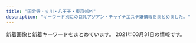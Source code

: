 ```yaml
---
title: "国分寺・立川・八王子・東京郊外"
description: "キーワード別にの巨乳アジアン・チャイナエステ嬢情報をまとめました。"
---
```


新着画像と新着キーワードをまとめています。
2021年03月31日の情報です。

<DmmAffiliateIns />
<KeywordTable
  shops={
    [
    {
        "url": "http://esthe-aroma.jp.net/",
        "name": "Kesin-\u30b1\u30b7\u30f3-",
        "img_links": [
            "http://esthe-aroma.jp.net/images/cg041.jpg",
            "http://esthe-aroma.jp.net/images/cg03.jpg",
            "http://esthe-aroma.jp.net/images/a3.jpg",
            "http://esthe-aroma.jp.net/images/cg04.jpg",
            "http://esthe-aroma.jp.net/images/mi.jpg",
            "http://esthe-aroma.jp.net/images/cg031.jpg",
            "http://esthe-aroma.jp.net/images/r3.jpg",
            "http://esthe-aroma.jp.net/images/ri.jpg",
            "http://esthe-aroma.jp.net/images/a2.jpg",
            "http://esthe-aroma.jp.net/images/a4.jpg",
            "http://esthe-aroma.jp.net/images/a21.jpg",
            "http://esthe-aroma.jp.net/images/kan.jpg",
            "http://esthe-aroma.jp.net/images/cg011.jpg",
            "http://esthe-aroma.jp.net/images/a1.jpg",
            "http://esthe-aroma.jp.net/images/a22.jpg",
            "http://esthe-aroma.jp.net/images/qrc.png",
            "http://esthe-aroma.jp.net/images/cg02.jpg",
            "http://esthe-aroma.jp.net/images/cg021.jpg",
            "http://esthe-aroma.jp.net/images/r1.jpg",
            "http://esthe-aroma.jp.net/images/now-printing.jpg",
            "http://esthe-aroma.jp.net/images/r4.jpg",
            "http://esthe-aroma.jp.net/images/r2.jpg",
            "http://esthe-aroma.jp.net/images/20040.jpg",
            "http://esthe-aroma.jp.net/images/cg01.jpg",
            "http://esthe-aroma.jp.net/images/8831.jpg"
        ],
        "station": "JR\u516b\u738b\u5b50\u99c5\u5317\u53e3",
        "keywords": {
            "C": 2,
            "86": 6,
            "D": 6,
            "85": 2
        }
    },
    {
        "name": "\u30ea\u30e9\u30af\u30b9\u30d1",
        "url": "http://relaxpa.xyz/",
        "keywords": {
            "C": 13,
            "87": 1,
            "85": 4,
            "D": 1,
            "83": 1
        },
        "img_links": [
            "http://relaxpa.xyz/images/yumi0.jpg",
            "http://relaxpa.xyz/images/mobile.jpg",
            "http://relaxpa.xyz/images/g2.jpg",
            "http://relaxpa.xyz/images/kana1.jpg",
            "http://relaxpa.xyz/images/g52.jpg",
            "http://relaxpa.xyz/images/nei03.jpg",
            "http://relaxpa.xyz/images/room4.jpg",
            "http://relaxpa.xyz/images/room3.jpg",
            "http://relaxpa.xyz/images/room1.jpg",
            "http://relaxpa.xyz/images/g0.jpg",
            "http://relaxpa.xyz/images/news1.jpg",
            "http://relaxpa.xyz/images/kana2.jpg",
            "http://relaxpa.xyz/images/tit-staff.jpg",
            "http://relaxpa.xyz/images/g6.jpg",
            "http://relaxpa.xyz/images/g3.jpg",
            "http://relaxpa.xyz/images/room2.jpg",
            "http://relaxpa.xyz/images/top.jpg",
            "http://relaxpa.xyz/images/g31.jpg",
            "http://relaxpa.xyz/images/g5.jpg",
            "http://relaxpa.xyz/images/yumi1.jpg"
        ],
        "station": "JR\u516b\u738b\u5b50\u99c5\u5357\u53e3"
    },
    {
        "station": "JR\u516b\u738b\u5b50\u99c5\u5317\u53e3",
        "url": "http://es-aroma.tokyo/",
        "keywords": {
            "84": 13,
            "85": 92,
            "86": 6
        },
        "img_links": [
            "http://es-aroma.tokyo/wp-content/uploads/2020/11/WeChat-Image_20201121191958.jpg",
            "http://es-aroma.tokyo/wp-content/uploads/2020/12/WeChat-Image_20201224193420.jpg",
            "http://es-aroma.tokyo/wp-content/uploads/2021/03/WeChat-Image_20210308154158-267x400.jpg",
            "http://es-aroma.tokyo/wp-content/uploads/2019/08/WeChat-Image_20190826193322.jpg",
            "http://es-aroma.tokyo/wp-content/uploads/2020/10/WeChat-Image_20201002174904.jpg",
            "http://es-aroma.tokyo/wp-content/uploads/2019/06/WeChat-Image_20190603163156.jpg",
            "http://es-aroma.tokyo/wp-content/uploads/2019/06/WeChat-Image_20190603163147.jpg",
            "http://es-aroma.tokyo/wp-content/uploads/2020/09/WeChat-Image_20200927221300.jpg",
            "http://es-aroma.tokyo/wp-content/uploads/2020/10/WeChat-Image_20201002174854.jpg",
            "http://es-aroma.tokyo/wp-content/uploads/2020/12/WeChat-Image_20201211154911.jpg",
            "http://es-aroma.tokyo/wp-content/uploads/2019/12/BeautyPlus_20191229223647799_save.jpg",
            "http://es-aroma.tokyo/wp-content/uploads/2021/01/WeChat-Image_20210107221401.jpg",
            "http://es-aroma.tokyo/wp-content/uploads/2019/12/BeautyPlus_20191229223539066_save.jpg",
            "http://es-aroma.tokyo/wp-content/uploads/2019/02/WeChat-Image_20190201215525.jpg",
            "http://es-aroma.tokyo/wp-content/uploads/2019/07/WeChat-Image_20190714212617.jpg",
            "http://es-aroma.tokyo/wp-content/uploads/2021/03/WeChat-Image_20210325142635-267x400.jpg",
            "http://es-aroma.tokyo/wp-content/themes/template-salon2/images/newface-ttl.jpg",
            "http://es-aroma.tokyo/wp-content/uploads/2019/10/WeChat-Image_20191008130122.jpg",
            "http://es-aroma.tokyo/wp-content/uploads/2018/09/WeChat-Image_20180905142554-e1556001558121-267x400.jpg",
            "http://es-aroma.tokyo/wp-content/uploads/2019/01/3628646e3e3b10f161d4a2a372b0d27e-1.png",
            "http://es-aroma.tokyo/wp-content/uploads/2019/02/WeChat-Image_20190201215531.jpg",
            "http://es-aroma.tokyo/wp-content/themes/template-salon2/images/main-img1.jpg",
            "http://es-aroma.tokyo/wp-content/uploads/2019/08/WeChat-Image_20190826193326.jpg",
            "http://es-aroma.tokyo/wp-content/themes/template-salon2/images/campaign-bnr.png",
            "http://es-aroma.tokyo/wp-content/uploads/2020/12/WeChat-Image_20201211154907.jpg",
            "http://es-aroma.tokyo/wp-content/themes/template-salon2/images/info.png",
            "http://es-aroma.tokyo/wp-content/uploads/2020/12/WeChat-Image_20201224193413.jpg",
            "http://es-aroma.tokyo/wp-content/themes/template-salon2/images/pickup-ttl.jpg",
            "http://es-aroma.tokyo/wp-content/uploads/2020/10/WeChat-Image_20201022153341.jpg",
            "http://es-aroma.tokyo/wp-content/uploads/2019/12/BeautyPlus_20191229223539066_save-266x400.jpg",
            "http://es-aroma.tokyo/wp-content/uploads/2019/05/WeChat-Image_20190524171025.jpg",
            "http://es-aroma.tokyo/wp-content/themes/template-salon2/images/main-img2.jpg",
            "http://es-aroma.tokyo/wp-content/uploads/2019/06/WeChat-Image_20190627174848.jpg",
            "http://es-aroma.tokyo/wp-content/uploads/2019/02/aromaspa.jpg",
            "http://es-aroma.tokyo/wp-content/uploads/2019/09/WeChat-Image_20190917145915.jpg",
            "http://es-aroma.tokyo/wp-content/uploads/2020/02/WeChat-Image_20200205163538.jpg",
            "http://es-aroma.tokyo/wp-content/uploads/2020/03/WeChat-Image_20200309134245.jpg",
            "http://es-aroma.tokyo/wp-content/uploads/2019/08/WeChat-Image_20190826193316.jpg",
            "http://es-aroma.tokyo/wp-content/uploads/2021/03/WeChat-Image_20210308154158.jpg",
            "http://es-aroma.tokyo/wp-content/uploads/2020/10/WeChat-Image_20201002174908.jpg",
            "http://es-aroma.tokyo/wp-content/uploads/2020/03/WeChat-Image_20200309134239.jpg",
            "http://es-aroma.tokyo/wp-content/uploads/2019/07/WeChat-Image_20190714212613.jpg",
            "http://es-aroma.tokyo/wp-content/uploads/2021/01/WeChat-Image_20210118180303.jpg",
            "http://es-aroma.tokyo/wp-content/uploads/2020/08/WeChat-Image_20200825210507-267x400.jpg",
            "http://es-aroma.tokyo/wp-content/uploads/2021/03/WeChat-Image_20210308154149.jpg",
            "http://es-aroma.tokyo/wp-content/uploads/2019/06/WeChat-Image_20190613133937.jpg",
            "http://es-aroma.tokyo/wp-content/themes/template-salon2/images/message-hd.jpg",
            "http://es-aroma.tokyo/wp-content/uploads/2019/07/WeChat-Image_20190724131251.jpg",
            "http://es-aroma.tokyo/wp-content/uploads/2020/08/WeChat-Image_20200825210507.jpg",
            "http://es-aroma.tokyo/wp-content/themes/template-salon2/images/main-img3.jpg",
            "http://es-aroma.tokyo/wp-content/uploads/2019/02/WeChat-Image_20190201215519.jpg",
            "http://es-aroma.tokyo/wp-content/uploads/2019/08/WeChat-Image_20190808180223.jpg",
            "http://es-aroma.tokyo/wp-content/uploads/2018/10/WeChat-Image_20181029125000-e1556001210148-267x400.jpg",
            "http://es-aroma.tokyo/wp-content/uploads/2018/11/WeChat-Image_20181204211806-e1556001049516-266x400.jpg",
            "http://es-aroma.tokyo/wp-content/uploads/2018/10/WeChat-Image_20181010202158-e1556001434192-267x400.jpg",
            "http://es-aroma.tokyo/wp-content/uploads/2020/10/WeChat-Image_20201026115623.jpg",
            "http://es-aroma.tokyo/wp-content/uploads/2020/12/WeChat-Image_20201211154852.jpg",
            "http://es-aroma.tokyo/wp-content/uploads/2019/12/BeautyPlus_20191229223740133_save.jpg",
            "http://es-aroma.tokyo/wp-content/uploads/2019/12/BeautyPlus_20191229223740133_save-500x750.jpg",
            "http://es-aroma.tokyo/wp-content/uploads/2021/03/WeChat-Image_20210325142635.jpg",
            "http://es-aroma.tokyo/wp-content/uploads/2019/06/WeChat-Image_20190603163151.jpg",
            "http://es-aroma.tokyo/wp-content/uploads/2019/07/WeChat-Image_20190714212609.jpg",
            "http://es-aroma.tokyo/wp-content/uploads/2019/12/BeautyPlus_20191229223647799_save-500x750.jpg",
            "http://es-aroma.tokyo/wp-content/themes/template-salon2/images/news-ttl.jpg",
            "http://es-aroma.tokyo/wp-content/uploads/2020/12/WeChat-Image_20201211154852-267x400.jpg",
            "http://es-aroma.tokyo/wp-content/uploads/2020/12/WeChat-Image_20201224193425.jpg",
            "http://es-aroma.tokyo/wp-content/uploads/2019/05/WeChat-Image_20190524171025-267x400.jpg",
            "http://es-aroma.tokyo/wp-content/uploads/2019/06/WeChat-Image_20190603163135.jpg",
            "http://es-aroma.tokyo/wp-content/uploads/2019/11/WeChat-Image_20191109113420.jpg",
            "http://es-aroma.tokyo/wp-content/uploads/2019/09/WeChat-Image_20190904115149.jpg",
            "http://es-aroma.tokyo/wp-content/uploads/2021/01/WeChat-Image_20210118180257.jpg",
            "http://es-aroma.tokyo/wp-content/uploads/2020/03/WeChat-Image_20200309134250.jpg"
        ],
        "name": "\u30a2\u30ed\u30de\u30b9\u30d1"
    },
    {
        "keywords": {
            "C": 8
        },
        "station": "JR\u516b\u738b\u5b50\u99c5\u5317\u53e3",
        "url": "http://e-hachiouji.com/",
        "name": "\u7d2b\u967d\u82b1",
        "img_links": [
            "http://e-hachiouji.com/images/g7.jpg",
            "http://e-hachiouji.com/images/nana3.jpg",
            "http://e-hachiouji.com/images/g3.jpg",
            "http://e-hachiouji.com/images/g8.jpg",
            "http://e-hachiouji.com/images/index-staff.png",
            "http://e-hachiouji.com/images/g4.jpg",
            "http://e-hachiouji.com/images/g9.jpg",
            "http://e-hachiouji.com/images/g2.jpg",
            "http://e-hachiouji.com/images/g5.jpg",
            "http://e-hachiouji.com/images/top1.jpg",
            "http://e-hachiouji.com/images/banna3.jpg",
            "http://e-hachiouji.com/images/banna2.jpg",
            "http://e-hachiouji.com/images/mobel.jpg",
            "http://e-hachiouji.com/images/ringo.jpg",
            "http://e-hachiouji.com/images/g6.jpg",
            "http://e-hachiouji.com/images/banna1.jpg",
            "http://e-hachiouji.com/images/g10.jpg"
        ]
    },
    {
        "url": "http://lucky-day.jpn.vin/",
        "station": "JR\u7acb\u5ddd\u99c5\u5357\u53e3",
        "img_links": [
            "http://lucky-day.jpn.vin/images/r03.jpg",
            "http://lucky-day.jpn.vin/photos/sites/70/2020/12/2020122415521749.jpg",
            "http://lucky-day.jpn.vin/photos/sites/70/2021/03/2021032613004961.jpg",
            "http://lucky-day.jpn.vin/photos/sites/70/2020/10/2020102813214196.jpg",
            "http://lucky-day.jpn.vin/photos/sites/70/2020/11/2020112316215988.jpg",
            "http://lucky-day.jpn.vin/images/r01.jpg",
            "http://lucky-day.jpn.vin/images/acc1.jpg",
            "http://lucky-day.jpn.vin/images/acc2.jpg",
            "http://lucky-day.jpn.vin/images/r04.jpg",
            "http://lucky-day.jpn.vin/photos/sites/70/2021/03/2021032818000221.jpg",
            "http://lucky-day.jpn.vin/photos/sites/70/2020/11/2020112213351418.jpg",
            "http://lucky-day.jpn.vin/photos/sites/70/2020/11/2020110217103786.jpg",
            "http://lucky-day.jpn.vin/images/tit-pick.png",
            "http://lucky-day.jpn.vin/images/tit-infor.png",
            "http://lucky-day.jpn.vin/photos/sites/70/2021/02/2021021717523936.jpg",
            "http://lucky-day.jpn.vin/images/r02.jpg",
            "http://lucky-day.jpn.vin/photos/sites/70/2020/11/2020112516280331.jpg",
            "http://lucky-day.jpn.vin/images/tit-new.png",
            "http://lucky-day.jpn.vin/images/acc3.jpg",
            "http://lucky-day.jpn.vin/photos/sites/70/2021/02/2021022412332831.jpg",
            "http://lucky-day.jpn.vin/photos/sites/70/2020/07/2020073005191860.jpg",
            "http://lucky-day.jpn.vin/images/top.png",
            "http://lucky-day.jpn.vin/images/infor.png",
            "http://lucky-day.jpn.vin/images/tit-gat.png",
            "http://lucky-day.jpn.vin/images/acc4.jpg",
            "http://lucky-day.jpn.vin/photos/sites/70/2020/10/2020102716195949.jpg",
            "http://lucky-day.jpn.vin/images/tite-staff.png"
        ],
        "keywords": {
            "E": 20,
            "86": 40,
            "85": 60,
            "87": 20,
            "D": 100,
            "C": 16
        },
        "name": "Lucky Day"
    },
    {
        "url": "http://aroma-treat.com/",
        "keywords": {
            "C": 9
        },
        "station": "JR\u7fbd\u6751\u99c5\u6771\u53e3",
        "img_links": [
            "http://aroma-treat.com/img/promise.png",
            "http://aroma-treat.com/pic/head.png",
            "http://aroma-treat.com/img/ttl_staff.png",
            "http://aroma-treat.com/img/mobile.png",
            "http://aroma-treat.com/pic/topimg1.jpg",
            "http://aroma-treat.com/i/files/homeimg.jpg",
            "http://aroma-treat.com/pic/topimg2.jpg"
        ],
        "name": "\u30cf\u30ef\u30a4\u7652\u3057"
    },
    {
        "keywords": {},
        "name": "\u30ed\u30fc\u30ba",
        "station": "\u7530\u7121\u99c5\u5317\u53e3",
        "img_links": [
            "http://www.china-massage.work/images/sys.png",
            "http://www.china-massage.work/sp/images/ac1.jpg",
            "http://www.china-massage.work/images/b1.jpg",
            "http://www.china-massage.work/sp/menu/staff.jpg",
            "http://www.china-massage.work/sp/img/mina1.jpg",
            "http://www.china-massage.work/img/mina1.jpg",
            "http://www.china-massage.work/sp/staff/riri.jpg",
            "http://www.china-massage.work/img/yuyu1.jpg",
            "http://www.china-massage.work/images/5.jpg",
            "http://www.china-massage.work/sp/img/kaori1.jpg",
            "http://www.china-massage.work/sp/images/int1.png",
            "http://www.china-massage.work/images/staff_t.jpg",
            "http://www.china-massage.work/images/3.jpg",
            "http://www.china-massage.work/sp/img/yuyu1.jpg",
            "http://www.china-massage.work/sp/images/tel.jpg",
            "http://www.china-massage.work/sp/images/interior_t.jpg",
            "http://www.china-massage.work/images/sm.jpg",
            "http://www.china-massage.work/sp/images/staff_t.jpg",
            "http://www.china-massage.work/sp/images/head.jpg",
            "http://www.china-massage.work/sp/staff/mina.jpg",
            "http://www.china-massage.work/images/tg.jpg",
            "http://www.china-massage.work/sp/images/newsb.png",
            "http://www.china-massage.work/staff/mina.jpg",
            "http://www.china-massage.work/sp/images/sisu1.jpg",
            "http://www.china-massage.work/sp/images/int2.png",
            "http://www.china-massage.work/sp/images/sisu3.jpg",
            "http://www.china-massage.work/images/rec1.png",
            "http://www.china-massage.work/sp/staff/kaori.jpg",
            "http://www.china-massage.work/img/kaori1.jpg",
            "http://www.china-massage.work/images/b2.jpg",
            "http://www.china-massage.work/images/interior_t.jpg",
            "http://www.china-massage.work/images/head.jpg",
            "http://www.china-massage.work/img/yuki1.jpg",
            "http://www.china-massage.work/sp/menu/top.jpg",
            "http://www.china-massage.work/sp/staff/yuki.jpg",
            "http://www.china-massage.work/img/riri1.jpg",
            "http://www.china-massage.work/images/1.jpg",
            "http://www.china-massage.work/images/news.jpg",
            "http://www.china-massage.work/sp/images/sisu4.jpg",
            "http://www.china-massage.work/images/int1.png",
            "http://www.china-massage.work/sp/images/rec1.png",
            "http://www.china-massage.work/sp/images/footer.png",
            "http://www.china-massage.work/sp/images/info_t.jpg",
            "http://www.china-massage.work/sp/images/sisu2.jpg",
            "http://www.china-massage.work/sp/images/news.jpg",
            "http://www.china-massage.work/sp/images/rec2.jpg",
            "http://www.china-massage.work/images/rec2.jpg",
            "http://www.china-massage.work/staff/kaori.jpg",
            "http://www.china-massage.work/staff/yuyu.jpg",
            "http://www.china-massage.work/sp/img/yuki1.jpg",
            "http://www.china-massage.work/images/4.jpg",
            "http://www.china-massage.work/images/int2.png",
            "http://www.china-massage.work/sp/images/sys.png",
            "http://www.china-massage.work/sp/img/riri1.jpg",
            "http://www.china-massage.work/images/2.jpg",
            "http://www.china-massage.work/images/tel.jpg",
            "http://www.china-massage.work/staff/yuki.jpg",
            "http://www.china-massage.work/staff/riri.jpg",
            "http://www.china-massage.work/sp/staff/yuyu.jpg"
        ],
        "url": "http://www.china-massage.work/"
    },
    {
        "url": "http://www.moe-es.link/",
        "keywords": {},
        "name": "\u840c",
        "station": "JR\u516b\u738b\u5b50\u99c5\u5317\u53e3",
        "img_links": [
            "http://www.moe-es.link/images/3.jpg",
            "http://www.moe-es.link/images/news.jpg",
            "http://www.moe-es.link/images/int2.jpg",
            "http://www.moe-es.link/images/2.jpg",
            "http://www.moe-es.link/images/1.jpg",
            "http://www.moe-es.link/images/head.jpg",
            "http://www.moe-es.link/images/interior_t.jpg",
            "http://www.moe-es.link/img/momoe1.jpg",
            "http://www.moe-es.link/images/int1.jpg",
            "http://www.moe-es.link/img/yuyu1.jpg",
            "http://www.moe-es.link/img/mayumi1.jpg",
            "http://www.moe-es.link/images/sys1.jpg",
            "http://www.moe-es.link/images/sys2.jpg",
            "http://www.moe-es.link/images/info.jpg",
            "http://www.moe-es.link/images/staff_t.jpg"
        ]
    },
    {
        "url": "https://hachioji-mensesthe.com/",
        "img_links": [
            "https://hachioji-mensesthe.com/staff/yuyu-s2.jpg",
            "https://hachioji-mensesthe.com/images/qrcode.png",
            "https://hachioji-mensesthe.com/massage/2020/12/20/rie-s2.jpg",
            "https://hachioji-mensesthe.com/staff/yuyu-l2.jpg",
            "https://hachioji-mensesthe.com/staff/miki-l3.jpg",
            "https://hachioji-mensesthe.com/staff/miki-l1.jpg",
            "https://hachioji-mensesthe.com/footer/footer-tel.png",
            "https://hachioji-mensesthe.com/staff/riri-s2.jpg",
            "https://hachioji-mensesthe.com/staff/risa-s3.jpg",
            "https://hachioji-mensesthe.com/staff/yuyu-l3.jpg",
            "https://hachioji-mensesthe.com/staff/risa-top.jpg",
            "https://hachioji-mensesthe.com/staff/rie-l1.jpg",
            "https://hachioji-mensesthe.com/staff/riri-s3.jpg",
            "https://hachioji-mensesthe.com/staff/rie-s1.jpg",
            "https://hachioji-mensesthe.com/staff/miki-top.jpg",
            "https://hachioji-mensesthe.com/staff/risa-s1.jpg",
            "https://hachioji-mensesthe.com/images/main-sp.jpg",
            "https://hachioji-mensesthe.com/massage/2020/12/09/L.png",
            "https://hachioji-mensesthe.com/images/esthe3.jpg",
            "https://hachioji-mensesthe.com/images/clear.png",
            "https://hachioji-mensesthe.com/staff/rie-s2.jpg",
            "https://hachioji-mensesthe.com/room/room-l1.jpg",
            "https://hachioji-mensesthe.com/staff/miki-s2.jpg",
            "https://hachioji-mensesthe.com/images/esthe4.jpg",
            "https://hachioji-mensesthe.com/staff/miki-l2.jpg",
            "https://hachioji-mensesthe.com/images/header3.png",
            "https://hachioji-mensesthe.com/staff/riri-l3.jpg",
            "https://hachioji-mensesthe.com/images/main1.jpg",
            "https://hachioji-mensesthe.com/staff/miki-s3.jpg",
            "https://hachioji-mensesthe.com/staff/riri-l2.jpg",
            "https://hachioji-mensesthe.com/staff/yuyu-l1.jpg",
            "https://hachioji-mensesthe.com/staff/risa-l2.jpg",
            "https://hachioji-mensesthe.com/images/esthe2.jpg",
            "https://hachioji-mensesthe.com/icon/line.png",
            "https://hachioji-mensesthe.com/staff/riri-s1.jpg",
            "https://hachioji-mensesthe.com/staff/risa-l1.jpg",
            "https://hachioji-mensesthe.com/staff/risa-l3.jpg",
            "https://hachioji-mensesthe.com/staff/yuyu-s1.jpg",
            "https://hachioji-mensesthe.com/icon/yelp.png",
            "https://hachioji-mensesthe.com/icon/facebook.png",
            "https://hachioji-mensesthe.com/staff/rie-l2.jpg",
            "https://hachioji-mensesthe.com/icon/twitter.png",
            "https://hachioji-mensesthe.com/footer/footer-staff.png",
            "https://hachioji-mensesthe.com/staff/risa-s2.jpg",
            "https://hachioji-mensesthe.com/room/room-l4.jpg",
            "https://hachioji-mensesthe.com/room/room-l2.jpg",
            "https://hachioji-mensesthe.com/images/esthe1.jpg",
            "https://hachioji-mensesthe.com/staff/riri-l1.jpg",
            "https://hachioji-mensesthe.com/room/room-l3.jpg",
            "https://hachioji-mensesthe.com/footer/footer-line.png",
            "https://hachioji-mensesthe.com/staff/yuyu-top.jpg",
            "https://hachioji-mensesthe.com/staff/yuyu-s3.jpg",
            "https://hachioji-mensesthe.com/staff/miki-s1.jpg"
        ],
        "keywords": {
            "86": 12,
            "85": 6,
            "88": 6,
            "90": 6
        },
        "station": "JR\u516b\u738b\u5b50\u99c5\u5317\u53e3",
        "name": "Rouge \uff5e\u30eb\u30fc\u30b8\u30e5\uff5e"
    },
    {
        "img_links": [
            "http://uniont.xyz/picture/pick.png",
            "http://uniont.xyz/uploads/200924/1-20092413312S95.jpg",
            "http://uniont.xyz/uploads/201112/1-2011120914432M.jpg",
            "http://uniont.xyz/uploads/200924/1-200924132433127.jpg",
            "http://uniont.xyz/uploads/200924/1-200924132422524.jpg",
            "http://uniont.xyz/uploads/200924/1-200924133912N0.jpg",
            "http://uniont.xyz/uploads/200924/1-200924132512B1.jpg",
            "http://uniont.xyz/uploads/200924/1-200924132101X4.jpg",
            "http://uniont.xyz/uploads/200924/1-20092413214T30.jpg",
            "http://uniont.xyz/uploads/200924/1-200924131T0603.jpg",
            "http://uniont.xyz/uploads/210323/1-21032315252RI.jpg",
            "http://uniont.xyz/picture/end.png",
            "http://uniont.xyz/picture/r4.jpg",
            "http://uniont.xyz/picture/bj2.jpg",
            "http://uniont.xyz/uploads/200924/1-200924132G1L4.jpg",
            "http://uniont.xyz/uploads/200924/1-2009241323163J.jpg",
            "http://uniont.xyz/uploads/200924/1-200924132J53b.jpg",
            "http://uniont.xyz/uploads/201112/1-201112091456449.jpg",
            "http://uniont.xyz/picture/r3.jpg",
            "http://uniont.xyz/uploads/210323/1-210323152553c2.jpg",
            "http://uniont.xyz/uploads/200924/1-20092413260aG.jpg",
            "http://uniont.xyz/picture/s_staff.jpg",
            "http://uniont.xyz/uploads/200924/1-200924132113558.jpg",
            "http://uniont.xyz/uploads/200924/1-200924132KQ53.jpg",
            "http://uniont.xyz/picture/top.png",
            "http://uniont.xyz/picture/r5.jpg",
            "http://uniont.xyz/picture/r1.jpg",
            "http://uniont.xyz/uploads/200924/1-20092413252X41.jpg",
            "http://uniont.xyz/uploads/200924/1-200924132A9E6.jpg",
            "http://uniont.xyz/uploads/200924/1-200924133331412.jpg",
            "http://uniont.xyz/uploads/200924/1-200924133153O1.jpg",
            "http://uniont.xyz/uploads/200924/1-20092413233BZ.jpg",
            "http://uniont.xyz/uploads/200924/1-200924131JX02.jpg",
            "http://uniont.xyz/picture/face.png",
            "http://uniont.xyz/uploads/200924/1-200924131S1D4.jpg",
            "http://uniont.xyz/uploads/200924/1-2009241322001R.jpg",
            "http://uniont.xyz/picture/r2.jpg",
            "http://uniont.xyz/uploads/200924/1-200924133920U5.jpg",
            "http://uniont.xyz/uploads/200924/1-200924131H2313.jpg",
            "http://uniont.xyz/picture/news.png",
            "http://uniont.xyz/uploads/200924/1-200924132623O7.jpg",
            "http://uniont.xyz/uploads/200924/1-20092413325Sc.jpg",
            "http://uniont.xyz/uploads/200924/1-200924133225646.jpg"
        ],
        "station": "JR\u56fd\u5206\u5bfa\u99c5\u5317\u53e3",
        "keywords": {
            "F": 1,
            "85": 1,
            "D": 10,
            "E": 2,
            "94": 1,
            "86": 11
        },
        "name": "\u7761\u84ee",
        "url": "http://uniont.xyz/"
    },
    {
        "station": "JR\u7acb\u5ddd\u99c5\u5357\u53e3",
        "url": "http://lucky.sphere.sc/",
        "name": "LUCKY",
        "keywords": {
            "85": 24,
            "D": 24,
            "90": 59,
            "87": 24,
            "83": 48,
            "C": 48,
            "E": 24
        },
        "img_links": [
            "http://lucky.sphere.sc/2/uploadimg/1615705956.jpeg",
            "http://lucky.sphere.sc/vis_theptframe.png",
            "http://lucky.sphere.sc/2/uploadimg/1597029716.jpg",
            "http://lucky.sphere.sc/2/uploadimg/1596225793.jpg",
            "http://lucky.sphere.sc/dozdLZQPkhPUwC2.png",
            "http://lucky.sphere.sc/2/uploadimg/1616307598.jpeg",
            "http://lucky.sphere.sc/2/uploadimg/1616570476.jpeg",
            "http://lucky.sphere.sc/2/uploadimg/1593756884.jpg",
            "http://lucky.sphere.sc/2/uploadimg/1589888939.jpg",
            "http://lucky.sphere.sc/2/uploadimg/1593756798.jpg",
            "https://LUCKY.pwchp.com/images/vis_theptframe.png",
            "http://lucky.sphere.sc/2/uploadimg/1611296691.jpeg",
            "http://lucky.sphere.sc/int1.png",
            "http://lucky.sphere.sc/2/uploadimg/1614050682.jpeg",
            "http://lucky.sphere.sc/2/uploadimg/1565558725.jpg",
            "http://lucky.sphere.sc/2/uploadimg/1574764277.jpg"
        ]
    },
    {
        "keywords": {
            "E": 6,
            "87": 4,
            "84": 12,
            "D": 8,
            "85": 7,
            "C": 16,
            "86": 7
        },
        "station": "JR\u65b0\u79cb\u6d25\u99c5",
        "name": "\u4e00\u76ee\u60da\u308c",
        "img_links": [
            "http://hohoeimi.xyz/uploads/210308/1-21030P92349344.jpg",
            "http://hohoeimi.xyz/static/picture/sp_tit_therapist.png",
            "http://hohoeimi.xyz/static/picture/sp_tit_staff01.png",
            "http://hohoeimi.xyz/uploads/210303/1-210303125TV07.jpg",
            "http://hohoeimi.xyz/uploads/210308/1-21030P9253Q25.jpg",
            "http://hohoeimi.xyz/images/1-1Z41911200GA.png",
            "http://hohoeimi.xyz/static/picture/room2.jpg",
            "http://hohoeimi.xyz/uploads/210316/1-21031615094IR.jpg",
            "http://hohoeimi.xyz/uploads/210129/1-2101291609513M.jpg",
            "http://hohoeimi.xyz/uploads/210308/1-21030P9244a23.jpg",
            "http://hohoeimi.xyz/static/picture/img_tel.png",
            "http://hohoeimi.xyz/static/picture/tit_therapist.png",
            "http://hohoeimi.xyz/static/picture/sp_tit_new.png",
            "http://hohoeimi.xyz/static/picture/room1.jpg",
            "http://hohoeimi.xyz/uploads/210129/1-210129160TIO.jpg",
            "http://hohoeimi.xyz/static/picture/room3.jpg",
            "http://hohoeimi.xyz/static/picture/tit_new.png",
            "http://hohoeimi.xyz/static/picture/sys.jpg",
            "http://hohoeimi.xyz/uploads/210308/1-21030P92524259.jpg",
            "http://hohoeimi.xyz/uploads/210129/1-210129160929511.jpg",
            "http://hohoeimi.xyz/uploads/210329/1-21032Z95259121.jpg",
            "http://hohoeimi.xyz/uploads/210329/1-21032Z95334T3.jpg",
            "http://hohoeimi.xyz/static/picture/room4.jpg",
            "http://hohoeimi.xyz/uploads/210329/1-21032Z953453M.jpg",
            "http://hohoeimi.xyz/static/picture/tit_staff01.png",
            "http://hohoeimi.xyz/static/picture/sp_tit_staff02.png",
            "http://hohoeimi.xyz/static/picture/top.jpg",
            "http://hohoeimi.xyz/static/picture/tit_staff02.png",
            "http://hohoeimi.xyz/uploads/210308/1-21030P92325Z3.jpg",
            "http://hohoeimi.xyz/static/picture/maining.jpg",
            "http://hohoeimi.xyz/uploads/210308/1-21030P92312160.jpg"
        ],
        "url": "http://hohoeimi.xyz/"
    },
    {
        "name": "Pink\uff5e\u30d4\u30f3\u30af\uff5e",
        "img_links": [
            "https://es-pink.com/wp-content/themes/este/img/top-img03.png",
            "https://es-pink.com/wp-content/uploads/2021/03/897657pink.jpg",
            "https://es-pink.com/wp-content/uploads/2021/03/211121pink.jpg",
            "https://es-pink.com/wp-content/uploads/2021/03/7865yupink.jpg",
            "https://es-pink.com/wp-content/themes/este/img/1.jpg",
            "https://es-pink.com/wp-content/uploads/2021/03/21211pink.jpg",
            "https://es-pink.com/wp-content/uploads/2021/03/211pink.jpg",
            "https://es-pink.com/wp-content/themes/este/img/3.jpg",
            "https://es-pink.com/wp-content/themes/este/img/4.jpg",
            "https://es-pink.com/wp-content/uploads/2021/03/221121pink.jpg",
            "https://es-pink.com/wp-content/uploads/2021/03/31211pink.jpg",
            "https://es-pink.com/wp-content/themes/este/img/top-img01.png",
            "https://es-pink.com/wp-content/themes/este/img/tel_footer.png",
            "https://es-pink.com/wp-content/themes/este/img/call.png",
            "https://es-pink.com/wp-content/themes/este/img/2.jpg",
            "https://es-pink.com/wp-content/themes/este/img/tel_header.png",
            "https://es-pink.com/wp-content/uploads/2021/03/98766789pink.jpg"
        ],
        "station": "JR\u516b\u738b\u5b50\u99c5\u5317\u53e3",
        "keywords": {
            "E": 10,
            "C": 3,
            "D": 14
        },
        "url": "https://es-pink.com/"
    },
    {
        "keywords": {},
        "img_links": [
            "http://kaijun.club/images/g2.jpg",
            "http://kaijun.club/images/r5.jpg",
            "http://kaijun.club/images/p-r.png",
            "http://kaijun.club/images/g5.jpg",
            "http://kaijun.club/images/tit-new.png",
            "http://kaijun.club/images/g0.jpg",
            "http://kaijun.club/images/g3.jpg",
            "http://kaijun.club/images/n-03.png",
            "http://kaijun.club/images/tite-staff.png",
            "http://kaijun.club/images/g1.jpg",
            "http://kaijun.club/images/g4.jpg",
            "http://kaijun.club/images/g6.jpg",
            "http://kaijun.club/images/tite-link.png",
            "http://kaijun.club/images/r1.jpg",
            "http://kaijun.club/images/88.png",
            "http://kaijun.club/images/mobile.png",
            "http://kaijun.club/images/r2.jpg",
            "http://kaijun.club/images/pickup.png",
            "http://kaijun.club/images/300.png",
            "http://kaijun.club/images/top.png",
            "http://kaijun.club/images/r3.jpg",
            "http://kaijun.club/images/tit-newface.png",
            "http://kaijun.club/images/n-01.png",
            "http://kaijun.club/images/200.png",
            "http://kaijun.club/images/r6.jpg"
        ],
        "url": "http://kaijun.club/",
        "name": "\u7e01",
        "station": "\u56fd\u5206\u5bfa\u99c5\u5317\u53e3"
    },
    {
        "keywords": {
            "86": 44,
            "87": 24,
            "85": 4,
            "D": 64,
            "E": 4,
            "C": 8,
            "88": 4
        },
        "url": "http://www.mermaid-kokubunji.com/",
        "img_links": [
            "http://www.mermaid-kokubunji.com/files/033-02.jpg",
            "http://www.mermaid-kokubunji.com/files/020.jpg",
            "http://www.mermaid-kokubunji.com/files/021-02.jpg",
            "http://www.mermaid-kokubunji.com/images/b5.jpg",
            "http://www.mermaid-kokubunji.com/files/026-02.jpg",
            "http://www.mermaid-kokubunji.com/files/019-02.jpg",
            "http://www.mermaid-kokubunji.com/files/017.jpg",
            "http://www.mermaid-kokubunji.com/images/top.png",
            "http://www.mermaid-kokubunji.com/files/020-03.jpg",
            "http://www.mermaid-kokubunji.com/files/042-03.jpg",
            "http://www.mermaid-kokubunji.com/files/037-03.jpg",
            "http://www.mermaid-kokubunji.com/files/022.jpg",
            "http://www.mermaid-kokubunji.com/files/041-03.jpg",
            "http://www.mermaid-kokubunji.com/files/025-02.jpg",
            "http://www.mermaid-kokubunji.com/files/025.jpg",
            "http://www.mermaid-kokubunji.com/images/staff.png",
            "http://www.mermaid-kokubunji.com/files/019.jpg",
            "http://www.mermaid-kokubunji.com/files/039-03.jpg",
            "http://www.mermaid-kokubunji.com/files/033.jpg",
            "http://www.mermaid-kokubunji.com/files/033-03.jpg",
            "http://www.mermaid-kokubunji.com/files/042-02.jpg",
            "http://www.mermaid-kokubunji.com/files/043-03.jpg",
            "http://www.mermaid-kokubunji.com/files/042.jpg",
            "http://www.mermaid-kokubunji.com/files/039.jpg",
            "http://www.mermaid-kokubunji.com/files/037.jpg",
            "http://www.mermaid-kokubunji.com/files/034.jpg",
            "http://www.mermaid-kokubunji.com/files/040-02.jpg",
            "http://www.mermaid-kokubunji.com/files/017-03.jpg",
            "http://www.mermaid-kokubunji.com/files/038-03.jpg",
            "http://www.mermaid-kokubunji.com/files/030.jpg",
            "http://www.mermaid-kokubunji.com/images/mobile.png",
            "http://www.mermaid-kokubunji.com/files/034-02.jpg",
            "http://www.mermaid-kokubunji.com/images/h1.png",
            "http://www.mermaid-kokubunji.com/files/040.jpg",
            "http://www.mermaid-kokubunji.com/files/036.jpg",
            "http://www.mermaid-kokubunji.com/files/017-02.jpg",
            "http://www.mermaid-kokubunji.com/images/interior.png",
            "http://www.mermaid-kokubunji.com/files/043.jpg",
            "http://www.mermaid-kokubunji.com/images/ta.png",
            "http://www.mermaid-kokubunji.com/files/032.jpg",
            "http://www.mermaid-kokubunji.com/files/040-03.jpg",
            "http://www.mermaid-kokubunji.com/files/038-02.jpg",
            "http://www.mermaid-kokubunji.com/files/034-03.jpg",
            "http://www.mermaid-kokubunji.com/files/019-03.jpg",
            "http://www.mermaid-kokubunji.com/files/032-03.jpg",
            "http://www.mermaid-kokubunji.com/files/026-03.jpg",
            "http://www.mermaid-kokubunji.com/files/038.jpg",
            "http://www.mermaid-kokubunji.com/files/021-03.jpg",
            "http://www.mermaid-kokubunji.com/files/041.jpg",
            "http://www.mermaid-kokubunji.com/images/interior_bg.png",
            "http://www.mermaid-kokubunji.com/images/goback.jpg",
            "http://www.mermaid-kokubunji.com/files/026.jpg",
            "http://www.mermaid-kokubunji.com/files/022-03.jpg",
            "http://www.mermaid-kokubunji.com/files/041-02.jpg",
            "http://www.mermaid-kokubunji.com/files/021.jpg",
            "http://www.mermaid-kokubunji.com/files/037-02.jpg",
            "http://www.mermaid-kokubunji.com/files/036-02.jpg",
            "http://www.mermaid-kokubunji.com/images/b3.jpg",
            "http://www.mermaid-kokubunji.com/images/b1.png",
            "http://www.mermaid-kokubunji.com/files/030-03.jpg",
            "http://www.mermaid-kokubunji.com/files/022-02.jpg",
            "http://www.mermaid-kokubunji.com/files/039-02.jpg",
            "http://www.mermaid-kokubunji.com/files/025-03.jpg",
            "http://www.mermaid-kokubunji.com/files/020-02.jpg",
            "http://www.mermaid-kokubunji.com/files/030-02.jpg",
            "http://www.mermaid-kokubunji.com/images/b2.jpg",
            "http://www.mermaid-kokubunji.com/files/032-02.jpg",
            "http://www.mermaid-kokubunji.com/files/043-02.jpg",
            "http://www.mermaid-kokubunji.com/images/b4.jpg",
            "http://www.mermaid-kokubunji.com/files/036-03.jpg"
        ],
        "name": "Mermaid\uff5e\u30de\u30fc\u30e1\u30a4\u30c9\uff5e",
        "station": "JR\u56fd\u5206\u5bfa\u99c5\u5357\u53e3"
    },
    {
        "url": "http://lovehoney.estx.net/",
        "img_links": [
            "http://lovehoney.estx.net/images/1.jpg",
            "http://lovehoney.estx.net/images/2.jpg",
            "http://lovehoney.estx.net/images/index_02.jpg",
            "http://lovehoney.estx.net/images/4.jpg",
            "http://lovehoney.estx.net/images/index_17.jpg",
            "http://lovehoney.estx.net/staff/2/1.jpg",
            "http://lovehoney.estx.net/images/index_14.jpg",
            "http://lovehoney.estx.net/images/index2_12.jpg",
            "http://lovehoney.estx.net/images/index_10.jpg",
            "http://lovehoney.estx.net/images/index_13.jpg",
            "http://lovehoney.estx.net/images/index_09.jpg",
            "http://lovehoney.estx.net/images/index_05.jpg",
            "http://lovehoney.estx.net/images/index_07.jpg",
            "http://lovehoney.estx.net/images/staff_10.jpg",
            "http://lovehoney.estx.net/images/index_04.jpg",
            "http://lovehoney.estx.net/staff/1/1.jpg",
            "http://lovehoney.estx.net/staff/4/1.jpg",
            "http://lovehoney.estx.net/images/index_12.jpg",
            "http://lovehoney.estx.net/images/index_06.jpg",
            "http://lovehoney.estx.net/images/3.jpg",
            "http://lovehoney.estx.net/images/index_08.jpg",
            "http://lovehoney.estx.net/staff/3/1.jpg"
        ],
        "name": "Love Honey \uff5e\u30e9\u30d6\u30cf\u30cb\u30fc\uff5e",
        "station": "JR\u56fd\u5206\u5bfa\u99c5\u5357\u53e3",
        "keywords": {}
    },
    {
        "name": "\u82b1",
        "url": "http://www.mens-hana.info/",
        "keywords": {
            "89": 2,
            "86": 14,
            "C": 49,
            "83": 2,
            "84": 2,
            "85": 38,
            "D": 2,
            "E": 2
        },
        "img_links": [
            "http://www.mens-hana.info/i/img/line-staff.jpg",
            "http://www.mens-hana.info/files/015.jpg",
            "http://www.mens-hana.info/img/p2t1.png",
            "http://www.mens-hana.info/img/gm1.png",
            "http://www.mens-hana.info/files/009.jpg",
            "http://www.mens-hana.info/i/img/line-cam.jpg",
            "http://www.mens-hana.info/img/topt4.png",
            "http://www.mens-hana.info/files/013.jpg",
            "http://www.mens-hana.info/img/gm4.png",
            "http://www.mens-hana.info/files/012.jpg",
            "http://www.mens-hana.info/files/002.jpg",
            "http://www.mens-hana.info/img/gm2.png",
            "http://www.mens-hana.info/files/003-02.jpg",
            "http://www.mens-hana.info/files/002-02.jpg",
            "http://www.mens-hana.info/img/gm3.png",
            "http://www.mens-hana.info/files/006.jpg",
            "http://www.mens-hana.info/img/new_item.jpg",
            "http://www.mens-hana.info/img/gm5.png",
            "http://www.mens-hana.info/img/topt2.png",
            "http://www.mens-hana.info/img/line1.png",
            "http://www.mens-hana.info/files/012-02.jpg",
            "http://www.mens-hana.info/files/005.jpg",
            "http://www.mens-hana.info/files/011.jpg",
            "http://www.mens-hana.info/files/008.jpg",
            "http://www.mens-hana.info/files/009-02.jpg",
            "http://www.mens-hana.info/img/p6t1.png",
            "http://www.mens-hana.info/files/011-02.jpg",
            "http://www.mens-hana.info/files/017.jpg",
            "http://www.mens-hana.info/files/007.jpg",
            "http://www.mens-hana.info/img/p5t1.png",
            "http://www.mens-hana.info/files/003.jpg",
            "http://www.mens-hana.info/img/mobile.png",
            "http://www.mens-hana.info/files/004.jpg",
            "http://www.mens-hana.info/img/fly.png",
            "http://www.mens-hana.info/i/img/line-acc.jpg",
            "http://www.mens-hana.info/files/013-02.jpg",
            "http://www.mens-hana.info/files/005-02.jpg",
            "http://www.mens-hana.info/img/age.png",
            "http://www.mens-hana.info/files/014.jpg",
            "http://www.mens-hana.info/img/p3t1.png",
            "http://www.mens-hana.info/img/tel.png",
            "http://www.mens-hana.info/i/img/line-rec.jpg",
            "http://www.mens-hana.info/files/008-02.jpg",
            "http://www.mens-hana.info/files/014-02.jpg",
            "http://www.mens-hana.info/img/p4t1.png",
            "http://www.mens-hana.info/files/007-02.jpg",
            "http://www.mens-hana.info/files/006-02.jpg",
            "http://www.mens-hana.info/img/gm6.png",
            "http://www.mens-hana.info/img/topt1.png",
            "http://www.mens-hana.info/files/017-02.jpg",
            "http://www.mens-hana.info/files/015-02.jpg",
            "http://www.mens-hana.info/files/004-02.jpg",
            "http://www.mens-hana.info/i/img/line-sys.jpg",
            "http://www.mens-hana.info/img/goback.jpg",
            "http://www.mens-hana.info/img/frame_m.png",
            "http://www.mens-hana.info/img/flower.png"
        ],
        "station": "JR\u56fd\u5206\u5bfa\u99c5\u5317\u53e3"
    },
    {
        "keywords": {
            "C": 4,
            "E": 1,
            "83": 1,
            "85": 1,
            "87": 1
        },
        "url": "https://seifukuyuwaku.oks.bz/",
        "name": "\u5236\u670d\u306e\u8a98\u60d1",
        "img_links": [
            "https://seifukuyuwaku.oks.bz/images/room3.jpg",
            "https://seifukuyuwaku.oks.bz/images/s_ranking.png",
            "https://seifukuyuwaku.oks.bz/images/new.jpg",
            "https://seifukuyuwaku.oks.bz/photos/sites/70/2020/12/202012251539104.jpeg",
            "https://seifukuyuwaku.oks.bz/images/s_pick.jpg",
            "https://seifukuyuwaku.oks.bz/photos/sites/70/2020/12/2020121414441228.jpeg",
            "https://seifukuyuwaku.oks.bz/photos/sites/70/2020/11/2020113014024511.jpeg",
            "https://seifukuyuwaku.oks.bz/photos/sites/70/2020/11/2020112504053939.jpg",
            "https://seifukuyuwaku.oks.bz/images/room4.jpg",
            "https://seifukuyuwaku.oks.bz/images/top.png",
            "https://seifukuyuwaku.oks.bz/photos/sites/70/2020/11/2020112406403480.jpg",
            "https://seifukuyuwaku.oks.bz/photos/sites/70/2021/03/2021032307515017.jpeg",
            "https://seifukuyuwaku.oks.bz/images/mobile.jpg",
            "https://seifukuyuwaku.oks.bz/photos/sites/70/2020/12/2020121013104898.jpeg",
            "https://seifukuyuwaku.oks.bz/photos/sites/70/2020/11/2020112708472471.jpeg",
            "https://seifukuyuwaku.oks.bz/images/s_news.png",
            "https://seifukuyuwaku.oks.bz/images/s_staff.png",
            "https://seifukuyuwaku.oks.bz/images/link.jpg",
            "https://seifukuyuwaku.oks.bz/images/s_staff1.png",
            "https://seifukuyuwaku.oks.bz/images/room2.jpg",
            "https://seifukuyuwaku.oks.bz/images/info.jpg",
            "https://seifukuyuwaku.oks.bz/images/room1.jpg",
            "https://seifukuyuwaku.oks.bz/photos/sites/70/2020/11/2020112406403396.jpg",
            "https://seifukuyuwaku.oks.bz/photos/sites/70/2020/12/2020122013355017.jpeg",
            "https://seifukuyuwaku.oks.bz/photos/sites/70/2020/12/2020121208024127.jpeg"
        ],
        "station": "JR\u7acb\u5ddd\u99c5\u5357\u53e3"
    },
    {
        "name": "Relieve",
        "img_links": [
            "http://eilgft.xyz/static/picture/room4.jpg",
            "http://eilgft.xyz/uploads/210317/1-21031G6051A24.jpg",
            "http://eilgft.xyz/uploads/200915/1-200915123934Y4.jpg",
            "http://eilgft.xyz/static/picture/room3.jpg",
            "http://eilgft.xyz/uploads/200915/1-200915123952526.jpg",
            "http://eilgft.xyz/static/picture/top.jpg",
            "http://eilgft.xyz/uploads/210301/1-210301130340535.jpg",
            "http://eilgft.xyz/static/picture/room2.jpg",
            "http://eilgft.xyz/static/picture/room1.jpg"
        ],
        "url": "http://eilgft.xyz/",
        "keywords": {
            "85": 3,
            "86": 6,
            "D": 9
        },
        "station": "JR\u56fd\u5206\u5bfa\u99c5\u5357\u53e3"
    },
    {
        "station": "JR\u56fd\u5206\u5bfa\u99c5\u5357\u53e3",
        "keywords": {
            "D": 9,
            "E": 2,
            "86": 11,
            "C": 17
        },
        "img_links": [
            "http://unmei.xyz/uploads/201026/1-2010261G0393M.jpg",
            "http://unmei.xyz/style/images/dt.jpg",
            "http://unmei.xyz/uploads/201024/1-201024125031258.jpg",
            "http://unmei.xyz/style/images/top.png",
            "http://unmei.xyz/uploads/201010/1-20101013404MP.png",
            "http://unmei.xyz/uploads/201204/1-20120413135K17.jpg",
            "http://unmei.xyz/style/images/bj3.png",
            "http://unmei.xyz/uploads/201207/1-20120F91600P1.jpg",
            "http://unmei.xyz/uploads/201010/1-201010134113F3.png",
            "http://unmei.xyz/uploads/201012/1-201012101S5192.jpg",
            "http://unmei.xyz/uploads/201207/1-20120F91552621.jpg",
            "http://unmei.xyz/uploads/201010/1-201010133944618.jpg",
            "http://unmei.xyz/uploads/201109/1-201109133931237.jpg",
            "http://unmei.xyz/style/images/room1.jpg",
            "http://unmei.xyz/style/images/room4.jpg",
            "http://unmei.xyz/style/images/girl-z1.jpg",
            "http://unmei.xyz/style/images/room2.jpg",
            "http://unmei.xyz/uploads/210310/1-210310130413329.jpg",
            "http://unmei.xyz/uploads/210319/1-21031Z931023Z.jpg",
            "http://unmei.xyz/uploads/210319/1-21031Z9302T64.jpg",
            "http://unmei.xyz/uploads/201109/1-20110913395LL.jpg",
            "http://unmei.xyz/style/images/room3.jpg",
            "http://unmei.xyz/uploads/201012/1-201012101KV21.jpg",
            "http://unmei.xyz/uploads/201204/1-2012041314051K.jpg",
            "http://unmei.xyz/style/images/staff_line.png",
            "http://unmei.xyz/plus/images/room5.jpg",
            "http://unmei.xyz/uploads/210310/1-21031013031J40.jpg",
            "http://unmei.xyz/uploads/210310/1-210310130402A6.jpg",
            "http://unmei.xyz/uploads/201207/1-20120F91545951.jpg",
            "http://unmei.xyz/style/images/girl-z2.jpg",
            "http://unmei.xyz/uploads/201109/1-20110913400H13.jpg",
            "http://unmei.xyz/uploads/201204/1-201204131333327.jpg",
            "http://unmei.xyz/style/images/end.jpg",
            "http://unmei.xyz/uploads/210319/1-21031Z93051251.jpg",
            "http://unmei.xyz/style/images/mobile.jpg",
            "http://unmei.xyz/uploads/201012/1-201012101RI06.jpg"
        ],
        "url": "http://unmei.xyz/",
        "name": "\u904b\u547d\u306e\u5973\u795e"
    },
    {
        "img_links": [
            "http://www.birtyba.xyz/uploads/210206/1-21020611264M13.jpg",
            "http://www.birtyba.xyz/uploads/200929/1-200929101U3R4.jpg",
            "http://www.birtyba.xyz/uploads/201116/1-20111613315KT.jpg",
            "http://www.birtyba.xyz/style/images/room3.jpg",
            "http://www.birtyba.xyz/uploads/201116/1-201116133149563.jpg",
            "http://www.birtyba.xyz/uploads/200929/1-2009291019494I.jpg",
            "http://www.birtyba.xyz/style/images/room2.jpg",
            "http://www.birtyba.xyz/style/images/room1.jpg",
            "http://www.birtyba.xyz/uploads/200929/1-200929102016294.jpg",
            "http://www.birtyba.xyz/style/images/bj3.png",
            "http://www.birtyba.xyz/style/images/end.jpg",
            "http://www.birtyba.xyz/uploads/200928/1-20092P95A05G.jpg",
            "http://www.birtyba.xyz/uploads/201116/1-201116133205614.jpg",
            "http://www.birtyba.xyz/plus/images/room5.jpg",
            "http://www.birtyba.xyz/style/images/mobile.jpg",
            "http://www.birtyba.xyz/style/images/staff_line.png",
            "http://www.birtyba.xyz/style/images/room4.jpg",
            "http://www.birtyba.xyz/style/images/dt.jpg",
            "http://www.birtyba.xyz/style/images/top.png",
            "http://www.birtyba.xyz/uploads/200929/1-200929102005Z4.jpg",
            "http://www.birtyba.xyz/uploads/200929/1-2009291019253T.jpg",
            "http://www.birtyba.xyz/style/images/girl-z1.jpg",
            "http://www.birtyba.xyz/uploads/210327/1-21032G02316203.jpg",
            "http://www.birtyba.xyz/style/images/girl-z2.jpg",
            "http://www.birtyba.xyz/uploads/200929/1-200929101Z4D1.jpg"
        ],
        "station": "JR\u7acb\u5ddd\u99c5\u5357\u53e3",
        "url": "http://www.birtyba.xyz/",
        "keywords": {
            "D": 5,
            "E": 1,
            "86": 6,
            "C": 12
        },
        "name": "\u3075\u308f\u3075\u308f"
    },
    {
        "keywords": {
            "D": 2,
            "E": 4
        },
        "img_links": [
            "http://www.kyun.work/images/icon_new.png",
            "http://www.kyun.work/images/trigger.jpg",
            "http://www.kyun.work/images/recruit/point_09.png",
            "http://www.kyun.work/images/recruit/req_03.jpg",
            "http://www.kyun.work/images/recruit/nagare_03.jpg",
            "http://www.kyun.work/images/mainvisual_01_s.jpg",
            "http://www.kyun.work/images/icon_ranking_01.png",
            "http://www.kyun.work/images/sw_home.png",
            "http://www.kyun.work/images/sw_tel.png",
            "http://www.kyun.work/images/icon_ranking_03.png",
            "http://www.kyun.work/images/recruit/nagare_01.jpg",
            "http://www.kyun.work/images/icon_ranking_04.png",
            "http://www.kyun.work/images/recruit/point_06.png",
            "http://www.kyun.work/images/recruit/nagare_02.jpg",
            "http://www.kyun.work/staff/hime1.jpg",
            "http://www.kyun.work/images/recruit/point_03.png",
            "http://www.kyun.work/images/mainvisual_02.jpg",
            "http://www.kyun.work/images/recruit/point_04.png",
            "http://www.kyun.work/staff/sakura1.jpg",
            "http://www.kyun.work/images/recruit/point_08.png",
            "http://www.kyun.work/staff/hime2.jpg",
            "http://www.kyun.work/images/recruit/nagare_07.png",
            "http://www.kyun.work/images/recruit/message_03.png",
            "http://www.kyun.work/images/recruit/nagare_05.png",
            "http://www.kyun.work/images/no_image.jpg",
            "http://www.kyun.work/images/recruit/point_05.png",
            "http://www.kyun.work/images/head_interior.jpg",
            "http://www.kyun.work/images/mainvisual_02_s.jpg",
            "http://www.kyun.work/images/recruit/sp_mainvisual.jpg",
            "http://www.kyun.work/staff/moe1.jpg",
            "http://www.kyun.work/images/recruit/nagare_06.png",
            "http://www.kyun.work/images/icon_ranking_02.png",
            "http://www.kyun.work/staff/mika1.jpg",
            "http://www.kyun.work/images/recruit/point_07.png",
            "http://www.kyun.work/images/head_therapist.jpg",
            "http://www.kyun.work/images/mainvisual_01.jpg"
        ],
        "station": "JR\u897f\u516b\u738b\u5b50\u99c5\u5317\u53e3",
        "url": "http://www.kyun.work/",
        "name": "\u30ad\u30e5\u30f3"
    },
    {
        "img_links": [
            "http://civerme.xyz/uploads/210208/1-21020P93G2449.jpg",
            "http://civerme.xyz/picture/room4.jpg",
            "http://civerme.xyz/uploads/201019/1-20101Z9244E07.jpg",
            "http://civerme.xyz/uploads/201019/1-20101Z924202Z.jpg",
            "http://civerme.xyz/picture/s_staff.jpg",
            "http://civerme.xyz/uploads/210208/1-21020P93503304.jpg",
            "http://civerme.xyz/uploads/201202/1-20120216421YH.jpg",
            "http://civerme.xyz/picture/room3.jpg",
            "http://civerme.xyz/uploads/201019/1-20101Z92039125.jpg",
            "http://civerme.xyz/uploads/201202/1-20120216420L39.jpg",
            "http://civerme.xyz/picture/s_news.jpg",
            "http://civerme.xyz/picture/top.jpg",
            "http://civerme.xyz/uploads/201202/1-2012021641401A.jpg",
            "http://civerme.xyz/picture/room1.jpg",
            "http://civerme.xyz/picture/room2.jpg",
            "http://civerme.xyz/picture/s_shedule.jpg",
            "http://civerme.xyz/uploads/201202/1-201202164131N6.jpg"
        ],
        "station": "JR\u56fd\u5206\u5bfa\u99c5\u5357\u53e3",
        "url": "http://civerme.xyz/",
        "keywords": {
            "87": 1,
            "85": 4,
            "F": 1,
            "86": 1,
            "C": 6,
            "D": 6
        },
        "name": "\u30b9\u30d1\u30c6\u30a3\u30a2\u30e9"
    },
    {
        "station": "\u4eac\u738b\u516b\u738b\u5b50\u99c5\u4e2d\u592e\u53e3",
        "img_links": [
            "http://www.crimson.mensest.com/files/002.jpg",
            "http://www.crimson.mensest.com/files/001.jpg",
            "http://www.crimson.mensest.com/files/004.jpg",
            "http://www.crimson.mensest.com/files/008.jpg",
            "http://www.crimson.mensest.com/files/007.jpg",
            "http://www.crimson.mensest.com/files/005.jpg",
            "http://www.crimson.mensest.com/files/006.jpg"
        ],
        "name": "Crimson \uff5e\u30af\u30ea\u30e0\u30be\u30f3\uff5e",
        "url": "http://www.crimson.mensest.com/",
        "keywords": {
            "87": 24,
            "C": 4,
            "D": 24,
            "86": 4
        }
    },
    {
        "img_links": [
            "http://sln-heal.com/staff/aya/01.jpg",
            "http://sln-heal.com/staff/yuki/01.jpg",
            "http://sln-heal.com/staff/risa/01mb.jpg",
            "http://sln-heal.com/img/ttl_mobile.png",
            "http://sln-heal.com/staff/aya/01mb.jpg",
            "http://sln-heal.com/staff/nana/01mb.jpg",
            "http://sln-heal.com/staff/risa/01.jpg",
            "http://sln-heal.com/img/att.png",
            "http://sln-heal.com/staff/yuki/01mb.jpg",
            "http://sln-heal.com/i/files/homeimg.jpg",
            "http://sln-heal.com/img/ttl_staff.jpg",
            "http://sln-heal.com/pic/head.jpg",
            "http://sln-heal.com/pic/topimg5.png",
            "http://sln-heal.com/pic/topimg4.png",
            "http://sln-heal.com/pic/topimg2.png",
            "http://sln-heal.com/img/ttl_rec.png",
            "http://sln-heal.com/pic/topimg3.png",
            "http://sln-heal.com/pic/topimg1.png",
            "http://sln-heal.com/staff/nana/01.jpg"
        ],
        "station": "\u3072\u3070\u308a\u30f6\u4e18\u99c5\u5357\u53e3",
        "keywords": {
            "C": 13
        },
        "name": "\u304d\u3089\u3089",
        "url": "http://sln-heal.com/"
    },
    {
        "keywords": {
            "90": 8,
            "G": 8,
            "86": 24,
            "87": 40,
            "D": 64,
            "E": 8,
            "88": 8
        },
        "url": "http://www.acacia-esthe.xyz/",
        "name": "\u30a2\u30ab\u30b7\u30a2",
        "img_links": [
            "http://www.acacia-esthe.xyz/photo_news/upimg/305955f586f7349b92_0.jpg",
            "http://www.acacia-esthe.xyz/photo_news/upimg/446725f1148f108dd5_1.jpg",
            "http://www.acacia-esthe.xyz/files/026.jpg",
            "http://www.acacia-esthe.xyz/files/026-02.jpg",
            "http://www.acacia-esthe.xyz/files/022.jpg",
            "http://www.acacia-esthe.xyz/images/rsubt7.png",
            "http://www.acacia-esthe.xyz/files/016.jpg",
            "http://www.acacia-esthe.xyz/files/010-02.jpg",
            "http://www.acacia-esthe.xyz/files/046-03.jpg",
            "http://www.acacia-esthe.xyz/photo_news/upimg/428235f3e1b3ed5310_1.jpg",
            "http://www.acacia-esthe.xyz/images/slider-img001.jpg",
            "http://www.acacia-esthe.xyz/photo_news/upimg/276675f96556f0e939_0.jpg",
            "http://www.acacia-esthe.xyz/photo_news/upimg/684246062aefd46151_0.jpg",
            "http://www.acacia-esthe.xyz/files/010-03.jpg",
            "http://www.acacia-esthe.xyz/images/rsubt5.png",
            "http://www.acacia-esthe.xyz/images/tel2.png",
            "http://www.acacia-esthe.xyz/photo_news/upimg/560005fdc600b20296_0.jpg",
            "http://www.acacia-esthe.xyz/photo_news/upimg/782565f9fe21f75b1b_1.jpg",
            "http://www.acacia-esthe.xyz/images/slider-img002.jpg",
            "http://www.acacia-esthe.xyz/photo_news/upimg/48717600681f585301_1.jpg",
            "http://www.acacia-esthe.xyz/photo_news/upimg/366055fe4359a2cfcc_0.jpg",
            "http://www.acacia-esthe.xyz/files/057-02.jpg",
            "http://www.acacia-esthe.xyz/photo_news/upimg/86015605851370d790_1.jpg",
            "http://www.acacia-esthe.xyz/photo_news/upimg/108325f30b0d7707df_0.jpg",
            "http://www.acacia-esthe.xyz/photo_news/upimg/893105f2ce75940fb1_0.jpg",
            "http://www.acacia-esthe.xyz/photo_news/upimg/1214060277a5d889c4_0.jpg",
            "http://www.acacia-esthe.xyz/files/046-02.jpg",
            "http://www.acacia-esthe.xyz/images/m2.jpg",
            "http://www.acacia-esthe.xyz/files/057.jpg",
            "http://www.acacia-esthe.xyz/photo_news/upimg/305955f586f7349b92_1.jpg",
            "http://www.acacia-esthe.xyz/files/020-02.jpg",
            "http://www.acacia-esthe.xyz/images/b-tel.png",
            "http://www.acacia-esthe.xyz/photo_news/upimg/1214060277a5d889c4_1.jpg",
            "http://www.acacia-esthe.xyz/photo_news/upimg/629605f4f0bd5862a3_0.jpg",
            "http://www.acacia-esthe.xyz/photo_news/upimg/108325f30b0d7707df_2.jpg",
            "http://www.acacia-esthe.xyz/photo_news/upimg/182485f9278b7b5be0_0.jpg",
            "http://www.acacia-esthe.xyz/photo_news/upimg/973306007dffc8c097_0.jpg",
            "http://www.acacia-esthe.xyz/files/018-02.jpg",
            "http://www.acacia-esthe.xyz/files/019-02.jpg",
            "http://www.acacia-esthe.xyz/files/016-03.jpg",
            "http://www.acacia-esthe.xyz/images/m1.jpg",
            "http://www.acacia-esthe.xyz/photo_news/upimg/649415fea96d7e261c_0.jpg",
            "http://www.acacia-esthe.xyz/photo_news/upimg/69285600e1199e7dc8_1.jpg",
            "http://www.acacia-esthe.xyz/files/026-03.jpg",
            "http://www.acacia-esthe.xyz/files/057-03.jpg",
            "http://www.acacia-esthe.xyz/photo_news/upimg/380705fcdc28b76e14_0.jpg",
            "http://www.acacia-esthe.xyz/photo_news/upimg/108325f30b0d7707df_1.jpg",
            "http://www.acacia-esthe.xyz/images/m6.jpg",
            "http://www.acacia-esthe.xyz/files/018-03.jpg",
            "http://www.acacia-esthe.xyz/photo_news/upimg/48717600681f585301_0.jpg",
            "http://www.acacia-esthe.xyz/images/b-online.png",
            "http://www.acacia-esthe.xyz/photo_news/upimg/802615f9368ac5df7c_0.jpg",
            "http://www.acacia-esthe.xyz/photo_news/upimg/684246062aefd46151_1.jpg",
            "http://www.acacia-esthe.xyz/photo_news/upimg/34811604f03df2d8a5_0.jpg",
            "http://www.acacia-esthe.xyz/files/020-03.jpg",
            "http://www.acacia-esthe.xyz/files/010.jpg",
            "http://www.acacia-esthe.xyz/images/rsubt1.png",
            "http://www.acacia-esthe.xyz/files/022-03.jpg",
            "http://www.acacia-esthe.xyz/files/019-03.jpg",
            "http://www.acacia-esthe.xyz/images/m3.jpg",
            "http://www.acacia-esthe.xyz/files/058.jpg",
            "http://www.acacia-esthe.xyz/photo_news/upimg/1512360372513f05b4_0.jpg",
            "http://www.acacia-esthe.xyz/images/m4.jpg",
            "http://www.acacia-esthe.xyz/images/rsubt2.png",
            "http://www.acacia-esthe.xyz/files/016-02.jpg",
            "http://www.acacia-esthe.xyz/photo_news/upimg/380705fcdc28b76e14_1.jpg",
            "http://www.acacia-esthe.xyz/photo_news/upimg/428235f3e1b3ed5310_2.jpg",
            "http://www.acacia-esthe.xyz/photo_news/upimg/446725f1148f108dd5_0.jpg",
            "http://www.acacia-esthe.xyz/images/rsubt6.png",
            "http://www.acacia-esthe.xyz/photo_news/upimg/86230600a4d51c82db_0.jpg",
            "http://www.acacia-esthe.xyz/photo_news/upimg/933655f7e9d5233bf3_0.jpg",
            "http://www.acacia-esthe.xyz/files/019.jpg",
            "http://www.acacia-esthe.xyz/photo_news/upimg/50191601270063b678_0.jpg",
            "http://www.acacia-esthe.xyz/files/058-03.jpg",
            "http://www.acacia-esthe.xyz/images/rsubt4.png",
            "http://www.acacia-esthe.xyz/images/line.jpg",
            "http://www.acacia-esthe.xyz/files/022-02.jpg",
            "http://www.acacia-esthe.xyz/images/rsubt3.png",
            "http://www.acacia-esthe.xyz/files/020.jpg",
            "http://www.acacia-esthe.xyz/photo_news/upimg/265645facbaac2237d_1.jpg",
            "http://www.acacia-esthe.xyz/files/058-02.jpg",
            "http://www.acacia-esthe.xyz/photo_news/upimg/380705fcdc28b76e14_2.jpg",
            "http://www.acacia-esthe.xyz/photo_news/upimg/649415fea96d7e261c_1.jpg",
            "http://www.acacia-esthe.xyz/files/046.jpg",
            "http://www.acacia-esthe.xyz/files/018.jpg",
            "http://www.acacia-esthe.xyz/photo_news/upimg/86015605851370d790_0.jpg",
            "http://www.acacia-esthe.xyz/photo_news/upimg/428235f3e1b3ed5310_0.jpg"
        ],
        "station": "\u6e05\u702c\u99c5\u5317\u53e3"
    },
    {
        "station": "\u4fdd\u8c37\u99c5\u5357\u53e3",
        "keywords": {
            "88": 12,
            "85": 6,
            "D": 18
        },
        "name": "\u7e01",
        "img_links": [
            "http://www.hoya-en.com/files/001-03.jpg",
            "http://www.hoya-en.com/files/002-02.jpg",
            "http://www.hoya-en.com/files/005.jpg",
            "http://www.hoya-en.com/files/004-03.jpg",
            "http://www.hoya-en.com/images/mobile.jpg",
            "http://www.hoya-en.com/files/001-02.jpg",
            "http://www.hoya-en.com/images/backlistbtn.png",
            "http://www.hoya-en.com/files/001.jpg",
            "http://www.hoya-en.com/images/showCover.png",
            "http://www.hoya-en.com/images/slider/01.jpg",
            "http://www.hoya-en.com/images/coverGirlParts.png",
            "http://www.hoya-en.com/images/slider/02.jpg",
            "http://www.hoya-en.com/files/005-03.jpg",
            "http://www.hoya-en.com/files/004.jpg",
            "http://www.hoya-en.com/files/003-02.jpg",
            "http://www.hoya-en.com/files/002-03.jpg",
            "http://www.hoya-en.com/files/002.jpg",
            "http://www.hoya-en.com/files/006-03.jpg",
            "http://www.hoya-en.com/images/slider/03.jpg",
            "http://www.hoya-en.com/files/006.jpg",
            "http://www.hoya-en.com/files/006-02.jpg",
            "http://www.hoya-en.com/files/004-02.jpg",
            "http://www.hoya-en.com/files/003-03.jpg",
            "http://www.hoya-en.com/images/tel.png",
            "http://www.hoya-en.com/files/005-02.jpg",
            "http://www.hoya-en.com/files/003.jpg"
        ],
        "url": "http://www.hoya-en.com/"
    },
    {
        "name": "\u6843\u82b1",
        "img_links": [
            "http://taipei-yoru.jpn.mn/photos/sites/23/2021/03/2021032808483745.jpg",
            "http://taipei-yoru.jpn.mn/photos/sites/23/2020/08/2020081607165166.jpg",
            "http://taipei-yoru.jpn.mn/photos/sites/23/2021/02/2021022701452130.jpg",
            "http://taipei-yoru.jpn.mn/photos/sites/23/2021/02/2021022701451957.jpg",
            "http://taipei-yoru.jpn.mn/photos/sites/23/2020/09/2020090201263276.jpg",
            "http://taipei-yoru.jpn.mn/images/s_pick.jpg",
            "http://taipei-yoru.jpn.mn/photos/sites/23/2021/03/2021030205171343.jpg",
            "http://taipei-yoru.jpn.mn/images/service2.jpg",
            "http://taipei-yoru.jpn.mn/photos/sites/23/2020/12/2020120706350395.jpg",
            "http://taipei-yoru.jpn.mn/photos/sites/23/2020/12/202012150944033.jpg",
            "http://taipei-yoru.jpn.mn/images/s_staff.png",
            "http://taipei-yoru.jpn.mn/images/s_news.jpg",
            "http://taipei-yoru.jpn.mn/photos/sites/23/2020/08/2020081607165284.jpg",
            "http://taipei-yoru.jpn.mn/images/tel.jpg",
            "http://taipei-yoru.jpn.mn/photos/sites/23/2020/09/202009020133154.jpg",
            "http://taipei-yoru.jpn.mn/photos/sites/23/2021/03/2021032808483814.jpg",
            "http://taipei-yoru.jpn.mn/images/acc.jpg",
            "http://taipei-yoru.jpn.mn/images/info.jpg",
            "http://taipei-yoru.jpn.mn/photos/sites/23/2020/08/2020081607343113.jpg",
            "http://taipei-yoru.jpn.mn/images/service4.jpg",
            "http://taipei-yoru.jpn.mn/photos/sites/23/2020/08/2020081607165749.jpg",
            "http://taipei-yoru.jpn.mn/photos/sites/23/2020/08/2020081607164997.jpg",
            "http://taipei-yoru.jpn.mn/photos/sites/23/2020/08/2020081607164896.jpg",
            "http://taipei-yoru.jpn.mn/images/top.png",
            "http://taipei-yoru.jpn.mn/images/nbj3.jpg",
            "http://taipei-yoru.jpn.mn/images/service1.jpg",
            "http://taipei-yoru.jpn.mn/photos/sites/23/2020/09/202009020126336.jpg",
            "http://taipei-yoru.jpn.mn/images/service3.jpg",
            "http://taipei-yoru.jpn.mn/photos/sites/23/2020/08/2020081607170250.jpg",
            "http://taipei-yoru.jpn.mn/photos/sites/23/2020/09/2020090201331691.jpg"
        ],
        "url": "http://taipei-yoru.jpn.mn/",
        "keywords": {
            "D": 100,
            "85": 30,
            "84": 20,
            "87": 30,
            "86": 20
        },
        "station": "\u6e05\u702c\u99c5\u5317\u53e3"
    },
    {
        "keywords": {},
        "img_links": [
            "http://www.hibari.link/images/girl_top.png",
            "http://www.hibari.link/images/yuyu.jpg",
            "http://www.hibari.link/images/right_bottom.png",
            "http://www.hibari.link/images/room4.jpg",
            "http://www.hibari.link/images/g0.jpg",
            "http://www.hibari.link/images/mail.png",
            "http://www.hibari.link/images/pagetop.png",
            "http://www.hibari.link/images/g2.jpg",
            "http://www.hibari.link/images/yuli.jpg",
            "http://www.hibari.link/images/g07.jpg",
            "http://www.hibari.link/images/girl_03.png",
            "http://www.hibari.link/images/news_bottom.jpg",
            "http://www.hibari.link/images/girl_01.png",
            "http://www.hibari.link/images/room1.jpg",
            "http://www.hibari.link/images/grande.jpg",
            "http://www.hibari.link/images/room7.jpg",
            "http://www.hibari.link/images/tite-staff.png",
            "http://www.hibari.link/images/s-tu2.png",
            "http://www.hibari.link/images/g1.jpg",
            "http://www.hibari.link/images/room2.jpg",
            "http://www.hibari.link/images/tite-magazine.png",
            "http://www.hibari.link/images/right_top.png",
            "http://www.hibari.link/images/1.jpg",
            "http://www.hibari.link/images/yumi.jpg",
            "http://www.hibari.link/images/girlx_top.png",
            "http://www.hibari.link/images/tite-link.png",
            "http://www.hibari.link/images/news_top.jpg",
            "http://www.hibari.link/images/s-tu1.png",
            "http://www.hibari.link/images/nei_01.png",
            "http://www.hibari.link/images/g7.jpg",
            "http://www.hibari.link/images/nei_03.png"
        ],
        "name": "\u6c34\u306e\u7e01",
        "url": "http://www.hibari.link/",
        "station": "\u3072\u3070\u308a\u30f6\u4e18\u99c5\u5357\u53e3"
    },
    {
        "station": "JR\u798f\u751f\u99c5\u897f\u53e3",
        "url": "http://sakura.abnavi.info/",
        "keywords": {
            "83": 5,
            "D": 20,
            "85": 5,
            "C": 12,
            "86": 10
        },
        "name": "\u6d77\u306e\u30e9\u30f3\u30c9",
        "img_links": [
            "http://sakura.abnavi.info/images/room1.jpg",
            "http://sakura.abnavi.info/images/mobile.jpg",
            "http://sakura.abnavi.info/images/s_news.jpg",
            "http://sakura.abnavi.info/photos/sites/7/2020/05/202005220533033.jpg",
            "http://sakura.abnavi.info/photos/sites/7/2020/05/2020052205330455.jpg",
            "http://sakura.abnavi.info/images/room2.jpg",
            "http://sakura.abnavi.info/images/s_staff.jpg",
            "http://sakura.abnavi.info/images/s1.jpg",
            "http://sakura.abnavi.info/images/s3.jpg",
            "http://sakura.abnavi.info/images/room4.jpg",
            "http://sakura.abnavi.info/images/room3.jpg",
            "http://sakura.abnavi.info/images/room5.jpg",
            "http://sakura.abnavi.info/images/pick.jpg",
            "http://sakura.abnavi.info/photos/sites/7/2020/05/2020052205330384.jpg",
            "http://sakura.abnavi.info/images/top.jpg",
            "http://sakura.abnavi.info/photos/sites/7/2020/11/2020110507462192.jpg"
        ]
    },
    {
        "station": "JR\u56fd\u5206\u5bfa\u99c5\u5357\u53e3",
        "name": "\u30a2\u30b9\u30bf\u30fc",
        "keywords": {
            "90": 3,
            "D": 9,
            "89": 6
        },
        "img_links": [
            "http://www.relax-aster.com/css/nav/nav-006.jpg",
            "http://www.relax-aster.com/css/staff/staff11-a.jpg",
            "http://www.relax-aster.com/css/nav/nav-002.jpg",
            "http://www.relax-aster.com/css/osusume09.jpg",
            "http://www.relax-aster.com/css/staff/staff011.jpg",
            "http://www.relax-aster.com/css/staff/staff007-a.jpg",
            "http://www.relax-aster.com/css/staff/staff06-a.jpg",
            "http://www.relax-aster.com/css/nav/nav-004.jpg",
            "http://www.relax-aster.com/css/tel01.png",
            "http://www.relax-aster.com/css/nav/nav-005.jpg",
            "http://www.relax-aster.com/css/staff/staff0001-a.jpg",
            "http://www.relax-aster.com/css/staff/staff10.jpg",
            "http://www.relax-aster.com/css/nav/nav-001.jpg",
            "http://www.relax-aster.com/css/staff/staff00001.jpg",
            "http://www.relax-aster.com/css/nav/nav-003.jpg",
            "http://www.relax-aster.com/css/staff/staff005-a.jpg",
            "http://www.relax-aster.com/css/staff/staff007-b.jpg",
            "http://www.relax-aster.com/css/staff/staff0007.jpg",
            "http://www.relax-aster.com/css/staff/staff003-a.jpg",
            "http://www.relax-aster.com/css/baner06.jpg",
            "http://www.relax-aster.com/css/staff/staff08.jpg",
            "http://www.relax-aster.com/css/staff/staff08-a.jpg",
            "http://www.relax-aster.com/css/top-left003.jpg",
            "http://www.relax-aster.com/css/staff/staff003.jpg",
            "http://www.relax-aster.com/css/staff/staff09.jpg",
            "http://www.relax-aster.com/css/staff/staff006.jpg",
            "http://www.relax-aster.com/css/staff/staff09-a.jpg",
            "http://www.relax-aster.com/css/staff/staff005.jpg",
            "http://www.relax-aster.com/css/staff/staff10-a.jpg",
            "http://www.relax-aster.com/css/staff/staff0001-b.jpg"
        ],
        "url": "http://www.relax-aster.com/"
    },
    {
        "name": "\u6e80\u6625",
        "station": "JR\u516b\u738b\u5b50\u99c5\u5317\u53e3",
        "url": "http://www.manshun-relax.xyz/",
        "img_links": [
            "http://www.manshun-relax.xyz/files/007.jpg",
            "http://www.manshun-relax.xyz/images/rsubt7.png",
            "http://www.manshun-relax.xyz/photo_news/upimg/141125caee64562cdf_0.jpg",
            "http://www.manshun-relax.xyz/images/b-tel.png",
            "http://www.manshun-relax.xyz/images/m2.jpg",
            "http://www.manshun-relax.xyz/images/rsubt2.png",
            "http://www.manshun-relax.xyz/images/b-online.png",
            "http://www.manshun-relax.xyz/images/m3.jpg",
            "http://www.manshun-relax.xyz/photo_news/upimg/156215d3abbcabeb19_1.jpg",
            "http://www.manshun-relax.xyz/images/m4.jpg",
            "http://www.manshun-relax.xyz/photo_news/upimg/141125caee64562cdf_1.jpg",
            "http://www.manshun-relax.xyz/files/010.jpg",
            "http://www.manshun-relax.xyz/images/m6.jpg",
            "http://www.manshun-relax.xyz/files/009.jpg",
            "http://www.manshun-relax.xyz/files/003.jpg",
            "http://www.manshun-relax.xyz/images/rsubt6.png",
            "http://www.manshun-relax.xyz/images/rsubt3.png",
            "http://www.manshun-relax.xyz/images/m1.jpg",
            "http://www.manshun-relax.xyz/images/slider-img001.jpg",
            "http://www.manshun-relax.xyz/photo_news/upimg/375105f3745e630f9c_0.jpg",
            "http://www.manshun-relax.xyz/files/004.jpg",
            "http://www.manshun-relax.xyz/files/001.jpg",
            "http://www.manshun-relax.xyz/images/rsubt4.png",
            "http://www.manshun-relax.xyz/images/rsubt5.png",
            "http://www.manshun-relax.xyz/files/002.jpg",
            "http://www.manshun-relax.xyz/images/rsubt1.png",
            "http://www.manshun-relax.xyz/files/008.jpg",
            "http://www.manshun-relax.xyz/files/005.jpg",
            "http://www.manshun-relax.xyz/photo_news/upimg/156215d3abbcabeb19_0.jpg"
        ],
        "keywords": {
            "D": 64,
            "86": 40,
            "88": 16,
            "\u80f8": 2,
            "87": 16
        }
    },
    {
        "station": "JR\u8c4a\u7530\u99c5\u5317\u53e3",
        "keywords": {},
        "img_links": [],
        "url": "https://s-honey.uouono.com/",
        "name": "\u7f8e\u7409\u7409 \u3046\u308b\u308b"
    },
    {
        "name": "\u6708\u306e\u3046\u3055\u304e",
        "url": "http://hignterletter.tokyo/",
        "keywords": {},
        "station": "JR\u7acb\u5ddd\u99c5\u5317\u53e3",
        "img_links": []
    },
    {
        "keywords": {
            "87": 1,
            "85": 3,
            "E": 1,
            "D": 7,
            "86": 4
        },
        "name": "\u3072\u307e\u308f\u308a",
        "url": "https://himawari.tyo.cm/",
        "img_links": [
            "https://himawari.tyo.cm/photos/sites/47/2021/02/2021021607515371.jpg",
            "https://himawari.tyo.cm/images/link_nav05.jpg",
            "https://himawari.tyo.cm/photos/sites/47/2020/10/2020100208175477.jpg",
            "https://himawari.tyo.cm/images/ico01.png",
            "https://himawari.tyo.cm/photos/sites/47/2020/10/202010020817559.jpg",
            "https://himawari.tyo.cm/images/sp_top.jpg",
            "https://himawari.tyo.cm/images/link_nav06.jpg",
            "https://himawari.tyo.cm/images/link_nav03.jpg",
            "https://himawari.tyo.cm/images/side_tel.jpg",
            "https://himawari.tyo.cm/images/side_mobile.jpg",
            "https://himawari.tyo.cm/images/top_slider01.jpg",
            "https://himawari.tyo.cm/images/link_nav07.jpg",
            "https://himawari.tyo.cm/photos/sites/47/2020/10/2020100603052948.jpg",
            "https://himawari.tyo.cm/images/link_nav04.jpg",
            "https://himawari.tyo.cm/images/info1.jpg",
            "https://himawari.tyo.cm/photos/sites/47/2020/10/202010020817547.jpg",
            "https://himawari.tyo.cm/images/side_link.jpg",
            "https://himawari.tyo.cm/photos/sites/47/2020/10/2020100208175534.jpg",
            "https://himawari.tyo.cm/photos/sites/47/2020/10/2020100208175541.jpg",
            "https://himawari.tyo.cm/images/top.png",
            "https://himawari.tyo.cm/photos/sites/47/2020/10/2020100208175350.jpg",
            "https://himawari.tyo.cm/images/info2.jpg",
            "https://himawari.tyo.cm/images/link_nav01.jpg",
            "https://himawari.tyo.cm/images/info3.jpg",
            "https://himawari.tyo.cm/images/top_slider02.jpg",
            "https://himawari.tyo.cm/images/link_nav02.jpg"
        ],
        "station": "JR\u516b\u738b\u5b50\u99c5\u5357\u53e3"
    },
    {
        "url": "https://hoya.aoaoeo.com/",
        "keywords": {},
        "station": "\u4fdd\u8c37\u99c5\u5357\u53e3",
        "img_links": [],
        "name": "Yulala\uff5e\u3086\u3089\u3089\uff5e"
    },
    {
        "url": "http://www.yumenouti.xyz/",
        "station": "\u4fdd\u8c37\u99c5\u5357\u53e3",
        "img_links": [
            "http://www.yumenouti.xyz/psd/index_off.jpg",
            "http://www.yumenouti.xyz/images/images/awaawa_09.jpg",
            "http://www.yumenouti.xyz/images/index-hituji_09.jpg",
            "http://www.yumenouti.xyz/images/sys/lanmu-zi-s7.png",
            "http://www.yumenouti.xyz/images/index-hituji_22.jpg",
            "http://www.yumenouti.xyz/images/staff/7/sakura.png",
            "http://www.yumenouti.xyz/images/staff/miki.jpg",
            "http://www.yumenouti.xyz/images/staff/7/sari.png",
            "http://www.yumenouti.xyz/images/images/awaawa_11.jpg",
            "http://www.yumenouti.xyz/images/nav/lanmu-t-st.jpg",
            "http://www.yumenouti.xyz/images/images/awaawa_03.jpg",
            "http://www.yumenouti.xyz/images/index-hituji_13.jpg",
            "http://www.yumenouti.xyz/images/images/awaawa_05.jpg",
            "http://www.yumenouti.xyz/images/staff/yuyu.jpg",
            "http://www.yumenouti.xyz/images/nav/lanmu-t-sys.jpg",
            "http://www.yumenouti.xyz/images/index-hituji_07.jpg",
            "http://www.yumenouti.xyz/images/index-hituji_02.jpg",
            "http://www.yumenouti.xyz/images/index-hituji_18.jpg",
            "http://www.yumenouti.xyz/images/nav/lanmu-t-job.jpg",
            "http://www.yumenouti.xyz/images/staff/13.png"
        ],
        "name": "\u5922\u306e\u5bb6",
        "keywords": {}
    },
    {
        "url": "https://yuyuka.tyo.cm/",
        "keywords": {
            "D": 24,
            "87": 3,
            "85": 6,
            "86": 9
        },
        "station": "JR\u6b66\u8535\u5c0f\u91d1\u4e95\u99c5\u5357\u53e3",
        "img_links": [
            "https://yuyuka.tyo.cm/images/side_nav05.jpg",
            "https://yuyuka.tyo.cm/images/sp_tit_link.png",
            "https://yuyuka.tyo.cm/images/tit_staffbox01.jpg",
            "https://yuyuka.tyo.cm/images/side_nav01.jpg",
            "https://yuyuka.tyo.cm/images/room1.jpg",
            "https://yuyuka.tyo.cm/photos/sites/57/2020/12/2020121007423822.jpg",
            "https://yuyuka.tyo.cm/images/end.png",
            "https://yuyuka.tyo.cm/images/room2.jpg",
            "https://yuyuka.tyo.cm/images/mobile.png",
            "https://yuyuka.tyo.cm/images/tel.png",
            "https://yuyuka.tyo.cm/images/pic_girl01.jpg",
            "https://yuyuka.tyo.cm/photos/sites/57/2020/12/2020120409221187.jpg",
            "https://www.est-tatsujin.jp/theme/esthe_no_tatsujin_front/banner/estbnr_s2_200x40.jpg",
            "https://yuyuka.tyo.cm/images/tit_news.png",
            "https://yuyuka.tyo.cm/images/side_nav03.jpg",
            "https://yuyuka.tyo.cm/images/sp_tit_pick.png",
            "https://yuyuka.tyo.cm/images/sp_top01.jpg",
            "https://yuyuka.tyo.cm/images/tit_staffbox02.jpg",
            "https://yuyuka.tyo.cm/images/tit_pick.png",
            "https://yuyuka.tyo.cm/images/side_nav04.jpg",
            "https://yuyuka.tyo.cm/images/side_nav06.jpg",
            "https://yuyuka.tyo.cm/images/room4.jpg",
            "https://yuyuka.tyo.cm/images/side_nav02.jpg",
            "https://yuyuka.tyo.cm/images/room3.jpg",
            "https://yuyuka.tyo.cm/photos/sites/57/2020/11/2020111001495920.jpg",
            "https://yuyuka.tyo.cm/images/sp_top02.jpg",
            "https://yuyuka.tyo.cm/photos/sites/57/2020/11/2020111001430361.jpg",
            "https://yuyuka.tyo.cm/photos/sites/57/2020/11/2020111001430371.jpg",
            "https://yuyuka.tyo.cm/photos/sites/57/2020/12/2020121007431579.jpg",
            "https://yuyuka.tyo.cm/images/tit_link.jpg"
        ],
        "name": "\u7652\u3005\u83ef"
    },
    {
        "name": "Dear",
        "keywords": {
            "E": 2,
            "D": 25,
            "\u5de8\u4e73": 20,
            "\u4e73": 20,
            "C": 1
        },
        "url": "https://dear.tyo.cm/",
        "station": "JR\u516b\u738b\u5b50\u99c5\u5317\u53e3",
        "img_links": [
            "https://esta-kanto.com/img/kanto/esta-200_40.jpg",
            "https://dear.tyo.cm/photos/sites/45/2021/03/2021030923384449.jpeg",
            "https://dear.tyo.cm/photos/sites/45/2021/03/2021032017410551.jpg",
            "https://dear.tyo.cm/photos/sites/45/2021/03/2021031501311420.jpeg",
            "https://dear.tyo.cm/images/koko_200x40.png",
            "https://dear.tyo.cm/images/member.jpg",
            "https://dear.tyo.cm/images/s_info.jpg",
            "https://dear.tyo.cm/photos/sites/45/2021/03/2021030502351960.jpeg",
            "https://dear.tyo.cm/images/top.jpg",
            "https://dear.tyo.cm/images/link1.jpg",
            "https://dear.tyo.cm/photos/sites/45/2021/03/2021030814171875.jpeg",
            "https://dear.tyo.cm/images/1.jpg",
            "https://dear.tyo.cm/images/amore.jpg",
            "https://dear.tyo.cm/images/room2.jpg",
            "https://dear.tyo.cm/images/paypay.jpg",
            "https://dear.tyo.cm/images/bj3.jpg",
            "https://dear.tyo.cm/photos/sites/45/2021/03/2021031923414695.jpeg",
            "https://dear.tyo.cm/photos/sites/45/2021/03/2021031514284231.jpeg",
            "https://dear.tyo.cm/images/room4.jpg",
            "https://dear.tyo.cm/photos/sites/45/2021/03/2021030910283925.jpeg",
            "https://dear.tyo.cm/images/room1.jpg",
            "https://dear.tyo.cm/photos/sites/45/2021/03/2021031514503951.jpeg",
            "https://dear.tyo.cm/images/s_link.jpg",
            "https://dear.tyo.cm/images/info2.jpg",
            "https://dear.tyo.cm/images/s_staff.jpg",
            "https://dear.tyo.cm/images/room3.jpg",
            "https://dear.tyo.cm/images/bj1.jpg",
            "https://dear.tyo.cm/photos/sites/45/2021/03/2021032517412422.jpg"
        ]
    },
    {
        "url": "http://www.a-salasa.com/",
        "img_links": [
            "http://www.a-salasa.com/files/35.jpg",
            "http://www.a-salasa.com/img/material/p3_ct1.png",
            "http://www.a-salasa.com/img/material/gm6_rollout.png",
            "http://www.a-salasa.com/files/0104-02.jpg",
            "http://www.a-salasa.com/files/0126.jpg",
            "http://www.a-salasa.com/files/046.jpg",
            "http://www.a-salasa.com/img/material/p4_ct1.png",
            "http://www.a-salasa.com/files/0127-03.jpg",
            "http://www.a-salasa.com/img/material/p7_ct1.png",
            "http://www.a-salasa.com/i/img/shop/t2.jpg",
            "http://www.a-salasa.com/img/material/frames.png",
            "http://www.a-salasa.com/files/0126-02.jpg",
            "http://www.a-salasa.com/img/material/frameback.png",
            "http://www.a-salasa.com/img/top/img_service_03.png",
            "http://www.a-salasa.com/img/material/gm1_rollout.png",
            "http://www.a-salasa.com/img/material/gm5_rollout.png",
            "http://www.a-salasa.com/img/material/top_t2.png",
            "http://www.a-salasa.com/img/material/top_t5.png",
            "http://www.a-salasa.com/img/material/p3_ct2.png",
            "http://www.a-salasa.com/files/39-02.jpg",
            "http://www.a-salasa.com/img/material/camp20190808.jpg",
            "http://www.a-salasa.com/img/material/01.jpg",
            "http://www.a-salasa.com/files/0129-03.jpg",
            "http://www.a-salasa.com/img/material/p2_ct1.png",
            "http://www.a-salasa.com/files/0130.jpg",
            "http://www.a-salasa.com/img/top/img_service_06.png",
            "http://www.a-salasa.com/img/top/img_service_05.png",
            "http://www.a-salasa.com/index3.jpg",
            "http://www.a-salasa.com/img/top/img_service_01.png",
            "http://www.a-salasa.com/files/39.jpg",
            "http://www.a-salasa.com/files/35-03.jpg",
            "http://www.a-salasa.com/img/top/img_service_04.png",
            "http://www.a-salasa.com/i/img/shop/t4.jpg",
            "http://www.a-salasa.com/img/material/top_t4.png",
            "http://www.a-salasa.com/files/0129.jpg",
            "http://www.a-salasa.com/img/material/gm3_rollout.png",
            "http://www.a-salasa.com/files/046-03.jpg",
            "http://www.a-salasa.com/img/material/att.png",
            "http://www.a-salasa.com/img/material/top_t1.png",
            "http://www.a-salasa.com/img/material/gm2_rollout.png",
            "http://www.a-salasa.com/img/koko_120x60.png",
            "http://www.a-salasa.com/files/0127-02.jpg",
            "http://www.a-salasa.com/files/0104-03.jpg",
            "http://www.a-salasa.com/files/0129-02.jpg",
            "http://www.a-salasa.com/files/0130-03.jpg",
            "http://www.a-salasa.com/i/img/shop/t1.jpg",
            "http://www.a-salasa.com/i/img/operation/img_service_04.png",
            "http://www.a-salasa.com/img/top/img_service_02.png",
            "http://www.a-salasa.com/files/0126-03.jpg",
            "http://www.a-salasa.com/files/35-02.jpg",
            "http://www.a-salasa.com/i/img/operation/img_service_01.png",
            "http://www.a-salasa.com/i/img/operation/img_service_05.png",
            "http://www.a-salasa.com/img/material/gm4_rollout.png",
            "http://www.a-salasa.com/img/material/p5_ct1.png",
            "http://www.a-salasa.com/i/img/operation/img_service_03.png",
            "http://www.a-salasa.com/i/img/operation/img_service_06.png",
            "http://www.a-salasa.com/img/material/camp20200128.jpg",
            "http://www.a-salasa.com/files/0130-02.jpg",
            "http://www.a-salasa.com/img/material/backlistbtn.png",
            "http://www.a-salasa.com/i/img/top-i.jpg",
            "http://www.a-salasa.com/files/0127.jpg",
            "http://www.a-salasa.com/files/0104.jpg",
            "http://www.a-salasa.com/files/046-02.jpg",
            "http://www.a-salasa.com/files/39-03.jpg",
            "http://www.a-salasa.com/img/material/top_t3.png",
            "http://www.a-salasa.com/img/material/age.png",
            "http://www.a-salasa.com/img/material/top_pickback.png",
            "http://www.a-salasa.com/i/img/shop/t3.jpg"
        ],
        "keywords": {
            "87": 4,
            "D": 4,
            "83": 4,
            "85": 4,
            "84": 12,
            "88": 8,
            "C": 22
        },
        "name": "\u6c99\u7f85\u6c99-\u30b5\u30e9\u30b5-",
        "station": "\u6771\u4e45\u7559\u7c73\u99c5\u5317\u53e3"
    },
    {
        "keywords": {
            "87": 6,
            "85": 7,
            "83": 5,
            "D": 29,
            "C": 3,
            "84": 2,
            "E": 1,
            "86": 13
        },
        "url": "http://pikachu.ests.jp/",
        "station": "JR\u7acb\u5ddd\u99c5\u5357\u53e3",
        "name": "\u30d4\u30ab\u30fb\u304a\u3061\u3085\uff5e",
        "img_links": [
            "http://pikachu.ests.jp/photos/sites/53/2019/12/2019120812200274.jpg",
            "http://pikachu.ests.jp/photos/sites/53/2020/06/2020060511580071.jpg",
            "http://pikachu.ests.jp/photos/sites/53/2021/03/2021032511095564.jpg",
            "http://pikachu.ests.jp/photos/sites/53/2020/12/2020123109574053.jpg",
            "http://pikachu.ests.jp/images/room3.jpg",
            "http://pikachu.ests.jp/photos/sites/53/2019/12/2019120812213623.jpg",
            "http://pikachu.ests.jp/images/s_cast.png",
            "http://pikachu.ests.jp/photos/sites/53/2019/12/2019120812225273.jpg",
            "http://pikachu.ests.jp/photos/sites/53/2019/12/2019120812205273.jpg",
            "http://pikachu.ests.jp/photos/sites/53/2020/08/2020082516123813.jpg",
            "http://pikachu.ests.jp/photos/sites/53/2020/04/2020042310542798.jpg",
            "http://pikachu.ests.jp/photos/sites/53/2020/03/2020030410412043.jpg",
            "http://pikachu.ests.jp/photos/sites/53/2020/03/2020030410413625.jpg",
            "http://pikachu.ests.jp/images/s_news.jpg",
            "http://pikachu.ests.jp/photos/sites/53/2021/03/2021031310450095.jpg",
            "http://pikachu.ests.jp/photos/sites/53/2021/01/2021010712394126.jpg",
            "http://pikachu.ests.jp/images/room1.jpg",
            "http://pikachu.ests.jp/photos/sites/53/2019/12/2019120812240249.jpg",
            "http://pikachu.ests.jp/photos/sites/53/2020/08/2020080517483611.jpg",
            "http://pikachu.ests.jp/photos/sites/53/2019/12/2019120812194443.jpg",
            "http://pikachu.ests.jp/photos/sites/53/2020/05/202005031020591.jpg",
            "http://pikachu.ests.jp/photos/sites/53/2020/07/202007011646525.jpg",
            "http://pikachu.ests.jp/photos/sites/53/2019/12/2019120812233657.jpg",
            "http://pikachu.ests.jp/photos/sites/53/2020/07/2020071318331414.jpg",
            "http://pikachu.ests.jp/images/line2.png",
            "http://pikachu.ests.jp/images/tel.png",
            "http://pikachu.ests.jp/photos/sites/53/2021/03/2021030114234646.jpg",
            "http://pikachu.ests.jp/photos/sites/53/2020/10/202010131217588.jpg",
            "http://pikachu.ests.jp/photos/sites/53/2021/03/2021030313272842.jpg",
            "http://pikachu.ests.jp/photos/sites/53/2019/12/2019120812220114.jpg",
            "http://pikachu.ests.jp/photos/sites/53/2020/10/2020102117055661.jpg",
            "http://pikachu.ests.jp/photos/sites/53/2019/07/201907011259242.jpg",
            "http://pikachu.ests.jp/images/end.png",
            "http://pikachu.ests.jp/photos/sites/53/2019/12/2019120812211796.jpg",
            "http://pikachu.ests.jp/photos/sites/53/2021/03/2021033012191147.jpg",
            "http://pikachu.ests.jp/images/room2.jpg",
            "http://pikachu.ests.jp/photos/sites/53/2021/03/2021031510384072.jpg",
            "http://pikachu.ests.jp/images/face.png",
            "http://pikachu.ests.jp/photos/sites/53/2020/05/2020051218381818.jpg",
            "http://pikachu.ests.jp/photos/sites/53/2019/12/2019120812222495.jpg",
            "http://pikachu.ests.jp/photos/sites/53/2020/07/202007021613567.jpg",
            "http://pikachu.ests.jp/images/room4.jpg",
            "http://pikachu.ests.jp/photos/sites/53/2020/05/2020052118140966.jpg"
        ]
    },
    {
        "name": "Diamond",
        "station": "JR\u516b\u738b\u5b50\u99c5",
        "keywords": {
            "D": 24,
            "89": 2,
            "86": 10,
            "85": 8,
            "F": 14,
            "87": 8,
            "90": 8,
            "E": 18,
            "88": 4
        },
        "img_links": [
            "http://dia-mond.work/staff/yumi1.jpg",
            "http://dia-mond.work/images/recruit/point_03.png",
            "http://dia-mond.work/images/recruit/nagare_05.png",
            "http://dia-mond.work/images/recruit/point_06.png",
            "http://dia-mond.work/staff/hitomi1.jpg",
            "http://dia-mond.work/images/icon_ranking_04.png",
            "http://dia-mond.work/staff/yuri1.jpg",
            "http://dia-mond.work/images/recruit/point_09.png",
            "http://dia-mond.work/images/recruit/nagare_02.jpg",
            "http://dia-mond.work/staff/runa1.jpg",
            "http://dia-mond.work/staff/aoi1.jpg",
            "http://dia-mond.work/images/no_image.jpg",
            "http://dia-mond.work/images/mainvisual_01_s.jpg",
            "http://dia-mond.work/staff/miho1.jpg",
            "http://dia-mond.work/images/icon_ranking_01.png",
            "http://dia-mond.work/images/recruit/point_08.png",
            "http://dia-mond.work/images/icon_ranking_02.png",
            "http://dia-mond.work/images/recruit/nagare_03.jpg",
            "http://dia-mond.work/images/recruit/nagare_07.png",
            "http://dia-mond.work/images/sw_tel.png",
            "http://dia-mond.work/images/recruit/point_07.png",
            "http://dia-mond.work/images/mainvisual_02.jpg",
            "http://dia-mond.work/images/recruit/sp_mainvisual.jpg",
            "http://dia-mond.work/images/recruit/point_05.png",
            "http://dia-mond.work/images/recruit/nagare_06.png",
            "http://dia-mond.work/images/sw_home.png",
            "http://dia-mond.work/images/icon_ranking_03.png",
            "http://dia-mond.work/images/recruit/message_03.png",
            "http://dia-mond.work/staff/yuka1.jpg",
            "http://dia-mond.work/images/head_interior.jpg",
            "http://dia-mond.work/staff/emi1.jpg",
            "http://dia-mond.work/images/recruit/point_04.png",
            "http://dia-mond.work/images/trigger.jpg",
            "http://dia-mond.work/images/recruit/req_03.jpg",
            "http://dia-mond.work/images/head_therapist.jpg",
            "http://dia-mond.work/images/recruit/nagare_01.jpg",
            "http://dia-mond.work/images/mainvisual_02_s.jpg",
            "http://dia-mond.work/images/mainvisual_01.jpg",
            "http://dia-mond.work/images/icon_new.png"
        ],
        "url": "http://dia-mond.work/"
    },
    {
        "name": "\u30a2\u30ed\u30de\u30e9\u30d6",
        "station": "JR\u516b\u738b\u5b50\u99c5\u5317\u53e3",
        "url": "http://aromalove.est-u.com/",
        "keywords": {},
        "img_links": [
            "http://aromalove.est-u.com/images/aromalove8831.jpg",
            "http://aromalove.est-u.com/images/s3.jpg",
            "http://aromalove.est-u.com/images/s4.jpg",
            "http://aromalove.est-u.com/images/s5.jpg",
            "http://aromalove.est-u.com/images/index2_03.jpg",
            "http://aromalove.est-u.com/images/index2_02.jpg",
            "http://aromalove.est-u.com/images/index_02.jpg",
            "http://aromalove.est-u.com/images/index_10.jpg",
            "http://aromalove.est-u.com/images/index_03.jpg",
            "http://aromalove.est-u.com/images/index3_03.jpg",
            "http://aromalove.est-u.com/images/index_08.jpg",
            "http://aromalove.est-u.com/images/staff_06.jpg",
            "http://aromalove.est-u.com/images/index_04.jpg",
            "http://menlog.net/link/menlog8831.jpg",
            "http://aromalove.est-u.com/images/s1.jpg",
            "http://aromalove.est-u.com/images/index_01.jpg",
            "http://aromalove.est-u.com/images/s2.jpg",
            "http://aromalove.est-u.com/images/index_06.jpg"
        ]
    },
    {
        "img_links": [
            "http://midori.este88.com/images/s-recriut.jpg",
            "http://midori.este88.com/images/mobile1.jpg",
            "http://midori.este88.com/images/aya1.jpg",
            "http://midori.este88.com/images/riri1.jpg",
            "http://midori.este88.com/images/nanami1.jpg",
            "http://midori.este88.com/images/mari1.jpg",
            "http://midori.este88.com/images/pick.jpg",
            "http://midori.este88.com/images/mina1.jpg",
            "http://midori.este88.com/images/emi1.jpg",
            "http://midori.este88.com/images/yumi1.jpg",
            "http://midori.este88.com/images/news.jpg",
            "http://midori.este88.com/images/s-staff.jpg",
            "http://midori.este88.com/images/mobile.jpg",
            "http://midori.este88.com/i/120/mina1.jpg",
            "http://midori.este88.com/images/info.jpg"
        ],
        "name": "\u7dd1\u5065\u5eb7\u9928",
        "url": "http://midori.este88.com/",
        "station": "\u6771\u4e45\u7559\u7c73\u99c5\u5317\u53e3",
        "keywords": {}
    },
    {
        "station": "\u4e45\u7c73\u5ddd\u99c5\u5317\u53e3",
        "url": "http://momoka.este.work/",
        "name": "\u6843\u9999",
        "img_links": [
            "http://momoka.este.work/mobile.jpg",
            "http://momoka.este.work/end.png",
            "http://momoka.este.work/s_link.jpg",
            "http://momoka.este.work/s_news.jpg",
            "http://momoka.este.work/2019121106171659.jpg",
            "http://momoka.este.work/2019121106172252.jpg",
            "http://momoka.este.work/room1.jpg",
            "http://momoka.este.work/2019121106173083.jpg",
            "http://momoka.este.work/2019121106171979.jpg",
            "http://momoka.este.work/room3.jpg",
            "http://momoka.este.work/top.png",
            "http://momoka.este.work/2019121106170955.jpg",
            "http://momoka.este.work/room4.jpg",
            "http://momoka.este.work/s_staff.jpg",
            "http://momoka.este.work/mens-esthe1.png",
            "http://momoka.este.work/2019123003062327.jpg",
            "http://momoka.este.work/nbj2.jpg",
            "http://momoka.este.work/room2.jpg"
        ],
        "keywords": {
            "C": 1,
            "86": 1,
            "87": 3,
            "85": 1,
            "83": 1,
            "D": 5
        }
    },
    {
        "name": "\u3059\u3054\u3044\u7652\u3057",
        "img_links": [
            "http://www.sugoi.relaxmens.com/images/maining.jpg",
            "http://www.sugoi.relaxmens.com/images/top.jpg",
            "http://www.sugoi.relaxmens.com/files/001.jpg",
            "http://www.sugoi.relaxmens.com/images/tit_therapist.png",
            "http://www.sugoi.relaxmens.com/images/sp_tit_therapist.png",
            "http://www.sugoi.relaxmens.com/files/004.jpg",
            "http://www.sugoi.relaxmens.com/images/tit_new.png",
            "http://www.sugoi.relaxmens.com/images/sp_tit_new.png",
            "http://www.sugoi.relaxmens.com/images/img_tel.png",
            "http://www.sugoi.relaxmens.com/files/002.jpg",
            "http://www.sugoi.relaxmens.com/files/003.jpg",
            "http://www.sugoi.relaxmens.com/images/sp_top.jpg"
        ],
        "station": "JR\u7fbd\u6751\u99c5\u897f\u53e3",
        "keywords": {
            "D": 12,
            "87": 12,
            "C": 12,
            "86": 12
        },
        "url": "http://www.sugoi.relaxmens.com/"
    },
    {
        "station": "JR\u8c4a\u7530\u99c5\u5317\u53e3",
        "keywords": {
            "86": 5,
            "87": 2
        },
        "url": "http://esthe-massage.in.net/",
        "name": "\u30e9\u30d9\u30f3\u30c0\u30fc",
        "img_links": [
            "http://esthe-massage.in.net/img/r3.jpg",
            "http://esthe-massage.in.net/img/st3.jpg",
            "http://esthe-massage.in.net/img/sta3.jpg",
            "http://esthe-massage.in.net/img/fla.jpg",
            "http://esthe-massage.in.net/img/r1.jpg",
            "http://esthe-massage.in.net/img/rect.jpg",
            "http://esthe-massage.in.net/img/acct.jpg",
            "http://esthe-massage.in.net/img/stat.jpg",
            "http://esthe-massage.in.net/img/st1.jpg",
            "http://esthe-massage.in.net/img/st2.jpg",
            "http://esthe-massage.in.net/img/r2.jpg",
            "http://esthe-massage.in.net/img/top.jpg",
            "http://esthe-massage.in.net/img/st5.jpg",
            "http://esthe-massage.in.net/img/sta2.jpg",
            "http://esthe-massage.in.net/img/sta1.jpg",
            "http://esthe-massage.in.net/img/root.jpg",
            "http://esthe-massage.in.net/img/lint.jpg"
        ]
    },
    {
        "station": "\u82b1\u5c0f\u91d1\u4e95\u99c5\u5317\u53e3",
        "keywords": {},
        "name": "\u5922",
        "url": "http://www.flove.link/",
        "img_links": [
            "http://www.flove.link/img/sakura1.jpg",
            "http://www.flove.link/images/tel.jpg",
            "http://www.flove.link/images/2.jpg",
            "http://www.flove.link/images/9.jpg",
            "http://www.flove.link/images/int2.png",
            "http://www.flove.link/img/ena2.jpg",
            "http://www.flove.link/images/int1.png",
            "http://www.flove.link/img/yumi1.jpg",
            "http://www.flove.link/images/head.jpg",
            "http://www.flove.link/img/ena1.jpg",
            "http://www.flove.link/img/rina1.jpg",
            "http://www.flove.link/images/news.jpg",
            "http://www.flove.link/images/s1.png",
            "http://www.flove.link/images/interior_t.jpg",
            "http://www.flove.link/images/staff_t.jpg",
            "http://www.flove.link/images/info.png",
            "http://www.flove.link/images/1.jpg",
            "http://www.flove.link/img/sakura3.jpg",
            "http://www.flove.link/images/3.jpg",
            "http://www.flove.link/images/mobile.jpg",
            "http://www.flove.link/images/sys1.png",
            "http://www.flove.link/images/sys2.png",
            "http://www.flove.link/img/sakura4.jpg",
            "http://www.flove.link/img/sakura2.jpg"
        ]
    },
    {
        "station": "JR\u62dd\u5cf6\u99c5\u5357\u53e3",
        "url": "http://eurynome-est.xyz/",
        "keywords": {
            "C": 1,
            "E": 2,
            "D": 6,
            "87": 2,
            "86": 7
        },
        "img_links": [
            "http://eurynome-est.xyz/images/top001.png",
            "http://eurynome-est.xyz/images/cg02.jpg",
            "http://eurynome-est.xyz/images/cg01.jpg",
            "http://eurynome-est.xyz/images/cg03.jpg",
            "http://eurynome-est.xyz/images/nav-002.png",
            "http://eurynome-est.xyz/images/nav-003.png",
            "http://eurynome-est.xyz/images/nav-005.png",
            "http://eurynome-est.xyz/images/nav-001.png",
            "http://eurynome-est.xyz/images/cg04.jpg",
            "http://eurynome-est.xyz/images/cg08.jpg",
            "http://eurynome-est.xyz/images/cg06.jpg",
            "http://eurynome-est.xyz/images/tel.png",
            "http://eurynome-est.xyz/images/cg05.jpg",
            "http://eurynome-est.xyz/images/cg07.jpg",
            "http://eurynome-est.xyz/images/cg09.jpg",
            "http://eurynome-est.xyz/images/nav-006.png",
            "http://eurynome-est.xyz/images/nav-004.png",
            "http://eurynome-est.xyz/images/no.png"
        ],
        "name": "\u6ce1\u59eb"
    },
    {
        "name": "\u8309\u8389\u82b1\u30fb\u30b8\u30e3\u30b9\u30df\u30f3",
        "station": "\u4e45\u7c73\u5ddd\u99c5\u5357\u53e3",
        "img_links": [
            "http://aes-relax.com/pic/topimg1.jpg",
            "http://aes-relax.com/staff/mayumi/01.jpg",
            "http://aes-relax.com/img/mline.png",
            "http://aes-relax.com/staff/ichigo/01.jpg",
            "http://aes-relax.com/img/access/road3.jpg",
            "http://aes-relax.com/img/fline.png",
            "http://aes-relax.com/img/access/road4.jpg",
            "http://aes-relax.com/staff/maria/01.jpg",
            "http://aes-relax.com/img/access/road5.jpg",
            "http://aes-relax.com/pic/head.jpg",
            "http://aes-relax.com/staff/sayuri/01.jpg",
            "http://aes-relax.com/img/loadat.png",
            "http://aes-relax.com/pic/topimg3.jpg",
            "http://aes-relax.com/staff/miki/01.jpg",
            "http://aes-relax.com/img/ttl_staff.png",
            "http://aes-relax.com/img/access/road2.jpg",
            "http://aes-relax.com/pic/topimg2.jpg",
            "http://aes-relax.com/staff/kaori/01.jpg",
            "http://aes-relax.com/img/access/road1.jpg",
            "http://aes-relax.com/staff/miyuki/01.jpg",
            "http://aes-relax.com/staff/koko/01.jpg",
            "http://aes-relax.com/img/access/roaddm.png"
        ],
        "keywords": {
            "C": 15
        },
        "url": "http://aes-relax.com/"
    },
    {
        "keywords": {},
        "name": "\u697d\u7652",
        "url": "http://hi-msg.com/rakuyu/",
        "station": "JR\u516b\u738b\u5b50\u99c5\u5317\u53e3",
        "img_links": [
            "http://hi-msg.com/rakuyu/img/tel.jpg",
            "http://hi-msg.com/rakuyu/img/p-0.png",
            "http://hi-msg.com/rakuyu/img/p-1.png",
            "http://hi-msg.com/rakuyu/img/p-3.png",
            "http://hi-msg.com/rakuyu/img/p-2.png",
            "http://hi-msg.com/rakuyu/img/s2.png",
            "http://hi-msg.com/rakuyu/img/p-11.png",
            "http://hi-msg.com/rakuyu/img/botton.jpg",
            "http://hi-msg.com/rakuyu/img/s0.png",
            "http://hi-msg.com/rakuyu/img/p-12.png",
            "http://hi-msg.com/rakuyu/img/p-10.png",
            "http://hi-msg.com/rakuyu/img/p-9.png"
        ]
    },
    {
        "station": "\u6e05\u702c\u99c5\u5317\u53e3",
        "name": "Sweet love",
        "url": "https://sweet-love.xyz.mn/",
        "img_links": [
            "https://sweet-love.xyz.mn/images/mail.jpg",
            "https://sweet-love.xyz.mn/images/bjs.jpg",
            "https://sweet-love.xyz.mn/photos/sites/76/2021/01/202101151715002.jpg",
            "https://sweet-love.xyz.mn/photos/sites/76/2020/11/2020111210244955.jpg",
            "https://sweet-love.xyz.mn/images/mobile.jpg",
            "https://sweet-love.xyz.mn/photos/sites/76/2021/01/2021020219091971.jpg",
            "https://sweet-love.xyz.mn/images/room3.jpg",
            "https://sweet-love.xyz.mn/photos/sites/76/2020/12/2020121513294186.jpg",
            "https://sweet-love.xyz.mn/images/s_link.jpg",
            "https://sweet-love.xyz.mn/photos/sites/76/2020/11/2020111210034766.jpg",
            "https://sweet-love.xyz.mn/images/news.jpg",
            "https://sweet-love.xyz.mn/images/girl-z2.jpg",
            "https://sweet-love.xyz.mn/images/s_staff.jpg",
            "https://sweet-love.xyz.mn/photos/sites/76/2020/11/2020111210044418.jpg",
            "https://sweet-love.xyz.mn/photos/sites/76/2020/11/2020111108440477.jpg",
            "https://sweet-love.xyz.mn/images/bjs2.jpg",
            "https://sweet-love.xyz.mn/images/girl-z1.jpg",
            "https://sweet-love.xyz.mn/images/top.png",
            "https://sweet-love.xyz.mn/images/room1.jpg",
            "https://sweet-love.xyz.mn/images/room4.jpg",
            "https://sweet-love.xyz.mn/photos/sites/76/2021/03/2021031018095670.jpg",
            "https://sweet-love.xyz.mn/images/room2.jpg"
        ],
        "keywords": {
            "D": 8,
            "C": 16,
            "87": 3,
            "85": 5
        }
    },
    {
        "keywords": {
            "C": 4,
            "86": 16,
            "D": 16,
            "87": 8
        },
        "url": "http://www.iyashiplus.iesjp.com/",
        "station": "JR\u7acb\u5ddd\u99c5\u5317\u53e3",
        "img_links": [
            "http://www.iyashiplus.iesjp.com/images/nbj3.jpg",
            "http://www.iyashiplus.iesjp.com/files/005.jpg",
            "http://www.iyashiplus.iesjp.com/images/s_link.jpg",
            "http://www.iyashiplus.iesjp.com/images/top.jpg",
            "http://www.iyashiplus.iesjp.com/files/006.jpg",
            "http://www.iyashiplus.iesjp.com/images/top1.jpg",
            "http://www.iyashiplus.iesjp.com/images/s_news.jpg",
            "http://www.iyashiplus.iesjp.com/images/mobile.jpg",
            "http://www.iyashiplus.iesjp.com/images/s_face.jpg",
            "http://www.iyashiplus.iesjp.com/files/003.jpg",
            "http://www.iyashiplus.iesjp.com/images/s_info.jpg",
            "http://www.iyashiplus.iesjp.com/files/007.jpg",
            "http://www.iyashiplus.iesjp.com/files/001.jpg",
            "http://www.iyashiplus.iesjp.com/images/s_staff01.jpg",
            "http://www.iyashiplus.iesjp.com/images/s_pick.jpg",
            "http://www.iyashiplus.iesjp.com/images/1.jpg",
            "http://www.iyashiplus.iesjp.com/images/nbj3_staff.jpg",
            "http://www.iyashiplus.iesjp.com/images/s_staff.jpg",
            "http://www.iyashiplus.iesjp.com/files/002.jpg",
            "http://www.iyashiplus.iesjp.com/images/end1.jpg",
            "http://www.iyashiplus.iesjp.com/files/004.jpg"
        ],
        "name": "\u7652\u3057\u30d7\u30e9\u30b9"
    },
    {
        "url": "http://www.yuki.iesjp.com/",
        "img_links": [
            "http://www.yuki.iesjp.com/files/004-02.jpg",
            "http://www.yuki.iesjp.com/files/003-02.jpg",
            "http://www.yuki.iesjp.com/files/002.jpg",
            "http://www.yuki.iesjp.com/files/001-02.jpg",
            "http://www.yuki.iesjp.com/images/line.png",
            "http://www.yuki.iesjp.com/images/mobile.jpg",
            "http://www.yuki.iesjp.com/files/002-02.jpg",
            "http://www.yuki.iesjp.com/images/shop/s2.jpg",
            "http://www.yuki.iesjp.com/files/003-03.jpg",
            "http://www.yuki.iesjp.com/files/002-03.jpg",
            "http://www.yuki.iesjp.com/images/shop/s5.jpg",
            "http://www.yuki.iesjp.com/files/001.jpg",
            "http://www.yuki.iesjp.com/images/shop/s6.jpg",
            "http://www.yuki.iesjp.com/files/001-03.jpg",
            "http://www.yuki.iesjp.com/images/r3.jpg",
            "http://www.yuki.iesjp.com/images/shop/s7.jpg",
            "http://www.yuki.iesjp.com/files/003.jpg",
            "http://www.yuki.iesjp.com/images/shop/s3.jpg",
            "http://www.yuki.iesjp.com/files/004.jpg",
            "http://www.yuki.iesjp.com/files/004-03.jpg",
            "http://www.yuki.iesjp.com/images/shop/s8.jpg",
            "http://www.yuki.iesjp.com/images/shop/s4.jpg",
            "http://www.yuki.iesjp.com/images/shop/s1.jpg"
        ],
        "station": "JR\u516b\u738b\u5b50\u99c5\u5317\u53e3",
        "keywords": {
            "86": 8,
            "D": 16,
            "87": 8,
            "C": 12
        },
        "name": "\u512a\u59eb"
    },
    {
        "keywords": {
            "E": 43,
            "F": 3,
            "87": 10,
            "86": 17,
            "D": 40,
            "85": 59
        },
        "url": "https://es-cream.tokyo/",
        "img_links": [
            "https://es-cream.tokyo/wp-content/uploads/2019/02/WeChat-Image_20190201215504.jpg",
            "https://es-cream.tokyo/wp-content/uploads/2020/03/WeChat-Image_20200311180435.jpg",
            "https://es-cream.tokyo/wp-content/uploads/2019/12/WeChat-Image_20191212183256.jpg",
            "https://es-cream.tokyo/wp-content/uploads/2021/03/WeChat-Image_20210321172800.jpg",
            "https://es-cream.tokyo/wp-content/uploads/2019/09/WeChat-Image_20191017130455.jpg",
            "https://es-cream.tokyo/wp-content/uploads/2021/02/WeChat-Image_20210218174257.jpg",
            "https://es-cream.tokyo/wp-content/themes/template-salon2/images/main-img3.jpg",
            "https://es-cream.tokyo/wp-content/uploads/2020/08/WeChat-Image_20200829205256.jpg",
            "https://es-cream.tokyo/wp-content/uploads/2020/10/WeChat-Image_20201016173923-1.jpg",
            "https://es-cream.tokyo/wp-content/themes/template-salon2/images/campaign-bnr.png",
            "https://es-cream.tokyo/wp-content/uploads/2019/02/WeChat-Image_20190201215450.jpg",
            "https://es-cream.tokyo/wp-content/uploads/2019/07/WeChat-Image_20190703174151.jpg",
            "https://es-cream.tokyo/wp-content/uploads/2019/03/WeChat-Image_20190323191717.jpg",
            "https://es-cream.tokyo/wp-content/uploads/2019/07/WeChat-Image_20190706201522.jpg",
            "https://es-cream.tokyo/wp-content/uploads/2019/08/WeChat-Image_20190827142201-200x300.jpg",
            "https://es-cream.tokyo/wp-content/uploads/2019/03/WeChat-Image_20190330130038-698x1024.jpg",
            "https://es-cream.tokyo/wp-content/uploads/2019/07/WeChat-Image_20190729162551.jpg",
            "https://es-cream.tokyo/wp-content/uploads/2019/03/WeChat-Image_20190323191717-762x1024.jpg",
            "https://es-cream.tokyo/wp-content/uploads/2019/02/1WeChat-Image_20190201215450.jpg",
            "https://es-cream.tokyo/wp-content/uploads/2021/01/WeChat-Image_20210112113002.jpg",
            "https://es-cream.tokyo/wp-content/uploads/2020/02/WeChat-Image_20200210121526.jpg",
            "https://es-cream.tokyo/wp-content/uploads/2019/12/WeChat-Image_20191206183034.jpg",
            "https://es-cream.tokyo/wp-content/uploads/2019/08/WeChat-Image_20190827142205.jpg",
            "https://es-cream.tokyo/wp-content/uploads/2019/06/WeChat-Image_20190610230334-200x300.jpg",
            "https://es-cream.tokyo/wp-content/themes/template-salon2/images/main-img.jpg",
            "https://es-cream.tokyo/wp-content/uploads/2020/04/WeChat-Image_20200409165754.jpg",
            "https://es-cream.tokyo/wp-content/uploads/2020/04/WeChat-Image_20200413174323-200x300.jpg",
            "https://es-cream.tokyo/wp-content/uploads/2019/12/WeChat-Image_20191223160307.jpg",
            "https://es-cream.tokyo/wp-content/uploads/2019/11/WeChat-Image_20191125122405.jpg",
            "https://es-cream.tokyo/wp-content/themes/template-salon2/images/news-ttl.jpg",
            "https://es-cream.tokyo/wp-content/uploads/2021/03/WeChat-Image_20210321172728.jpg",
            "https://es-cream.tokyo/wp-content/themes/template-salon2/images/newface-ttl.jpg",
            "https://es-cream.tokyo/wp-content/uploads/2019/07/WeChat-Image_20190706201522-200x300.jpg",
            "https://es-cream.tokyo/wp-content/uploads/2019/06/WeChat-Image_20190607173916.jpg",
            "https://es-cream.tokyo/wp-content/uploads/2019/07/WeChat-Image_20190729162555.jpg",
            "https://es-cream.tokyo/wp-content/uploads/2019/10/WeChat-Image_20191021151113.jpg",
            "https://es-cream.tokyo/wp-content/uploads/2019/09/WeChat-Image_20190911125852.jpg",
            "https://es-cream.tokyo/wp-content/themes/template-salon2/images/m-info.png",
            "https://es-cream.tokyo/wp-content/uploads/2020/04/WeChat-Image_20200413174323.jpg",
            "https://es-cream.tokyo/wp-content/uploads/2019/06/WeChat-Image_20190607173911-200x300.jpg",
            "https://es-cream.tokyo/wp-content/uploads/2020/03/WeChat-Image_20200311180447.jpg",
            "https://es-cream.tokyo/wp-content/themes/template-salon2/images/main-img2.jpg",
            "https://es-cream.tokyo/wp-content/uploads/2019/07/WeChat-Image_20190729162551-200x300.jpg",
            "https://es-cream.tokyo/wp-content/uploads/2019/05/WeChat-Image_20190517141820.jpg",
            "https://es-cream.tokyo/wp-content/uploads/2020/03/WeChat-Image_20200311180443.jpg",
            "https://es-cream.tokyo/wp-content/uploads/2019/07/WeChat-Image_20190703174151-200x300.jpg",
            "https://es-cream.tokyo/wp-content/uploads/2021/02/WeChat-Image_20210218174311.jpg",
            "https://es-cream.tokyo/wp-content/uploads/2020/12/WeChat-Image_20201211200333.jpg",
            "https://es-cream.tokyo/wp-content/themes/template-salon2/images/info.png",
            "https://es-cream.tokyo/wp-content/uploads/2020/04/WeChat-Image_20200409165808.jpg",
            "https://es-cream.tokyo/wp-content/uploads/2020/10/WeChat-Image_20201016173923.jpg",
            "https://es-cream.tokyo/wp-content/uploads/2019/04/WeChat-Image_20190417211734.jpg",
            "https://es-cream.tokyo/wp-content/uploads/2020/07/WeChat-Image_20200703123629.jpg",
            "https://es-cream.tokyo/wp-content/uploads/2020/12/WeChat-Image_20201211200327.jpg",
            "https://es-cream.tokyo/wp-content/uploads/2019/03/WeChat-Image_20190330130050.jpg",
            "https://es-cream.tokyo/wp-content/uploads/2019/06/WeChat-Image_20190610173440.jpg",
            "https://es-cream.tokyo/wp-content/uploads/2020/12/WeChat-Image_20201204132408-200x300.jpg",
            "http://es-cream.tokyo/wp-content/uploads/2019/12/1ed5c1c5fbbb849a52bb037f487dfb48.png",
            "https://es-cream.tokyo/wp-content/uploads/2019/03/WeChat-Image_20190330130038.jpg",
            "https://es-cream.tokyo/wp-content/uploads/2020/03/WeChat-Image_20200311180439.jpg",
            "https://es-cream.tokyo/wp-content/uploads/2020/12/WeChat-Image_20201211200327-200x300.jpg",
            "https://es-cream.tokyo/wp-content/uploads/2020/07/WeChat-Image_20200703123629-200x300.jpg",
            "https://es-cream.tokyo/wp-content/uploads/2019/06/WeChat-Image_20190607173911.jpg",
            "https://es-cream.tokyo/wp-content/uploads/2019/12/WeChat-Image_20191212183249.jpg",
            "https://es-cream.tokyo/wp-content/uploads/2020/10/WeChat-Image_20201016173923-500x750.jpg",
            "https://es-cream.tokyo/wp-content/uploads/2019/08/WeChat-Image_20190827142201.jpg",
            "https://es-cream.tokyo/wp-content/uploads/2021/03/WeChat-Image_20210321172746.jpg",
            "https://es-cream.tokyo/wp-content/uploads/2021/01/WeChat-Image_20210112112948.jpg",
            "https://es-cream.tokyo/wp-content/uploads/2019/06/WeChat-Image_20190610230334.jpg",
            "https://es-cream.tokyo/wp-content/uploads/2019/02/1WeChat-Image_20190201215504.jpg",
            "https://es-cream.tokyo/wp-content/uploads/2020/04/WeChat-Image_20200409165811.jpg",
            "https://es-cream.tokyo/wp-content/uploads/2020/12/WeChat-Image_20201204132408.jpg"
        ],
        "station": "JR\u516b\u738b\u5b50\u99c5\u5317\u53e3",
        "name": "\u516b\u738b\u5b50\u871c\u5922"
    },
    {
        "name": "\u592a\u967d",
        "url": "http://www.tay184.info/",
        "keywords": {
            "C": 15
        },
        "station": "\u6771\u4e45\u7559\u7c73\u99c5\u5317\u53e3",
        "img_links": [
            "http://www.tay184.info/frame/girl/c9001.jpg",
            "http://www.tay184.info/frame/telimg/telbar.png",
            "http://www.tay184.info/frame/sougo/estheking.jpg",
            "http://www.tay184.info/frame/fla/photo02.jpg",
            "http://www.tay184.info/frame/scroll1/scroll1.jpg",
            "http://www.tay184.info/frame/scroll3/scroll3.jpg",
            "http://www.tay184.info/frame/fla/photo04.jpg",
            "http://www.tay184.info/frame/fla/photo01.jpg",
            "http://www.tay184.info/frame/sougo/menlog.jpg",
            "http://www.tay184.info/frame/scroll4/scroll4.jpg",
            "http://www.tay184.info/frame/girl/c10001.jpg",
            "http://www.tay184.info/navi/gld/temp_under2.jpg",
            "http://www.tay184.info/frame/scroll5/scroll5.jpg",
            "http://www.tay184.info/img/88x31.jpg",
            "http://www.tay184.info/frame/girl/c8001.jpg",
            "http://www.tay184.info/frame/scroll2/scroll2.jpg",
            "http://www.tay184.info/img/header.jpg",
            "http://www.tay184.info/frame/newface/201908235143.jpg",
            "http://www.tay184.info/frame/girl/c7001.jpg",
            "http://www.tay184.info/frame/fla/photo03.jpg"
        ]
    },
    {
        "img_links": [
            "http://a-rlx.info/gril/09.jpg",
            "http://a-rlx.info/images/index_02.jpg",
            "http://a-rlx.info/gril/013b.jpg",
            "http://a-rlx.info/images/sys_08.jpg",
            "http://a-rlx.info/images/line.png",
            "http://a-rlx.info/images/index_13.jpg",
            "http://a-rlx.info/images/r04.jpg",
            "http://a-rlx.info/images/acc03.jpg",
            "http://a-rlx.info/gril/07.jpg",
            "http://a-rlx.info/images/index_05.jpg",
            "http://a-rlx.info/gril/p03.jpg",
            "http://a-rlx.info/images/r01.jpg",
            "http://a-rlx.info/images/index_01.jpg",
            "http://a-rlx.info/gril/07b.jpg",
            "http://a-rlx.info/images/rec.jpg",
            "http://a-rlx.info/gril/013a.jpg",
            "http://a-rlx.info/images/index_07.jpg",
            "http://a-rlx.info/images/r02.jpg",
            "http://a-rlx.info/images/index_04.jpg",
            "http://a-rlx.info/gril/09b.jpg",
            "http://a-rlx.info/images/index_06.jpg",
            "http://a-rlx.info/images/index_12.jpg",
            "http://a-rlx.info/images/info_01.png",
            "http://a-rlx.info/gril/09a.jpg",
            "http://a-rlx.info/images/s02.jpg",
            "http://a-rlx.info/images/acc04.jpg",
            "http://a-rlx.info/images/info_08.jpg",
            "http://a-rlx.info/gril/07a.jpg",
            "http://a-rlx.info/gril/013.jpg",
            "http://a-rlx.info/images/staff_08.jpg",
            "http://a-rlx.info/images/s03.jpg",
            "http://a-rlx.info/images/sub_10.jpg",
            "http://a-rlx.info/images/index_03.jpg",
            "http://a-rlx.info/images/r03.jpg",
            "http://a-rlx.info/images/rec_08.jpg",
            "http://a-rlx.info/images/s01.jpg",
            "http://a-rlx.info/images/acc01.jpg",
            "http://a-rlx.info/images/acc05.jpg",
            "http://a-rlx.info/images/s04.jpg"
        ],
        "url": "http://a-rlx.info",
        "station": "JR\u798f\u751f\u99c5\u6771\u53e3",
        "keywords": {
            "E": 1,
            "C": 2
        },
        "name": "\u96c5"
    },
    {
        "img_links": [
            "http://www.girls.esjp.info/files/044.jpg",
            "http://www.girls.esjp.info/img/rsubt7.png",
            "http://www.girls.esjp.info/files/007-02.jpg",
            "http://www.girls.esjp.info/files/010-02.jpg",
            "http://www.girls.esjp.info/files/003-02.jpg",
            "http://www.girls.esjp.info/img/sys.jpg",
            "http://www.girls.esjp.info/files/044-03.jpg",
            "http://www.girls.esjp.info/files/026-02.jpg",
            "http://www.girls.esjp.info/files/026.jpg",
            "http://www.girls.esjp.info/files/010-03.jpg",
            "http://www.girls.esjp.info/files/005-02.jpg",
            "http://www.girls.esjp.info/files/043-03.jpg",
            "http://www.girls.esjp.info/img/head.jpg",
            "http://www.girls.esjp.info/files/005-03.jpg",
            "http://www.girls.esjp.info/files/012-03.jpg",
            "http://www.girls.esjp.info/files/043-02.jpg",
            "http://www.girls.esjp.info/files/005.jpg",
            "http://www.girls.esjp.info/files/003.jpg",
            "http://www.girls.esjp.info/files/007.jpg",
            "http://www.girls.esjp.info/files/012.jpg",
            "http://www.girls.esjp.info/files/002.jpg",
            "http://www.girls.esjp.info/files/044-02.jpg",
            "http://www.girls.esjp.info/files/021.jpg",
            "http://www.girls.esjp.info/img/rsubt4.png",
            "http://www.girls.esjp.info/files/001.jpg",
            "http://www.girls.esjp.info/img/telpnone.png",
            "http://www.girls.esjp.info/img/rsubt6.png",
            "http://www.girls.esjp.info/files/003-03.jpg",
            "http://www.girls.esjp.info/files/021-03.jpg",
            "http://www.girls.esjp.info/files/012-02.jpg",
            "http://www.girls.esjp.info/files/013-03.jpg",
            "http://www.girls.esjp.info/files/028-03.jpg",
            "http://www.girls.esjp.info/img/staff_bottom.jpg",
            "http://www.girls.esjp.info/files/001-02.jpg",
            "http://www.girls.esjp.info/img/rsubt5.png",
            "http://www.girls.esjp.info/files/007-03.jpg",
            "http://www.girls.esjp.info/files/001-03.jpg",
            "http://www.girls.esjp.info/files/002-03.jpg",
            "http://www.girls.esjp.info/files/010.jpg",
            "http://www.girls.esjp.info/files/013.jpg",
            "http://www.girls.esjp.info/files/028-02.jpg",
            "http://www.girls.esjp.info/files/013-02.jpg",
            "http://www.girls.esjp.info/files/028.jpg",
            "http://www.girls.esjp.info/img/rsubt1.png",
            "http://www.girls.esjp.info/img/rsubt2.png",
            "http://www.girls.esjp.info/img/rsubt3.png",
            "http://www.girls.esjp.info/files/043.jpg",
            "http://www.girls.esjp.info/files/002-02.jpg",
            "http://www.girls.esjp.info/files/021-02.jpg",
            "http://www.girls.esjp.info/files/026-03.jpg",
            "http://www.girls.esjp.info/img/staff_top.jpg"
        ],
        "station": "JR\u56fd\u5206\u5bfa\u99c5\u5357\u53e3",
        "name": "Girls",
        "keywords": {
            "D": 7,
            "E": 1,
            "86": 2,
            "F": 2,
            "90": 1,
            "85": 1,
            "89": 1,
            "87": 6,
            "C": 8
        },
        "url": "http://www.girls.esjp.info/"
    },
    {
        "name": "\u7e01",
        "station": "\u6e05\u702c\u99c5\u5357\u53e3",
        "url": "http://www.sh-rirakw.xyz/",
        "keywords": {
            "88": 1,
            "86": 2,
            "D": 5,
            "85": 2,
            "\u80f8": 1
        },
        "img_links": [
            "http://www.sh-rirakw.xyz/images/shishu_03.jpg",
            "http://www.sh-rirakw.xyz/images/girl_top.png",
            "http://www.sh-rirakw.xyz/images/001.jpg",
            "http://www.sh-rirakw.xyz/uploads/210316/1-210316150424P3.jpg",
            "http://www.sh-rirakw.xyz/images/girl_01.png",
            "http://www.sh-rirakw.xyz/images/girlx_top.png",
            "http://www.sh-rirakw.xyz/images/nei_03.png",
            "http://www.sh-rirakw.xyz/images/003.jpg",
            "http://www.sh-rirakw.xyz/images/002.jpg",
            "http://www.sh-rirakw.xyz/images/right_bottom.png",
            "http://www.sh-rirakw.xyz/plus/images/003.jpg",
            "http://www.sh-rirakw.xyz/uploads/190727/1-1ZHG50JV35.jpg",
            "http://www.sh-rirakw.xyz/plus/images/004.jpg",
            "http://www.sh-rirakw.xyz/images/right_top.png",
            "http://www.sh-rirakw.xyz/images/pagetop.png",
            "http://www.sh-rirakw.xyz/images/shishu_01.jpg",
            "http://www.sh-rirakw.xyz/uploads/201203/1-2012030U52J62.jpg",
            "http://www.sh-rirakw.xyz/images/004.jpg",
            "http://www.sh-rirakw.xyz/images/girl_03.png",
            "http://www.sh-rirakw.xyz/uploads/201016/1-20101613534H12.jpg",
            "http://www.sh-rirakw.xyz/uploads/200530/1-200530142Ja58.jpg",
            "http://www.sh-rirakw.xyz/images/news_top.jpg",
            "http://www.sh-rirakw.xyz/images/tite-staff.png",
            "http://www.sh-rirakw.xyz/uploads/190727/1-1ZHG456351U.jpg",
            "http://www.sh-rirakw.xyz/plus/images/001.jpg",
            "http://www.sh-rirakw.xyz/uploads/210316/1-210316150332317.jpg",
            "http://www.sh-rirakw.xyz/images/nei_01.png",
            "http://www.sh-rirakw.xyz/plus/images/002.jpg"
        ]
    },
    {
        "url": "https://ca-girl.com/",
        "img_links": [],
        "station": "JR\u56fd\u5206\u5bfa\u99c5\u5317\u53e3",
        "keywords": {},
        "name": "Cawaii Girl\uff5e\u304b\u308f\u3044\u3044\u30ac\u30fc\u30eb\uff5e"
    },
    {
        "url": "http://kyokusebi.work/",
        "keywords": {
            "D": 24,
            "E": 24,
            "C": 18
        },
        "img_links": [
            "http://kyokusebi.work/eri1.jpg",
            "http://kyokusebi.work/korona.jpg",
            "http://kyokusebi.work/nana.jpg",
            "http://kyokusebi.work/eri.jpg",
            "http://kyokusebi.work/naomi.jpg",
            "http://kyokusebi.work/yuki.jpg",
            "http://kyokusebi.work/naomi1.jpg",
            "http://kyokusebi.work/nana1.jpg",
            "http://kyokusebi.work/t1.jpg",
            "http://kyokusebi.work/aoi.jpg",
            "http://kyokusebi.work/top.jpg"
        ],
        "name": "\u30a2\u30ed\u30de\u30d5\u30e9\u30ef\u30fc",
        "station": "\u7df4\u99ac\u99c5\u5357\u53e3"
    },
    {
        "station": "JR\u7acb\u5ddd\u99c5\u5357\u53e3",
        "name": "\u7652\u3057\u306e\u5929\u4f7f",
        "img_links": [
            "http://anntrizumu.xyz/uploads/201221/1-2012211J921K2.jpg",
            "http://anntrizumu.xyz/uploads/201218/1-20121Q3152V13.jpg",
            "http://anntrizumu.xyz/uploads/201221/1-2012211K12C13.jpg",
            "http://anntrizumu.xyz/uploads/allimg/210302/1-21030213294QY.jpg",
            "http://anntrizumu.xyz/uploads/allimg/210302/1-210302132T0513.jpg",
            "http://www.anntrizumu.xyz/uploads/allimg/210302/1-210302132T0513.jpg",
            "http://anntrizumu.xyz/picture/totop_04.png",
            "http://www.anntrizumu.xyz/uploads/201218/1-20121Q31611C3.jpg",
            "http://anntrizumu.xyz/picture/room2.jpg",
            "http://anntrizumu.xyz/uploads/allimg/210302/1-210302132R1454.jpg",
            "http://www.anntrizumu.xyz/picture/head.jpg",
            "http://anntrizumu.xyz/uploads/201218/1-20121Q31611C3.jpg",
            "http://anntrizumu.xyz/picture/room3.jpg",
            "http://anntrizumu.xyz/uploads/201221/1-2012211P04Ib.jpg",
            "http://www.anntrizumu.xyz/uploads/allimg/210302/1-21030213294QY.jpg",
            "http://anntrizumu.xyz/uploads/allimg/210302/1-210302132922346.jpg",
            "http://anntrizumu.xyz/uploads/210302/1-210302125S34S.jpg",
            "http://anntrizumu.xyz/uploads/210107/1-21010FT500142.jpg",
            "http://www.anntrizumu.xyz/uploads/allimg/210302/1-210302132R1454.jpg",
            "http://anntrizumu.xyz/uploads/allimg/210302/1-210302132I1613.jpg",
            "http://www.anntrizumu.xyz/uploads/allimg/210304/1-2103040Z4145F.jpg",
            "http://anntrizumu.xyz/uploads/201218/1-20121Q3154EE.jpg",
            "http://www.anntrizumu.xyz/picture/totop_04.png",
            "http://anntrizumu.xyz/picture/head.jpg",
            "http://www.anntrizumu.xyz/uploads/allimg/210302/1-210302132922346.jpg",
            "http://anntrizumu.xyz/uploads/allimg/210302/1-21030213263E58.jpg",
            "http://anntrizumu.xyz/uploads/allimg/210302/1-210302132Fa96.jpg",
            "http://anntrizumu.xyz/picture/room1.jpg",
            "http://anntrizumu.xyz/picture/img.site-builder.jpg",
            "http://anntrizumu.xyz/uploads/allimg/210304/1-2103040Z4145F.jpg",
            "http://anntrizumu.xyz/uploads/210215/1-210215104410104.jpg",
            "http://www.anntrizumu.xyz/picture/img.site-builder.jpg"
        ],
        "url": "http://anntrizumu.xyz/",
        "keywords": {}
    },
    {
        "img_links": [
            "http://akishima.xyz/images/g5.jpg",
            "http://akishima.xyz/images/bottom_7.png",
            "http://akishima.xyz/images/g7.jpg",
            "http://akishima.xyz/images/bottom_02.png",
            "http://akishima.xyz/images/bottom_03.png",
            "http://akishima.xyz/images/g3.jpg",
            "http://akishima.xyz/images/mobile.png",
            "http://akishima.xyz/images/bottom_01.png",
            "http://akishima.xyz/images/g1.jpg",
            "http://akishima.xyz/images/newface.png",
            "http://akishima.xyz/images/bottom_04.png",
            "http://akishima.xyz/images/bottom_05.png",
            "http://akishima.xyz/images/top.png",
            "http://akishima.xyz/images/bottom_06.png",
            "http://akishima.xyz/images/g2.jpg"
        ],
        "name": "\u610f",
        "url": "http://akishima.xyz/",
        "keywords": {},
        "station": "JR\u662d\u5cf6\u99c5\u5357\u53e3"
    },
    {
        "keywords": {
            "D": 26,
            "C": 4,
            "86": 8,
            "87": 20,
            "85": 2
        },
        "img_links": [
            "http://www.fairygirl.relaxjp.info/images/s_link.jpg",
            "http://www.fairygirl.relaxjp.info/files/026.jpg",
            "http://www.fairygirl.relaxjp.info/files/029.jpg",
            "http://www.fairygirl.relaxjp.info/files/032.jpg",
            "http://www.fairygirl.relaxjp.info/images/s_news.jpg",
            "http://www.fairygirl.relaxjp.info/files/030.jpg",
            "http://www.fairygirl.relaxjp.info/files/018.jpg",
            "http://www.fairygirl.relaxjp.info/images/nbj3.jpg",
            "http://www.fairygirl.relaxjp.info/files/024.jpg",
            "http://www.fairygirl.relaxjp.info/images/s_pick.jpg",
            "http://www.fairygirl.relaxjp.info/files/022.jpg",
            "http://www.fairygirl.relaxjp.info/files/033.jpg",
            "http://www.fairygirl.relaxjp.info/images/1.jpg",
            "http://www.fairygirl.relaxjp.info/images/top.jpg",
            "http://www.fairygirl.relaxjp.info/files/021.jpg",
            "http://www.fairygirl.relaxjp.info/files/020.jpg",
            "http://www.fairygirl.relaxjp.info/files/025.jpg",
            "http://www.fairygirl.relaxjp.info/files/023.jpg",
            "http://www.fairygirl.relaxjp.info/files/019.jpg",
            "http://www.fairygirl.relaxjp.info/images/end1.jpg",
            "http://www.fairygirl.relaxjp.info/images/s_info.jpg",
            "http://www.fairygirl.relaxjp.info/files/034.jpg",
            "http://www.fairygirl.relaxjp.info/images/mobile.jpg",
            "http://www.fairygirl.relaxjp.info/images/s_staff.jpg",
            "http://www.fairygirl.relaxjp.info/files/027.jpg",
            "http://www.fairygirl.relaxjp.info/images/s_face.jpg",
            "http://www.fairygirl.relaxjp.info/images/nbj3_staff.jpg",
            "http://www.fairygirl.relaxjp.info/files/028.jpg",
            "http://www.fairygirl.relaxjp.info/files/031.jpg"
        ],
        "name": "Fairy Girl",
        "url": "http://www.fairygirl.relaxjp.info/",
        "station": "\u6e05\u702c\u99c5\u5317\u53e3"
    },
    {
        "station": "JR\u516b\u738b\u5b50\u99c5\u5317\u53e3",
        "keywords": {
            "\u4e73": 2,
            "\u7206\u4e73": 2,
            "84": 2,
            "C": 41,
            "D": 8,
            "86": 8,
            "83": 4,
            "82": 4,
            "\u30bb\u30af\u30b7\u30fc": 2,
            "87": 2,
            "F": 4
        },
        "img_links": [
            "https://www.asahi-esthe.com/wp-content/uploads/2020/07/5be1e8c25d1ac2b61b029a9d7c7a1d5-300x149.jpg",
            "https://www.asahi-esthe.com/wp-content/uploads/2016/12/second-pic-shop-630x630.jpg",
            "https://www.asahi-esthe.com/wp-content/uploads/2020/06/85add3b7a160d71cd1796851b869684-300x300.jpg",
            "https://www.asahi-esthe.com/wp-content/uploads/bb-plugin/cache/e19c7f0b0ae2e32f371cbb274f69ba5-1-circle.jpg",
            "https://www.asahi-esthe.com/wp-content/uploads/2020/06/original.jpg",
            "https://www.asahi-esthe.com/wp-content/uploads/2020/06/serapisuto-300x106.png",
            "https://www.asahi-esthe.com/wp-content/uploads/bb-plugin/cache/10378013268d3d764f8251835a15d1a-circle.jpg",
            "https://www.asahi-esthe.com/wp-content/uploads/2017/11/spa-voucher-630x630.png",
            "https://www.asahi-esthe.com/wp-content/uploads/bb-plugin/cache/f532f6c49a0c2e54634ac09476dcb43-1022x1024-circle.jpg",
            "https://www.asahi-esthe.com/wp-content/uploads/2020/07/6e18dba538d1cb1a28011c3ad2204a3-300x149.jpg",
            "https://www.asahi-esthe.com/wp-content/uploads/2020/06/652ddc2fe484fa8033de98238a068a4-300x300.jpg",
            "https://www.asahi-esthe.com/wp-content/uploads/2020/08/bc6791c99340b30e294fd30338d4d53-300x149.jpg",
            "https://www.asahi-esthe.com/wp-content/uploads/2020/08/0f8ba5b717266f71f4702c789fa2f9b-300x148.jpg",
            "https://www.asahi-esthe.com/wp-content/uploads/2020/12/237aa05907c61714132e500609d16c9-300x300.jpg",
            "https://www.asahi-esthe.com/wp-content/uploads/2019/11/slider1.jpg",
            "https://www.asahi-esthe.com/wp-content/uploads/2020/06/66bb3f68b419ba492e9539a10c4144d-300x147.jpg",
            "https://www.asahi-esthe.com/wp-content/uploads/bb-plugin/cache/210fa707f8140385468452419b504c6-circle.jpg",
            "https://www.asahi-esthe.com/wp-content/uploads/2020/11/11111111-300x216.png",
            "https://www.asahi-esthe.com/wp-content/uploads/bb-plugin/cache/1e42fd7e9bdb1a5dc28e8e5c27a41d7-circle.jpg",
            "https://www.asahi-esthe.com/wp-content/uploads/2017/11/spa-voucher-315x315.png",
            "https://www.asahi-esthe.com/wp-content/uploads/2020/08/e120bbf3d39ca1935f96a502b637503-300x148.jpg",
            "https://www.asahi-esthe.com/wp-content/uploads/2013/04/large-315x315.jpg",
            "https://www.asahi-esthe.com/wp-content/uploads/2020/06/6fd69a76919d1ee0ef632a76b84ab15-300x148.jpg",
            "https://www.asahi-esthe.com/wp-content/uploads/2020/06/1e42fd7e9bdb1a5dc28e8e5c27a41d7-300x300.jpg",
            "https://www.asahi-esthe.com/wp-content/uploads/2020/06/687ab1685328def3787c2cc7742d37f-300x148.jpg",
            "https://www.asahi-esthe.com/wp-content/uploads/2020/08/f19c130ced625e76df374e92656c4ce-300x149.jpg",
            "https://www.asahi-esthe.com/wp-content/uploads/2020/08/af1d1de8869cc72f89fe89aa359c2ea-300x148.jpg",
            "https://www.asahi-esthe.com/wp-content/uploads/bb-plugin/cache/56da5ca7cef7df50174c195fae659f9-circle.jpg",
            "https://www.asahi-esthe.com/wp-content/uploads/2017/11/spa-voucher.png",
            "https://www.asahi-esthe.com/wp-content/uploads/2020/07/1cb1e6f9d5bff20362d37bef344b8df-300x149.jpg",
            "https://www.asahi-esthe.com/wp-content/uploads/bb-plugin/cache/5d91b0ca5dc4839ced8698e076eb5a8-circle.jpg",
            "https://www.asahi-esthe.com/wp-content/uploads/2013/04/large-630x401.jpg",
            "https://www.asahi-esthe.com/wp-content/uploads/2021/03/6014147c2bd07394e0fe58d3e9d6839.jpg",
            "https://www.asahi-esthe.com/wp-content/uploads/bb-plugin/cache/cdb6f84ce805b50aab0ecc7dea3fc6b-circle.jpg",
            "https://www.asahi-esthe.com/wp-content/uploads/2020/06/307af00e6376110eb594cb21a951129-300x300.jpg",
            "https://www.asahi-esthe.com/wp-content/uploads/2013/04/large-100x100.jpg",
            "https://www.asahi-esthe.com/wp-content/uploads/2020/06/cdfecb6a823ebebbd6330a7a7ecc731-300x148.jpg",
            "https://www.asahi-esthe.com/wp-content/uploads/2020/06/5bb5966b2987ff767e3073f6f9a5e26-300x148.jpg",
            "https://www.asahi-esthe.com/wp-content/plugins/beaver-builder-lite-version/img/pixel.png",
            "https://www.asahi-esthe.com/wp-content/uploads/2020/08/2c86a3401864a9b267c1d2345735b08-300x148.jpg",
            "https://www.asahi-esthe.com/wp-content/uploads/bb-plugin/cache/31245c5f2d2dff6fd0cbab31f48f187-circle.jpg",
            "https://www.asahi-esthe.com/wp-content/uploads/2020/06/95c3b4b4cb3df28b5fd1c1cd2382212-300x148.jpg",
            "https://www.asahi-esthe.com/wp-content/uploads/bb-plugin/cache/07027559cbf2cb609533bc524e06905-circle.jpg"
        ],
        "url": "https://www.asahi-esthe.com/",
        "name": "\u30a2\u30b5\u30d2\u30a8\u30b9\u30c6"
    },
    {
        "img_links": [
            "http://koi.este88.com/img/header02.jpg",
            "http://koi.este88.com/gals/yuri1.jpg",
            "http://koi.este88.com/gals/mimi1.jpg",
            "http://koi.este88.com/gals/kana1.jpg",
            "http://koi.este88.com/img/header01.jpg",
            "http://koi.este88.com/img/header03.jpg",
            "http://koi.este88.com/gals/riri1.jpg",
            "http://koi.este88.com/images/r07.jpg",
            "http://koi.este88.com/img/header00.jpg",
            "http://koi.este88.com/images/info.png",
            "http://koi.este88.com/gals/ami1.jpg"
        ],
        "url": "http://koi.este88.com/",
        "keywords": {},
        "station": "JR\u62dd\u5cf6\u99c5\u5357\u53e3",
        "name": "RELALICE-\u30ea\u30e9\u30ea\u30b9-"
    },
    {
        "url": "http://aloha-massage.work/",
        "name": "\u30a2\u30ed\u30cf",
        "station": "\u4e45\u7c73\u5ddd\u99c5\u5357\u53e3",
        "img_links": [
            "http://aloha-massage.work/img/head.png",
            "http://aloha-massage.work/img/st4.png",
            "http://aloha-massage.work/sp/img/info.jpg",
            "http://aloha-massage.work/sp/img/p7.png",
            "http://aloha-massage.work/sp/img/add2.jpg",
            "http://aloha-massage.work/img/sta8.png",
            "http://aloha-massage.work/img/sta1.png",
            "http://aloha-massage.work/sp/img/botton.jpg",
            "http://aloha-massage.work/sp/img/t-a.jpg",
            "http://aloha-massage.work/sp/img/sta1.png",
            "http://aloha-massage.work/sp/img/sta7.png",
            "http://aloha-massage.work/sp/img/p3.png",
            "http://aloha-massage.work/sp/img/time2.jpg",
            "http://aloha-massage.work/img/st2.png",
            "http://aloha-massage.work/sp/img/sta4.png",
            "http://aloha-massage.work/sp/img/time.jpg",
            "http://aloha-massage.work/sp/img/sys.jpg",
            "http://aloha-massage.work/sp/img/t-r.jpg",
            "http://aloha-massage.work/img/st8.png",
            "http://aloha-massage.work/img/link-1.png",
            "http://aloha-massage.work/sp/img/tel2.jpg",
            "http://aloha-massage.work/img/mo.png",
            "http://aloha-massage.work/img/campain.jpg",
            "http://aloha-massage.work/img/nos.png",
            "http://aloha-massage.work/img/link-3.png",
            "http://aloha-massage.work/img/sta7.png",
            "http://aloha-massage.work/img/link-2.png",
            "http://aloha-massage.work/sp/img/sta3.png",
            "http://aloha-massage.work/sp/img/cam.jpg",
            "http://aloha-massage.work/sp/img/t-t.jpg",
            "http://aloha-massage.work/img/head-sys.jpg",
            "http://aloha-massage.work/sp/img/sta2.png",
            "http://aloha-massage.work/img/st1.png",
            "http://aloha-massage.work/img/sta3.png",
            "http://aloha-massage.work/img/link-4.png",
            "http://aloha-massage.work/img/bottom.png",
            "http://aloha-massage.work/img/st7.png",
            "http://aloha-massage.work/img/st07.png",
            "http://aloha-massage.work/sp/img/sta8.png",
            "http://aloha-massage.work/sp/img/pic.jpg",
            "http://aloha-massage.work/sp/img/t-s.jpg",
            "http://aloha-massage.work/sp/img/t-o.jpg",
            "http://aloha-massage.work/sp/img/pc.jpg",
            "http://aloha-massage.work/img/st3.png",
            "http://aloha-massage.work/sp/img/tel.jpg",
            "http://aloha-massage.work/img/sta4.png",
            "http://aloha-massage.work/img/sta2.png",
            "http://aloha-massage.work/sp/img/p8.png",
            "http://aloha-massage.work/sp/img/tit.jpg",
            "http://aloha-massage.work/sp/img/add.jpg"
        ],
        "keywords": {
            "E": 2,
            "86": 4,
            "87": 4,
            "D": 2,
            "C": 16,
            "88": 2,
            "85": 2
        }
    },
    {
        "station": "\u79cb\u6d25\u99c5\u5357\u53e3",
        "name": "\u96a0\u308c\u611b",
        "url": "http://www.kakure.esturl.com/",
        "keywords": {
            "87": 4,
            "D": 7,
            "88": 1,
            "86": 2
        },
        "img_links": [
            "http://www.kakure.esturl.com/images/link_t.jpg",
            "http://www.kakure.esturl.com/images/news.jpg",
            "http://www.kakure.esturl.com/images/int2.jpg",
            "http://www.kakure.esturl.com/files/012-03.jpg",
            "http://www.kakure.esturl.com/files/003.jpg",
            "http://www.kakure.esturl.com/images/tel.jpg",
            "http://www.kakure.esturl.com/files/014.jpg",
            "http://www.kakure.esturl.com/files/013.jpg",
            "http://www.kakure.esturl.com/files/014-03.jpg",
            "http://www.kakure.esturl.com/files/013-03.jpg",
            "http://www.kakure.esturl.com/files/001.jpg",
            "http://www.kakure.esturl.com/images/sys.jpg",
            "http://www.kakure.esturl.com/images/interior_t.jpg",
            "http://www.kakure.esturl.com/files/003-03.jpg",
            "http://www.kakure.esturl.com/files/011-02.jpg",
            "http://www.kakure.esturl.com/files/011.jpg",
            "http://www.kakure.esturl.com/files/011-03.jpg",
            "http://www.kakure.esturl.com/files/002-03.jpg",
            "http://www.kakure.esturl.com/files/013-02.jpg",
            "http://www.kakure.esturl.com/images/head.jpg",
            "http://www.kakure.esturl.com/files/001-03.jpg",
            "http://www.kakure.esturl.com/files/002.jpg",
            "http://www.kakure.esturl.com/files/012-02.jpg",
            "http://www.kakure.esturl.com/files/001-02.jpg",
            "http://www.kakure.esturl.com/images/staff_t.jpg",
            "http://www.kakure.esturl.com/images/mobile.jpg",
            "http://www.kakure.esturl.com/files/012.jpg",
            "http://www.kakure.esturl.com/files/003-02.jpg",
            "http://www.kakure.esturl.com/files/014-02.jpg",
            "http://www.kakure.esturl.com/files/002-02.jpg"
        ]
    },
    {
        "keywords": {
            "C": 13,
            "86": 2,
            "D": 5,
            "87": 2,
            "85": 1
        },
        "img_links": [
            "http://gekkabijin.tyo.cm/images/s_staff.png",
            "http://gekkabijin.tyo.cm/images/s_pick.jpg",
            "http://gekkabijin.tyo.cm/images/bj3.jpg",
            "http://gekkabijin.tyo.cm/images/info2.jpg",
            "http://gekkabijin.tyo.cm/images/room4.jpg",
            "http://gekkabijin.tyo.cm/images/bj1.jpg",
            "http://gekkabijin.tyo.cm/photos/sites/63/2021/03/2021030414191781.jpg",
            "http://gekkabijin.tyo.cm/images/room3.jpg",
            "http://gekkabijin.tyo.cm/images/mobile.jpg",
            "http://gekkabijin.tyo.cm/photos/sites/63/2021/02/2021021912252864.jpg",
            "http://gekkabijin.tyo.cm/images/info1.jpg",
            "http://gekkabijin.tyo.cm/photos/sites/63/2021/02/2021021912261426.jpg",
            "http://gekkabijin.tyo.cm/images/s_link.png",
            "http://gekkabijin.tyo.cm/images/room2.jpg",
            "http://gekkabijin.tyo.cm/images/info3.jpg",
            "http://gekkabijin.tyo.cm/images/top.png",
            "http://gekkabijin.tyo.cm/images/s_service.jpg",
            "http://gekkabijin.tyo.cm/photos/sites/63/2021/02/2021021912415595.jpg",
            "http://gekkabijin.tyo.cm/images/room1.jpg",
            "http://gekkabijin.tyo.cm/photos/sites/63/2021/02/2021021912264898.jpg",
            "http://gekkabijin.tyo.cm/photos/sites/63/2021/02/2021021912255384.jpg",
            "http://gekkabijin.tyo.cm/images/s_infomation.jpg"
        ],
        "url": "http://gekkabijin.tyo.cm/",
        "station": "\u82b1\u5c0f\u91d1\u4e95\u99c5\u5357\u53e3",
        "name": "\u6708\u9999\u7f8e\u4eba"
    },
    {
        "station": "JR\u516b\u738b\u5b50\u99c5\u5357\u53e3",
        "url": "http://uuka.loveyaku.com/",
        "img_links": [
            "http://uuka.loveyaku.com/imgs/lunbo/photo03.jpg",
            "http://uuka.loveyaku.com/imgs/nav/nb03.png",
            "http://uuka.loveyaku.com/imgs/lunbo/photo04.jpg",
            "http://uuka.loveyaku.com/imgs/headline.png",
            "http://uuka.loveyaku.com/imgs/information.jpg",
            "http://uuka.loveyaku.com/imgs/bar_therapist.png",
            "http://uuka.loveyaku.com/imgs/mobile.jpg",
            "http://uuka.loveyaku.com/imgs/nav/nb05.png",
            "http://uuka.loveyaku.com/imgs/lunbo/photo01.jpg",
            "http://uuka.loveyaku.com/imgs/nav/nb01.png",
            "http://uuka.loveyaku.com/imgs/lunbo/photo02.jpg",
            "http://uuka.loveyaku.com/imgs/header.png",
            "http://uuka.loveyaku.com/imgs/nav/nb06.png",
            "http://uuka.loveyaku.com/imgs/nav/nb04.png",
            "http://uuka.loveyaku.com/imgs/nav/nb02.png",
            "http://uuka.loveyaku.com/imgs/temp_boshu.jpg",
            "http://uuka.loveyaku.com/imgs/bttel.png",
            "http://uuka.loveyaku.com/imgs/address.png"
        ],
        "keywords": {
            "C": 7
        },
        "name": "\u7652\u60a0\u83ef"
    },
    {
        "keywords": {
            "E": 1,
            "D": 1
        },
        "url": "http://www.kunitachi-mai.info/",
        "name": "\u821e",
        "img_links": [
            "http://www.kunitachi-mai.info/gals/emi1.jpg",
            "http://www.kunitachi-mai.info/gals/miho1.jpg",
            "http://www.kunitachi-mai.info/images/img1.jpg",
            "http://www.kunitachi-mai.info/i/images/top.jpg",
            "http://www.kunitachi-mai.info/images/img3.jpg",
            "http://www.kunitachi-mai.info/gals/mirai1.jpg",
            "http://www.kunitachi-mai.info/gals/mina1.jpg",
            "http://www.kunitachi-mai.info/gals/yuri1.jpg",
            "http://www.kunitachi-mai.info/images/img4.jpg",
            "http://www.kunitachi-mai.info/gals/hitomi1.jpg",
            "http://www.kunitachi-mai.info/gals/aya1.jpg",
            "http://www.kunitachi-mai.info/gals/yuyu1.jpg",
            "http://www.kunitachi-mai.info/gals/riri1.jpg",
            "http://www.kunitachi-mai.info/images/qr.jpg",
            "http://www.kunitachi-mai.info/images/img2.jpg",
            "http://www.kunitachi-mai.info/gals/rina1.jpg",
            "http://www.kunitachi-mai.info/images/kp01.jpg",
            "http://www.kunitachi-mai.info/gals/morika1.jpg",
            "http://www.kunitachi-mai.info/gals/risa1.jpg",
            "http://www.kunitachi-mai.info/gals/sora1.jpg"
        ],
        "station": "JR\u56fd\u7acb\u99c5\u5357\u53e3"
    },
    {
        "keywords": {},
        "url": "http://yorimichi.tyo.cm/",
        "img_links": [],
        "station": "JR\u56fd\u5206\u5bfa\u99c5\u5357\u53e3",
        "name": "\u5bc4\u308a\u9053"
    },
    {
        "url": "http://rlx-msg.com/",
        "station": "JR\u516b\u738b\u5b50\u99c5\u5317\u53e3",
        "keywords": {
            "C": 15
        },
        "img_links": [
            "http://rlx-msg.com/staff/mai/01.jpg",
            "http://rlx-msg.com/img/access/kanban.png",
            "http://rlx-msg.com/staff/ai/01.jpg",
            "http://rlx-msg.com/pic/topimg2.jpg",
            "http://rlx-msg.com/pic/topimg3.jpg",
            "http://rlx-msg.com/staff/minami/01.jpg",
            "http://rlx-msg.com/staff/eri/01.jpg",
            "http://rlx-msg.com/staff/saya/01.jpg",
            "http://rlx-msg.com/pic/topimg1.jpg",
            "http://rlx-msg.com/img/ttl_recbnr.png",
            "http://rlx-msg.com/pic/topimg4.jpg",
            "http://rlx-msg.com/i/files/homeimg.jpg",
            "http://rlx-msg.com/img/ttl_staff.png",
            "http://rlx-msg.com/img/ttl_mobile.png",
            "http://rlx-msg.com/pic/head.jpg",
            "http://rlx-msg.com/staff/naho/01.jpg"
        ],
        "name": "\u5eb7\u697d"
    },
    {
        "station": "JR\u9752\u6885\u99c5",
        "img_links": [
            "http://kaori.me-es.com/images/index_17.jpg",
            "http://kaori.me-es.com/girl/08.jpg",
            "http://kaori.me-es.com/images/index_06.jpg",
            "http://kaori.me-es.com/images/index_13.jpg",
            "http://kaori.me-es.com/images/index_14.jpg",
            "http://kaori.me-es.com/images/index_03.jpg",
            "http://kaori.me-es.com/girl/07.jpg",
            "http://kaori.me-es.com/images/info_09.jpg",
            "http://kaori.me-es.com/images/index_01.jpg",
            "http://kaori.me-es.com/images/staff_09.jpg",
            "http://kaori.me-es.com/images/01.jpg",
            "http://kaori.me-es.com/images/index_16.jpg",
            "http://kaori.me-es.com/images/index_05.jpg",
            "http://kaori.me-es.com/images/index_21.jpg",
            "http://kaori.me-es.com/girl/06.jpg",
            "http://kaori.me-es.com/images/index_12.jpg",
            "http://kaori.me-es.com/girl/05.jpg",
            "http://kaori.me-es.com/girl/03.jpg",
            "http://kaori.me-es.com/images/index_10.jpg",
            "http://kaori.me-es.com/images/index_18.jpg",
            "http://kaori.me-es.com/images/rec_09.jpg",
            "http://kaori.me-es.com/images/index_04.jpg",
            "http://kaori.me-es.com/images/index_19.jpg",
            "http://kaori.me-es.com/images/rec.jpg",
            "http://kaori.me-es.com/images/02.jpg",
            "http://kaori.me-es.com/girl/01.jpg",
            "http://kaori.me-es.com/images/index_07.jpg",
            "http://kaori.me-es.com/images/info.jpg",
            "http://kaori.me-es.com/images/index_02.jpg",
            "http://kaori.me-es.com/girl/00.jpg"
        ],
        "url": "http://kaori.me-es.com/",
        "keywords": {},
        "name": "\u9999"
    },
    {
        "name": "\u7f8e\u4eba\u9928",
        "keywords": {
            "85": 8,
            "E": 8,
            "86": 8,
            "D": 16,
            "87": 8
        },
        "url": "https://bijinkan.tyo.cm/",
        "img_links": [
            "https://bijinkan.tyo.cm/photos/sites/85/2020/12/2020120309223034.jpg",
            "https://bijinkan.tyo.cm/photos/sites/85/2020/12/2020120309222952.jpg",
            "https://bijinkan.tyo.cm/photos/sites/85/2020/12/2020120309223278.jpg",
            "https://bijinkan.tyo.cm/photos/sites/85/2020/12/2020120309222524.jpg",
            "https://bijinkan.tyo.cm/photos/sites/85/2020/12/2020120807014646.jpg",
            "https://bijinkan.tyo.cm/images/side_link02.png",
            "https://bijinkan.tyo.cm/photos/sites/85/2020/12/2020120309223173.jpg",
            "https://bijinkan.tyo.cm/images/room4.jpg",
            "https://bijinkan.tyo.cm/images/mainimg02.png",
            "https://bijinkan.tyo.cm/photos/sites/85/2020/12/2020120309222824.jpg",
            "https://bijinkan.tyo.cm/photos/sites/85/2020/12/202012030922277.jpg",
            "https://bijinkan.tyo.cm/images/room3.jpg",
            "https://bijinkan.tyo.cm/images/side_link03.png",
            "https://bijinkan.tyo.cm/images/mainimg01.png",
            "https://bijinkan.tyo.cm/images/side_link01.png",
            "https://bijinkan.tyo.cm/photos/sites/85/2021/03/2021032818520654.jpg",
            "https://bijinkan.tyo.cm/images/acc4.jpg",
            "https://bijinkan.tyo.cm/images/acc1.jpg",
            "https://bijinkan.tyo.cm/images/ico01.png",
            "https://bijinkan.tyo.cm/images/room2.jpg",
            "https://bijinkan.tyo.cm/photos/sites/85/2020/12/2020120309222649.jpg",
            "https://bijinkan.tyo.cm/images/acc2.jpg",
            "https://bijinkan.tyo.cm/images/acc3.jpg",
            "https://bijinkan.tyo.cm/photos/sites/85/2021/03/2021032818520041.jpg",
            "https://bijinkan.tyo.cm/images/room1.jpg"
        ],
        "station": "JR\u7acb\u5ddd\u99c5\u5357\u53e3"
    },
    {
        "station": "\u4fdd\u8c37\u99c5\u5357\u53e3",
        "url": "http://e-hoya.info/",
        "img_links": [
            "http://e-hoya.info/images/g2.jpg",
            "http://e-hoya.info/images/g0.jpg",
            "http://e-hoya.info/images/g3.jpg",
            "http://e-hoya.info/images/g1.jpg",
            "http://e-hoya.info/images/acc05.jpg",
            "http://e-hoya.info/images/new-tit.png",
            "http://e-hoya.info/images/sr.jpg",
            "http://e-hoya.info/images/point-card.png",
            "http://e-hoya.info/images/acc02.jpg",
            "http://e-hoya.info/images/acc04.jpg",
            "http://e-hoya.info/images/acc01.jpg",
            "http://e-hoya.info/images/top.png",
            "http://e-hoya.info/images/maga.png",
            "http://e-hoya.info/images/acc03.jpg",
            "http://e-hoya.info/images/g4.jpg"
        ],
        "keywords": {
            "C": 12,
            "D": 1
        },
        "name": "\u30a8\u30c7\u30f3\u306e\u5712"
    },
    {
        "keywords": {},
        "name": "Seven\u604b",
        "url": "http://seven-love.xyz.mn/",
        "img_links": [],
        "station": "\u3072\u3070\u308a\u30f6\u4e18\u99c5\u5357\u53e3"
    },
    {
        "keywords": {
            "87": 44,
            "D": 44,
            "C": 19
        },
        "station": "\u5c0f\u5e73\u99c5\u5357\u53e3",
        "url": "http://www.sweet.iesjp.com/",
        "name": "Sweet \uff5e\u30b9\u30a6\u30a3\u30fc\u30c8\uff5e",
        "img_links": [
            "http://www.sweet.iesjp.com/images/shop/s2.jpg",
            "http://www.sweet.iesjp.com/files/012.jpg",
            "http://www.sweet.iesjp.com/files/011-02.jpg",
            "http://www.sweet.iesjp.com/photo_news/upimg/221616052cf9a17c62_0.jpg",
            "http://www.sweet.iesjp.com/files/003-03.jpg",
            "http://www.sweet.iesjp.com/files/006-03.jpg",
            "http://www.sweet.iesjp.com/files/002.jpg",
            "http://www.sweet.iesjp.com/photo_news/upimg/100956038affc8a045_2.jpg",
            "http://www.sweet.iesjp.com/files/001-02.jpg",
            "http://www.sweet.iesjp.com/files/011.jpg",
            "http://www.sweet.iesjp.com/files/010-02.jpg",
            "http://www.sweet.iesjp.com/files/005-03.jpg",
            "http://www.sweet.iesjp.com/files/010.jpg",
            "http://www.sweet.iesjp.com/files/007.jpg",
            "http://www.sweet.iesjp.com/images/mobile.jpg",
            "http://www.sweet.iesjp.com/files/009-02.jpg",
            "http://www.sweet.iesjp.com/files/006.jpg",
            "http://www.sweet.iesjp.com/files/008-03.jpg",
            "http://www.sweet.iesjp.com/files/008-02.jpg",
            "http://www.sweet.iesjp.com/files/002-02.jpg",
            "http://www.sweet.iesjp.com/images/shop/s1.jpg",
            "http://www.sweet.iesjp.com/files/003-02.jpg",
            "http://www.sweet.iesjp.com/files/009-03.jpg",
            "http://www.sweet.iesjp.com/images/shop/s4.jpg",
            "http://www.sweet.iesjp.com/files/003.jpg",
            "http://www.sweet.iesjp.com/files/011-03.jpg",
            "http://www.sweet.iesjp.com/files/001-03.jpg",
            "http://www.sweet.iesjp.com/files/001.jpg",
            "http://www.sweet.iesjp.com/images/shop/s5.jpg",
            "http://www.sweet.iesjp.com/files/009.jpg",
            "http://www.sweet.iesjp.com/files/002-03.jpg",
            "http://www.sweet.iesjp.com/files/012-03.jpg",
            "http://www.sweet.iesjp.com/files/007-03.jpg",
            "http://www.sweet.iesjp.com/images/r3.jpg",
            "http://www.sweet.iesjp.com/files/005-02.jpg",
            "http://www.sweet.iesjp.com/photo_news/upimg/100956038affc8a045_0.jpg",
            "http://www.sweet.iesjp.com/files/012-02.jpg",
            "http://www.sweet.iesjp.com/files/007-02.jpg",
            "http://www.sweet.iesjp.com/images/shop/s3.jpg",
            "http://www.sweet.iesjp.com/files/010-03.jpg",
            "http://www.sweet.iesjp.com/photo_news/upimg/100956038affc8a045_1.jpg",
            "http://www.sweet.iesjp.com/files/005.jpg",
            "http://www.sweet.iesjp.com/images/shop/s6.jpg",
            "http://www.sweet.iesjp.com/files/006-02.jpg",
            "http://www.sweet.iesjp.com/files/008.jpg"
        ]
    },
    {
        "img_links": [
            "http://esthe-relax.com/images/cg01.jpg",
            "http://esthe-relax.com/images/esthe2.jpg",
            "http://esthe-relax.com/images/esthe1.jpg",
            "http://esthe-relax.com/images/main-sp.jpg",
            "http://esthe-relax.com/images/blog_002.png",
            "http://esthe-relax.com/images/esthe3.jpg",
            "http://esthe-relax.com/images/link.png",
            "http://esthe-relax.com/images/info.png",
            "http://esthe-relax.com/images/cg02.jpg",
            "http://esthe-relax.com/images/home_002.png",
            "http://esthe-relax.com/images/main1.jpg",
            "http://esthe-relax.com/images/header3.png",
            "http://esthe-relax.com/images/cg03.jpg",
            "http://esthe-relax.com/images/cg06.jpg",
            "http://esthe-relax.com/images/gallery.png",
            "http://esthe-relax.com/images/clear.png",
            "http://esthe-relax.com/images/acc.jpg",
            "http://esthe-relax.com/images/staff.png",
            "http://esthe-relax.com/images/cg07.jpg",
            "http://esthe-relax.com/images/friend.png",
            "http://esthe-relax.com/images/home.png"
        ],
        "keywords": {
            "86": 18,
            "85": 12
        },
        "station": "JR\u56fd\u5206\u5bfa\u99c5\u5357\u53e3",
        "name": "\u6728\u6d29\u308c\u967d",
        "url": "http://esthe-relax.com/"
    },
    {
        "img_links": [
            "http://www.miki-es.info/style/images/staff_line.png",
            "http://www.miki-es.info/style/images/bj3.png",
            "http://www.miki-es.info/staff/s06.jpg",
            "http://www.miki-es.info/images/aaa.png",
            "http://www.miki-es.info/staff/s04.jpg",
            "http://www.miki-es.info/staff/s02.jpg",
            "http://www.miki-es.info/staff/s03.jpg",
            "http://www.miki-es.info/style/images/top.png",
            "http://www.miki-es.info/staff/s01.jpg",
            "http://www.miki-es.info/style/images/girl-z1.jpg",
            "http://www.miki-es.info/style/images/end.jpg",
            "http://www.miki-es.info/style/images/girl-z2.jpg",
            "http://www.miki-es.info/staff/s05.jpg"
        ],
        "name": "\u7f8e\u59eb",
        "station": "\u79cb\u6d25\u99c5\u5357\u53e3",
        "keywords": {
            "C": 13,
            "86": 5,
            "80": 1,
            "D": 6
        },
        "url": "http://www.miki-es.info"
    },
    {
        "img_links": [
            "http://cosmos.xyz.mn/images/sp_top.jpg",
            "http://cosmos.xyz.mn/images/side_tel.jpg",
            "http://cosmos.xyz.mn/images/link_nav04.jpg",
            "http://cosmos.xyz.mn/photos/sites/30/2020/04/2020040410292761.jpg",
            "http://cosmos.xyz.mn/images/ico01.png",
            "http://cosmos.xyz.mn/images/top_slider02.jpg",
            "http://cosmos.xyz.mn/photos/sites/30/2020/04/2020040410293617.jpg",
            "http://cosmos.xyz.mn/images/link_nav07.jpg",
            "http://cosmos.xyz.mn/images/link_nav03.jpg",
            "http://cosmos.xyz.mn/images/link_nav01.jpg",
            "http://cosmos.xyz.mn/images/side_mobile.jpg",
            "http://cosmos.xyz.mn/images/info3.jpg",
            "http://cosmos.xyz.mn/images/info1.jpg",
            "http://cosmos.xyz.mn/photos/sites/30/2020/04/2020040410293269.jpg",
            "http://cosmos.xyz.mn/images/link_nav06.jpg",
            "http://cosmos.xyz.mn/photos/sites/30/2020/04/2020040410293010.jpg",
            "http://cosmos.xyz.mn/images/side_link.jpg",
            "http://cosmos.xyz.mn/images/info2.jpg",
            "http://cosmos.xyz.mn/images/top.png",
            "http://cosmos.xyz.mn/photos/sites/30/2020/04/202004041029313.jpg",
            "http://cosmos.xyz.mn/images/top_slider01.jpg",
            "http://cosmos.xyz.mn/images/link_nav02.jpg",
            "http://cosmos.xyz.mn/images/link_nav05.jpg",
            "http://cosmos.xyz.mn/photos/sites/30/2020/04/202004041029346.jpg"
        ],
        "url": "http://cosmos.xyz.mn/",
        "station": "\u6771\u4e45\u7559\u7c73\u99c5\u897f\u53e3",
        "keywords": {
            "D": 6,
            "83": 1,
            "86": 1,
            "85": 4
        },
        "name": "\u30aa\u30a2\u30b7\u30b9"
    },
    {
        "station": "\u4fdd\u8c37\u99c5\u5357\u53e3",
        "keywords": {},
        "img_links": [
            "http://www.banira-esthe.xyz/images/staff/4/ayumi.png",
            "http://www.banira-esthe.xyz/images/staff/4/yuri.jpg",
            "http://www.banira-esthe.xyz/images/sys2.jpg",
            "http://www.banira-esthe.xyz/images/staff/4/mari.jpg",
            "http://www.banira-esthe.xyz/images/nav/nav-staff.jpg",
            "http://www.banira-esthe.xyz/images/top/t4.jpg",
            "http://www.banira-esthe.xyz/images/top/t6.jpg",
            "http://www.banira-esthe.xyz/images/nav/nav-sys.jpg",
            "http://www.banira-esthe.xyz/images/images/images/news_01.jpg",
            "http://www.banira-esthe.xyz/images/staff/4/yuyu2.jpg",
            "http://www.banira-esthe.xyz/images/index-miru_18.jpg",
            "http://www.banira-esthe.xyz/images/images/images/news_03.jpg",
            "http://www.banira-esthe.xyz/images/nav/nav-job.jpg",
            "http://www.banira-esthe.xyz/images/staff/neinei2.jpg",
            "http://www.banira-esthe.xyz/images/index-miru_06.jpg",
            "http://www.banira-esthe.xyz/images/staff/4/2.jpg",
            "http://www.banira-esthe.xyz/images/top/t2.png",
            "http://www.banira-esthe.xyz/images/top/t3.png",
            "http://www.banira-esthe.xyz/images/staff/2/miki.jpg",
            "http://www.banira-esthe.xyz/images/index-miru_21.jpg",
            "http://www.banira-esthe.xyz/images/index-miru_03.jpg",
            "http://www.banira-esthe.xyz/images/nav/zhuyi.jpg",
            "http://www.banira-esthe.xyz/images/s-bian.png"
        ],
        "url": "http://www.banira-esthe.xyz/",
        "name": "\u30d0\u30cb\u30e9"
    },
    {
        "keywords": {},
        "station": "\u4e45\u7c73\u5ddd\u99c5\u5357\u53e3",
        "name": "\u30d4\u30f3\u30af\u30ac\u30fc\u30eb",
        "url": "http://bijin.estms.info/",
        "img_links": [
            "http://bijin.estms.info/up/uploads/20201005203352thumbnail_IMG_6687.jpg",
            "http://bijin.estms.info/up/uploads/20191118072033DC193570-75FC-4101-8931-9917C4584482.jpeg",
            "http://bijin.estms.info/up/newsimg/20200828113003m23.jpg",
            "http://bijin.estms.info/up/newsimg/20201128150654mmexport1606540655903.jpg",
            "http://bijin.estms.info/up/uploads/20191002121121328B75FF-E54B-4F1A-999B-05804A859FE6.jpeg",
            "http://bijin.estms.info/up/uploads/20210331004055mi.jpg",
            "http://bijin.estms.info/up/uploads/20200406213457ai.jpg",
            "http://bijin.estms.info/up/uploads/20190430125157XTFS2133.jpg",
            "http://bijin.estms.info/up/uploads/20191213191915F8D7E171-6B72-4E9D-BAE6-95764C2481B9.jpeg",
            "http://bijin.estms.info/up/uploads/20191017072128216A9A55-5AC4-4940-835D-FB551634C6E6.jpeg",
            "http://bijin.estms.info/up/uploads/2020113007261911.jpg",
            "http://bijin.estms.info/up/uploads/2020113007261912.jpg",
            "http://bijin.estms.info/up/uploads/20201220222426y.jpg",
            "http://bijin.estms.info/images/r3.jpg",
            "http://bijin.estms.info/up/uploads/20200121001247FF252499-7BDC-480E-BC20-F0D33285CC2B.jpeg",
            "http://bijin.estms.info/up/uploads/20201016170513h.jpg",
            "http://bijin.estms.info/up/uploads/2019110620470700D464B9-FADE-417C-B2D3-ADCCA8F79F09.jpeg",
            "http://bijin.estms.info/up/uploads/20191028175611nene.jpg",
            "http://bijin.estms.info/up/newsimg/20201219120625mmexport1608274227813_mr1608275553768.jpg",
            "http://bijin.estms.info/up/uploads/201911051624233BB9B4A5-25B8-4ACA-A6C4-B819FAC4075C.jpeg",
            "http://bijin.estms.info/up/uploads/20191015072706274D8AA4-F27F-41E1-B40F-28CEEDCC8339.jpeg",
            "http://bijin.estms.info/up/newsimg/20201016160747mmexport1602828878412_mr1602829328944_mh1602831616134.jpg",
            "http://bijin.estms.info/up/uploads/20210304135705r4.jpg",
            "http://bijin.estms.info/up/uploads/20191118072051423B39CB-95FB-4F88-B6F9-237745081B01.jpeg",
            "http://bijin.estms.info/up/uploads/20190626204244naaa.jpg",
            "http://bijin.estms.info/up/uploads/20200117072212A6B1AABA-580A-476E-9289-473C6EBAEAEA.jpeg",
            "http://bijin.estms.info/up/uploads/201912132254460EDB9A1F-C26F-42D3-9D9F-4859D6ACF118.jpeg",
            "http://bijin.estms.info/up/uploads/20210218144912ai.jpg",
            "http://bijin.estms.info/up/uploads/20210304174301ym.jpg",
            "http://bijin.estms.info/up/uploads/20180107000626image.jpeg",
            "http://bijin.estms.info/up/newsimg/20210217123132MYXJ_20210209211243608_fast_mh1613462872557.jpg",
            "http://bijin.estms.info/up/uploads/2020011123383520181216000901sor.jpg",
            "http://bijin.estms.info/up/newsimg/20210303031951mmexport1614662969615_mr1614705824817_mh1614708399542.jpg",
            "http://bijin.estms.info/up/uploads/201910170721068B044B14-FAA2-4575-B987-3D0C526278FB.jpeg",
            "http://bijin.estms.info/up/uploads/20201008173803y.jpg",
            "http://bijin.estms.info/up/uploads/20190424151005haru.jpg",
            "http://bijin.estms.info/images/r2.jpg",
            "http://bijin.estms.info/images/top_pickup.png",
            "http://bijin.estms.info/up/uploads/20200406213527yuna1.jpg",
            "http://bijin.estms.info/up/uploads/201910150727064AEE5CC2-79ED-4E66-9DE0-B5C435D880C2.jpeg",
            "http://bijin.estms.info/up/uploads/20190430121942RCKF3078.jpg",
            "http://bijin.estms.info/up/uploads/20210304135705r3.jpg",
            "http://bijin.estms.info/up/newsimg/20201215212952B612Kaji_20201203_130112_040_mh1606968582446.jpg",
            "http://bijin.estms.info/up/uploads/20210127185116sara2.jpg",
            "http://bijin.estms.info/up/newsimg/20201005203657thumbnail_IMG_6687.jpg",
            "http://bijin.estms.info/up/uploads/20190310191122emi.jpg",
            "http://bijin.estms.info/up/uploads/20190310191122emi1.jpg",
            "http://bijin.estms.info/up/uploads/20200406213506raki.jpg",
            "http://bijin.estms.info/up/uploads/2020012010213518DC6BF5-40C1-4A5F-88A9-48EFDA79AC27.jpeg",
            "http://bijin.estms.info/up/uploads/202001210012472FD8035D-E181-4CC8-91C9-411154468BE0.jpeg",
            "http://bijin.estms.info/up/uploads/20191014225239rina.jpg",
            "http://bijin.estms.info/up/uploads/20190611075507image.jpeg",
            "http://bijin.estms.info/up/uploads/20190824212918DWZR9680.jpg",
            "http://bijin.estms.info/up/uploads/20190424151005har.jpg",
            "http://bijin.estms.info/images/t2.jpg",
            "http://bijin.estms.info/up/uploads/201912021030562C17E879-4CFB-416F-A8C4-2951B0F2205B.jpeg",
            "http://bijin.estms.info/up/uploads/20201008173812y1.jpg",
            "http://bijin.estms.info/up/uploads/20190602230214image.jpeg",
            "http://bijin.estms.info/up/uploads/20190602230156image.jpeg",
            "http://bijin.estms.info/up/uploads/20210304174335yy.jpg",
            "http://bijin.estms.info/up/uploads/2020011707213997E7D3ED-E846-45D2-BE23-3A9EA27C99E5.jpeg",
            "http://bijin.estms.info/images/r4.jpg",
            "http://bijin.estms.info/up/uploads/20200819222125miko.jpg",
            "http://bijin.estms.info/up/uploads/20190831100054image.jpeg",
            "http://bijin.estms.info/up/uploads/20200730001205eri.jpg",
            "http://bijin.estms.info/up/uploads/20201220222426yu.jpg",
            "http://bijin.estms.info/up/uploads/202002032232405330A00F-9036-47F6-9444-FEF00ACC443C.jpeg",
            "http://bijin.estms.info/up/newsimg/20210331004107mi.jpg",
            "http://bijin.estms.info/up/uploads/20200819222125mik.jpg",
            "http://bijin.estms.info/up/uploads/20201005203401thumbnail_IMG_6686.jpg",
            "http://bijin.estms.info/up/uploads/20201217003900rr1.jpg",
            "http://bijin.estms.info/up/uploads/20210304174253yum.jpg",
            "http://bijin.estms.info/up/uploads/20200712231007yuri.jpg",
            "http://bijin.estms.info/up/uploads/20190824212918LJJT6902.jpg",
            "http://bijin.estms.info/up/uploads/20200406213536yuna.jpg",
            "http://bijin.estms.info/up/uploads/201911180721076EB6EE65-B4D3-49CC-B10D-FFCADDD8F51D.jpeg",
            "http://bijin.estms.info/up/uploads/20200903200139IMG_6628.jpg",
            "http://bijin.estms.info/images/tel.png",
            "http://bijin.estms.info/up/newsimg/20200903153922mmexport1599101488007_mr1599101863202.jpg",
            "http://bijin.estms.info/up/uploads/20190512145422ai.jpg",
            "http://bijin.estms.info/up/uploads/2020011123332722.jpg",
            "http://bijin.estms.info/up/uploads/20191002121102E9E57D38-E21B-4027-92DB-F139042F686A.jpeg",
            "http://bijin.estms.info/up/newsimg/20200903153747mmexport1599113750950.jpg",
            "http://bijin.estms.info/up/uploads/20201217003849rr.jpg",
            "http://bijin.estms.info/up/uploads/2019121319191596C90C3E-6F98-4408-8DB6-F1278D52BEF8.jpeg",
            "http://bijin.estms.info/up/uploads/20191213191915E4816BC5-8C62-407B-A6ED-C87D0F0F46EC.jpeg",
            "http://bijin.estms.info/up/uploads/20191106204707A3EB6328-3B05-4BE7-8E96-27A1C6F46231.jpeg",
            "http://bijin.estms.info/up/uploads/20190829230957hani.jpg",
            "http://bijin.estms.info/up/uploads/202002032232405E8F4BDF-8802-4EBC-A1EF-AD51378519E7.jpeg",
            "http://bijin.estms.info/up/uploads/202001201021517F471254-F426-4D22-8198-E0392BEB2618.jpeg",
            "http://bijin.estms.info/up/newsimg/20201130213044yum.jpg",
            "http://bijin.estms.info/up/uploads/20200406213449ai1.jpg",
            "http://bijin.estms.info/up/uploads/20190626204244naa.jpg",
            "http://bijin.estms.info/images/r1.jpg",
            "http://bijin.estms.info/up/uploads/20190611075455image.jpeg",
            "http://bijin.estms.info/up/uploads/20210304174315yy1.jpg",
            "http://bijin.estms.info/up/uploads/20210127185116sara.jpg",
            "http://bijin.estms.info/up/uploads/202005180731156A797D2C-B69E-4345-B776-BA05CAB5E487.jpeg"
        ]
    },
    {
        "url": "http://uimopgh.xyz/",
        "keywords": {
            "G": 1,
            "H": 1,
            "\u30bb\u30af\u30b7\u30fc": 1
        },
        "station": "JR\u65b0\u79cb\u6d25\u99c5",
        "img_links": [
            "http://uimopgh.xyz/static/picture/sxiipvuhchfndhi.jpg",
            "http://uimopgh.xyz/uploads/201028/1-20102Q25105205.jpg",
            "http://uimopgh.xyz/uploads/201029/1-20102911131QE.jpg",
            "http://uimopgh.xyz/static/picture/icon_new.png",
            "http://uimopgh.xyz/uploads/201029/1-2010291F00E16.jpg",
            "http://uimopgh.xyz/static/picture/g-18-1-825x510.png",
            "http://uimopgh.xyz/uploads/201029/1-20102911141G32.jpg",
            "http://uimopgh.xyz/uploads/201029/1-20102911130K00.jpg",
            "http://uimopgh.xyz/uploads/201029/1-201029111405923.jpg",
            "http://uimopgh.xyz/static/picture/vis_theptframe.png",
            "http://uimopgh.xyz/static/picture/4ukiopgrtlrtare.png",
            "http://uimopgh.xyz/uploads/201029/1-201029111354604.jpg",
            "http://uimopgh.xyz/uploads/201029/1-201029111330B3.jpg",
            "http://uimopgh.xyz/uploads/201028/1-20102Q2515NB.jpg",
            "http://uimopgh.xyz/static/picture/xflkoxorbu5grzm.jpg",
            "http://uimopgh.xyz/uploads/201029/1-2010291113422J.jpg",
            "http://uimopgh.xyz/uploads/201030/1-201030103956393.jpg",
            "http://uimopgh.xyz/static/picture/eputr6bhw8dj2l1.jpg",
            "http://uimopgh.xyz/uploads/201028/1-20102Q25212418.jpg"
        ],
        "name": "Aroma Pure"
    },
    {
        "keywords": {
            "90": 2,
            "D": 2,
            "88": 1,
            "91": 1,
            "F": 1,
            "C": 2,
            "86": 1
        },
        "station": "\u4eac\u738b\u516b\u738b\u5b50\u99c5\u4e2d\u592e\u53e3",
        "img_links": [
            "https://rose.estjp.info/css/top02.png",
            "https://rose.estjp.info/css/staff/staff05-b.png",
            "https://rose.estjp.info/css/staff/staff01.png",
            "https://rose.estjp.info/css/tel.png",
            "https://rose.estjp.info/css/top04.png",
            "https://rose.estjp.info/css/staff/staff05-c.png",
            "https://rose.estjp.info/images/call.png",
            "https://rose.estjp.info/css/staff/staff05.png",
            "https://rose.estjp.info/css/f-tel.png",
            "https://rose.estjp.info/css/staff/staff02.png",
            "https://rose.estjp.info/css/staff/staff03.png",
            "https://rose.estjp.info/css/head.png",
            "https://rose.estjp.info/css/staff/staff04.png"
        ],
        "name": "\u30ed\u30fc\u30ba",
        "url": "https://rose.estjp.info/"
    },
    {
        "img_links": [
            "http://www.kenkoukoubou.com/girl/5.jpg",
            "http://www.kenkoukoubou.com/girl/7.jpg",
            "http://www.kenkoukoubou.com/girl/6_1.jpg",
            "http://www.kenkoukoubou.com/images/recruit/11.jpg",
            "http://www.kenkoukoubou.com/girl/8.jpg",
            "http://www.kenkoukoubou.com/images/shop/photo_5.jpg",
            "http://www.kenkoukoubou.com/images/info.png",
            "http://www.kenkoukoubou.com/girl/2.jpg",
            "http://www.kenkoukoubou.com/images/059.png",
            "http://www.kenkoukoubou.com/images/shop/photo_4.jpg",
            "http://www.kenkoukoubou.com/girl/1.jpg",
            "http://www.kenkoukoubou.com/girl/9.jpg",
            "http://www.kenkoukoubou.com/images/shop/photo_7.jpg",
            "http://www.kenkoukoubou.com/images/2.jpg",
            "http://www.kenkoukoubou.com/images/shop/photo_6.jpg",
            "http://www.kenkoukoubou.com/images/top_rec.jpg",
            "http://www.kenkoukoubou.com/images/blog.jpg",
            "http://www.kenkoukoubou.com/images/3.jpg",
            "http://www.kenkoukoubou.com/girl/6.jpg",
            "http://www.kenkoukoubou.com/images/qr.png",
            "http://www.kenkoukoubou.com/images/1.jpg",
            "http://www.kenkoukoubou.com/images/capinfo.jpg",
            "http://www.kenkoukoubou.com/girl/4.jpg",
            "http://www.kenkoukoubou.com/images/return.jpg",
            "http://www.kenkoukoubou.com/girl/3.jpg",
            "http://www.kenkoukoubou.com/girl/3_1.jpg"
        ],
        "station": "JR\u6b66\u8535\u5883\u99c5\u5357\u53e3",
        "name": "\u30cf\u30d4\u30cd\u30b9",
        "url": "http://www.kenkoukoubou.com/",
        "keywords": {}
    },
    {
        "url": "http://forever-est.info/",
        "name": "\u604b\u3054\u3053\u308d",
        "station": "JR\u7acb\u5ddd\u99c5\u5357\u53e3",
        "img_links": [
            "http://forever-est.info/images/nav-001.png",
            "http://forever-est.info/images/nav-005.png",
            "http://forever-est.info/images/cg09.jpg",
            "http://forever-est.info/images/nav-003.png",
            "http://forever-est.info/images/cg03.jpg",
            "http://forever-est.info/images/cg08.jpg",
            "http://forever-est.info/images/top001.png",
            "http://forever-est.info/images/cg07.jpg",
            "http://forever-est.info/images/no.png",
            "http://forever-est.info/images/nav-002.png",
            "http://forever-est.info/images/cg04.jpg",
            "http://forever-est.info/images/nav-006.png",
            "http://forever-est.info/images/tel.png",
            "http://forever-est.info/images/nav-004.png",
            "http://forever-est.info/images/cg05.jpg"
        ],
        "keywords": {}
    },
    {
        "img_links": [
            "http://biretwan.xyz/webstyle/info.jpg",
            "http://biretwan.xyz/uploads/allimg/210104/1-210104144Z04Y.jpg",
            "http://biretwan.xyz/webstyle/sp_ico01.png",
            "http://biretwan.xyz/uploads/210108/1-21010P91H5L9.jpg",
            "http://biretwan.xyz/uploads/allimg/210104/1-210104140214W4.jpg",
            "http://biretwan.xyz/webstyle/sp_ico05.png",
            "http://biretwan.xyz/uploads/210108/1-21010P9194cZ.jpg",
            "http://biretwan.xyz/uploads/allimg/210104/1-210104143G2.jpg",
            "http://biretwan.xyz/uploads/allimg/210104/1-2101041403012C.jpg",
            "http://biretwan.xyz/webstyle/sp_ico03.png",
            "http://biretwan.xyz/webstyle/end.png",
            "http://biretwan.xyz/webstyle/sp_header.png",
            "http://biretwan.xyz/uploads/allimg/200513/1-2005131R509.jpg",
            "http://biretwan.xyz/uploads/allimg/210104/1-210104140145N8.jpg",
            "http://biretwan.xyz/uploads/210104/1-210104143440M4.jpg",
            "http://biretwan.xyz/webstyle/sp_ico04.png",
            "http://biretwan.xyz/uploads/allimg/200704/1-200F41K637.jpg",
            "http://biretwan.xyz/webstyle/sp_ico02.png",
            "http://biretwan.xyz/webstyle/sp_ico06.png",
            "http://biretwan.xyz/uploads/210108/1-21010P91SV49.jpg"
        ],
        "url": "http://biretwan.xyz/",
        "station": "\u6e05\u702c\u99c5\u5317\u53e3",
        "keywords": {
            "D": 3,
            "86": 1,
            "88": 1,
            "C": 9
        },
        "name": "\u7f8e\u4eba\u9b5a"
    },
    {
        "url": "http://sh-akasur.work/",
        "name": "Sweet Honey \u30b9\u30a6\u30a3\u30fc\u30c8. \u30cf\u30cb\u30fc",
        "img_links": [
            "http://sh-akasur.work/templets/default/picture/interior_t.jpg",
            "http://sh-akasur.work/templets/default/picture/news.jpg",
            "http://sh-akasur.work/uploads/180620/1-1P620101629244.png",
            "http://sh-akasur.work/uploads/180620/1-1P62010154K00.png",
            "http://sh-akasur.work/uploads/190228/1-1Z22Q51020F4.jpg",
            "http://sh-akasur.work/uploads/210310/1-21031012560V58.jpg",
            "http://sh-akasur.work/templets/default/picture/staff_t.jpg",
            "http://sh-akasur.work/templets/default/picture/rec1.png",
            "http://sh-akasur.work/templets/default/picture/head.jpg",
            "http://sh-akasur.work/uploads/allimg/180620/sys.png",
            "http://sh-akasur.work/uploads/180620/1-1P62010193X63.jpg",
            "http://sh-akasur.work/uploads/190228/1-1Z22Q51242136.png"
        ],
        "station": "JR\u56fd\u5206\u5bfa\u99c5",
        "keywords": {}
    },
    {
        "name": "\u5c0f\u685c",
        "img_links": [
            "http://kosakura.es-relax.info/images/sp-line.png",
            "http://kosakura.es-relax.info/gals/mimi1.jpg",
            "http://kosakura.es-relax.info/images/m-tel.png",
            "http://kosakura.es-relax.info/images/c04.jpg",
            "http://kosakura.es-relax.info/gals/haru1.jpg",
            "http://kosakura.es-relax.info/gals/sora1.jpg",
            "http://kosakura.es-relax.info/images/m-foot.png",
            "http://kosakura.es-relax.info/images/c01.jpg",
            "http://kosakura.es-relax.info/gals/nana1.jpg",
            "http://kosakura.es-relax.info/gals/yuyu1.jpg",
            "http://kosakura.es-relax.info/gals/miya1.jpg",
            "http://kosakura.es-relax.info/images/c03.jpg",
            "http://kosakura.es-relax.info/images/c02.jpg",
            "http://kosakura.es-relax.info/images/sp-staff-list.png"
        ],
        "url": "http://kosakura.es-relax.info/",
        "station": "JR\u56fd\u5206\u5bfa\u99c5\u5357\u53e3",
        "keywords": {
            "D": 1,
            "C": 7
        }
    },
    {
        "keywords": {},
        "img_links": [
            "http://joten.work/images/rec1.png",
            "http://joten.work/images/rec2.png",
            "http://joten.work/images/head.png",
            "http://joten.work/images/interior_t.jpg",
            "http://joten.work/images/tel.jpg",
            "http://joten.work/images/rec3.png",
            "http://joten.work/img/sayaka1.jpg",
            "http://joten.work/images/int2.png",
            "http://joten.work/images/sys1.jpg",
            "http://joten.work/img/risa1.jpg",
            "http://joten.work/images/news.png",
            "http://joten.work/images/staff_t.jpg",
            "http://joten.work/images/int1.png",
            "http://joten.work/images/ta.jpg",
            "http://joten.work/images/sys4.jpg",
            "http://joten.work/images/sys2.jpg",
            "http://joten.work/images/menu/staff.jpg",
            "http://joten.work/images/mobile.jpg",
            "http://joten.work/images/menu/interior.jpg",
            "http://joten.work/staff/risa.jpg",
            "http://joten.work/images/sys3.jpg",
            "http://joten.work/images/menu/top.jpg",
            "http://joten.work/images/newface_t.png",
            "http://joten.work/staff/sayaka.jpg"
        ],
        "url": "http://joten.work/",
        "station": "\u3072\u3070\u308a\u30f6\u4e18\u99c5\u5317\u53e3",
        "name": "\u8212\u5824\u82d1 \uff5e\u30b8\u30e7\u30c6\u30a4\u30a8\u30f3\uff5e"
    },
    {
        "station": "JR\u56fd\u5206\u5bfa\u99c5\u5317\u53e3",
        "img_links": [
            "http://www.bali.mensnv.com/files/008-02.jpg",
            "http://www.bali.mensnv.com/images/int1.png",
            "http://www.bali.mensnv.com/sp/images/staff_t.jpg",
            "http://www.bali.mensnv.com/sp/menu/interior.jpg",
            "http://www.bali.mensnv.com/files/014-02.jpg",
            "http://www.bali.mensnv.com/files/012-02.jpg",
            "http://www.bali.mensnv.com/files/012.jpg",
            "http://www.bali.mensnv.com/images/line.png",
            "http://www.bali.mensnv.com/files/007.jpg",
            "http://www.bali.mensnv.com/images/concept.jpg",
            "http://www.bali.mensnv.com/sp/images/time.jpg",
            "http://www.bali.mensnv.com/sp/menu/top.jpg",
            "http://www.bali.mensnv.com/files/011-02.jpg",
            "http://www.bali.mensnv.com/images/sys2.png",
            "http://www.bali.mensnv.com/files/013.jpg",
            "http://www.bali.mensnv.com/files/001.jpg",
            "http://www.bali.mensnv.com/sp/images/pc.jpg",
            "http://www.bali.mensnv.com/images/rec1.png",
            "http://www.bali.mensnv.com/sp/images/tel.jpg",
            "http://www.bali.mensnv.com/sp/images/top.jpg",
            "http://www.bali.mensnv.com/sp/images/newsb.jpg",
            "http://www.bali.mensnv.com/files/004.jpg",
            "http://www.bali.mensnv.com/images/interior_t.png",
            "http://www.bali.mensnv.com/files/013-02.jpg",
            "http://www.bali.mensnv.com/sp/images/footer.jpg",
            "http://www.bali.mensnv.com/files/010-02.jpg",
            "http://www.bali.mensnv.com/files/010.jpg",
            "http://www.bali.mensnv.com/sp/images/interior_t.jpg",
            "http://www.bali.mensnv.com/sp/images/head.jpg",
            "http://www.bali.mensnv.com/images/head.jpg",
            "http://www.bali.mensnv.com/sp/images/news.jpg",
            "http://www.bali.mensnv.com/files/003.jpg",
            "http://www.bali.mensnv.com/images/news.jpg",
            "http://www.bali.mensnv.com/files/003-02.jpg",
            "http://www.bali.mensnv.com/files/008.jpg",
            "http://www.bali.mensnv.com/images/staff_t.png",
            "http://www.bali.mensnv.com/images/mobile.jpg",
            "http://www.bali.mensnv.com/files/004-02.jpg",
            "http://www.bali.mensnv.com/files/014.jpg",
            "http://www.bali.mensnv.com/files/006-02.jpg",
            "http://www.bali.mensnv.com/files/009.jpg",
            "http://www.bali.mensnv.com/images/ta.jpg",
            "http://www.bali.mensnv.com/images/link_t.png",
            "http://www.bali.mensnv.com/images/rec2.png",
            "http://www.bali.mensnv.com/files/011.jpg",
            "http://www.bali.mensnv.com/files/009-02.jpg",
            "http://www.bali.mensnv.com/images/sys3.png",
            "http://www.bali.mensnv.com/images/int2.png",
            "http://www.bali.mensnv.com/sp/images/topgirl.jpg",
            "http://www.bali.mensnv.com/sp/menu/staff.jpg",
            "http://www.bali.mensnv.com/images/sm.jpg",
            "http://www.bali.mensnv.com/sp/images/link_t.jpg",
            "http://www.bali.mensnv.com/images/sys1.png",
            "http://www.bali.mensnv.com/files/007-02.jpg",
            "http://www.bali.mensnv.com/files/001-02.jpg",
            "http://www.bali.mensnv.com/files/015-02.jpg",
            "http://www.bali.mensnv.com/files/015.jpg",
            "http://www.bali.mensnv.com/files/006.jpg"
        ],
        "url": "http://www.bali.mensnv.com/",
        "name": "Bali SPA",
        "keywords": {
            "87": 14,
            "D": 8,
            "E": 6,
            "90": 2,
            "89": 2,
            "C": 8,
            "86": 4,
            "85": 2,
            "88": 2
        }
    },
    {
        "keywords": {
            "87": 2,
            "88": 1,
            "84": 2,
            "86": 1
        },
        "img_links": [
            "http://www.ai-es.info/images/interior_t.png",
            "http://www.ai-es.info/img/aya1.jpg",
            "http://www.ai-es.info/img/mimi2.jpg",
            "http://www.ai-es.info/img/momo.jpg",
            "http://www.ai-es.info/img/emi.jpg",
            "http://www.ai-es.info/img/aya.jpg",
            "http://www.ai-es.info/images/topgirl.jpg",
            "http://www.ai-es.info/images/news.jpg",
            "http://www.ai-es.info/images/staff_t.png",
            "http://www.ai-es.info/images/b2.png",
            "http://www.ai-es.info/images/rem.jpg",
            "http://www.ai-es.info/images/head.jpg",
            "http://www.ai-es.info/img/mimi.jpg",
            "http://www.ai-es.info/img/rei.jpg",
            "http://www.ai-es.info/img/yumi1.jpg",
            "http://www.ai-es.info/img/yumi.jpg",
            "http://www.ai-es.info/images/interior.png",
            "http://www.ai-es.info/img/rei2.jpg",
            "http://www.ai-es.info/img/rei1.jpg",
            "http://www.ai-es.info/img/momo3.jpg",
            "http://www.ai-es.info/img/momo2.jpg",
            "http://www.ai-es.info/img/emi1.jpg",
            "http://www.ai-es.info/images/s1.jpg",
            "http://www.ai-es.info/img/momo1.jpg",
            "http://www.ai-es.info/images/s2.png",
            "http://www.ai-es.info/img/mimi1.jpg",
            "http://www.ai-es.info/images/b1.png",
            "http://www.ai-es.info/images/mobile.jpg"
        ],
        "url": "http://www.ai-es.info/",
        "name": "\u5b89\u5fc3\u82d1",
        "station": "JR\u516b\u738b\u5b50\u99c5\u5357\u53e3"
    },
    {
        "station": "\u4eac\u738b\u516b\u738b\u5b50\u99c54\u756a\u51fa\u53e3",
        "keywords": {
            "C": 11,
            "E": 11,
            "83": 33,
            "D": 77,
            "88": 11,
            "87": 22,
            "85": 44,
            "F": 11
        },
        "name": "\u3061\u3085\u3046\u3061\u3085\u3046",
        "img_links": [
            "https://chuchu.xyz.mn/photos/sites/31/2021/03/2021031501513291.jpg",
            "https://chuchu.xyz.mn/images/relax.jpg",
            "https://chuchu.xyz.mn/images/s_news.png",
            "https://chuchu.xyz.mn/images/s1.jpg",
            "https://chuchu.xyz.mn/photos/sites/31/2021/03/2021031304201669.jpg",
            "https://chuchu.xyz.mn/images/s_pick.png",
            "https://chuchu.xyz.mn/photos/sites/31/2021/03/2021031304231847.jpg",
            "https://chuchu.xyz.mn/photos/sites/31/2021/03/2021031304212264.jpg",
            "https://chuchu.xyz.mn/images/room2.jpg",
            "https://chuchu.xyz.mn/images/mobile.jpg",
            "https://chuchu.xyz.mn/images/s3.jpg",
            "https://chuchu.xyz.mn/photos/sites/31/2021/02/2021022502431764.jpg",
            "https://chuchu.xyz.mn/images/room4.jpg",
            "https://chuchu.xyz.mn/images/room1.jpg",
            "https://chuchu.xyz.mn/photos/sites/31/2021/02/2021022502431866.jpg",
            "https://chuchu.xyz.mn/images/room3.jpg",
            "https://chuchu.xyz.mn/photos/sites/31/2021/03/2021031304240915.jpg",
            "https://chuchu.xyz.mn/photos/sites/31/2021/03/2021031304221675.jpg",
            "https://chuchu.xyz.mn/images/info.jpg",
            "https://chuchu.xyz.mn/images/top.png",
            "https://chuchu.xyz.mn/photos/sites/31/2021/02/2021022502431637.jpg",
            "https://chuchu.xyz.mn/photos/sites/31/2021/03/2021031304041360.jpg",
            "https://chuchu.xyz.mn/images/s_staff.jpg"
        ],
        "url": "https://chuchu.xyz.mn/"
    },
    {
        "name": "Be",
        "station": "\u6771\u5927\u548c\u5e02\u99c5",
        "img_links": [
            "http://beauty-est.tokyo/images/mi.jpg",
            "http://beauty-est.tokyo/images/cg04.jpg",
            "http://beauty-est.tokyo/images/ri.jpg",
            "http://beauty-est.tokyo/images/cg03.jpg",
            "http://beauty-est.tokyo/images/cg01.jpg",
            "http://beauty-est.tokyo/images/cg02.jpg",
            "http://beauty-est.tokyo/images/now-printing.jpg"
        ],
        "keywords": {
            "86": 8,
            "D": 4,
            "E": 2
        },
        "url": "http://beauty-est.tokyo/"
    },
    {
        "img_links": [
            "https://static.wixstatic.com/media/cda177_97b39967e0fb4860b7ddf1b402516741~mv2_d_5760_3840_s_4_2.jpg",
            "https://static.wixstatic.com/media/cda177_ff0f23b7b7ab47e5a5504bddb2fee88a~mv2_d_7040_3733_s_4_2.jpg",
            "https://static.wixstatic.com/media/49fc95_0f2106c630074f6dbce7d28fd3f5bc84~mv2_d_6000_3376_s_4_2.jpg",
            "https://static.wixstatic.com/media/49fc95_2899b6e0ea7a4cc7b95b99f6fe67d30e~mv2_d_3801_2207_s_2.jpeg",
            "https://static.wixstatic.com/media/49fc95_444f73c8dba945fab71a1648f25a9e58~mv2_d_6000_3376_s_4_2.jpg"
        ],
        "url": "https://www.akasuriya.org/",
        "keywords": {},
        "name": "\u30a2\u30ab\u30b9\u30ea\u5c4b",
        "station": "JR\u516b\u738b\u5b50\u99c5\u5317\u53e3"
    },
    {
        "url": "http://yume-yuri.info/",
        "station": "\u4eac\u738b\u516b\u738b\u5b50\u99c5",
        "img_links": [
            "http://yume-yuri.info/images/g4.jpg",
            "http://yume-yuri.info/images/yuki.jpg",
            "http://yume-yuri.info/images/r3.jpg",
            "http://yume-yuri.info/images/momo.jpg",
            "http://yume-yuri.info/images/g2.jpg",
            "http://yume-yuri.info/images/r4.jpg",
            "http://yume-yuri.info/images/r5.jpg",
            "http://yume-yuri.info/images/baner1.jpg",
            "http://yume-yuri.info/images/r1.jpg",
            "http://yume-yuri.info/images/mobile.jpg",
            "http://yume-yuri.info/images/g1.jpg",
            "http://yume-yuri.info/images/r6.jpg",
            "http://yume-yuri.info/images/g5.jpg",
            "http://yume-yuri.info/images/g3.jpg",
            "http://yume-yuri.info/images/r2.jpg",
            "http://yume-yuri.info/images/baner2.jpg"
        ],
        "keywords": {},
        "name": "\u5922\u767e\u5408"
    },
    {
        "img_links": [
            "http://esthe-aroma.in.net/img/phone.png",
            "http://esthe-aroma.in.net/img/tit2.png",
            "http://esthe-aroma.in.net/img/tit4.png",
            "http://esthe-aroma.in.net/img/m6.png",
            "http://esthe-aroma.in.net/img/tit5.png",
            "http://esthe-aroma.in.net/img/cp-ttl.png",
            "http://esthe-aroma.in.net/img/cp-desc1.png",
            "http://esthe-aroma.in.net/img/tel2.png",
            "http://esthe-aroma.in.net/img/m5.png",
            "http://esthe-aroma.in.net/img/tit6.png",
            "http://esthe-aroma.in.net/img/cg01.jpg",
            "http://esthe-aroma.in.net/img/toph.png",
            "http://esthe-aroma.in.net/img/slide2-4.jpg",
            "http://esthe-aroma.in.net/img/h1.png",
            "http://esthe-aroma.in.net/img/slide2-3.jpg",
            "http://esthe-aroma.in.net/img/slide2-2.jpg",
            "http://esthe-aroma.in.net/img/cg05.jpg",
            "http://esthe-aroma.in.net/img/cg03.jpg",
            "http://esthe-aroma.in.net/img/cg06.jpg",
            "http://esthe-aroma.in.net/img/tit1.png",
            "http://esthe-aroma.in.net/img/open.png",
            "http://esthe-aroma.in.net/img/slide2-1.jpg",
            "http://esthe-aroma.in.net/img/cp-desc1sp.png",
            "http://esthe-aroma.in.net/img/cg07.jpg",
            "http://esthe-aroma.in.net/img/m4.png",
            "http://esthe-aroma.in.net/img/cg02.jpg",
            "http://esthe-aroma.in.net/img/m2.png",
            "http://esthe-aroma.in.net/img/m1.png",
            "http://esthe-aroma.in.net/img/m3.png",
            "http://esthe-aroma.in.net/img/tit3.png"
        ],
        "keywords": {
            "E": 7,
            "D": 35
        },
        "url": "http://esthe-aroma.in.net/",
        "station": "JR\u6b66\u8535\u5883\u99c5\u5317\u53e3",
        "name": "\u30d0\u30a4\u30aa\u30ec\u30c3\u30c8"
    },
    {
        "station": "JR\u516b\u738b\u5b50\u99c5",
        "img_links": [
            "http://candy.jpn.cm/photos/sites/67/2019/04/2019042307544524.jpg",
            "http://candy.jpn.cm/photos/sites/67/2019/06/2019061406141820.jpg",
            "http://candy.jpn.cm/photos/sites/67/2020/02/2020021006215846.jpg",
            "http://candy.jpn.cm/images/link1.jpg",
            "http://candy.jpn.cm/photos/sites/67/2021/02/2021021608063326.jpg",
            "http://candy.jpn.cm/images/newface1.jpg",
            "http://candy.jpn.cm/images/staff01.jpg",
            "http://candy.jpn.cm/images/top.jpg",
            "http://candy.jpn.cm/images/room2.jpg",
            "http://candy.jpn.cm/images/girl-z2.jpg",
            "http://candy.jpn.cm/images/room4.jpg",
            "http://candy.jpn.cm/photos/sites/67/2019/06/2019060407164073.jpg",
            "http://candy.jpn.cm/images/mobile.png",
            "http://candy.jpn.cm/images/s_news.jpg",
            "http://candy.jpn.cm/photos/sites/67/2020/10/2020100603095899.jpg",
            "http://candy.jpn.cm/photos/sites/67/2019/04/2019041107590969.jpg",
            "http://candy.jpn.cm/photos/sites/67/2019/03/2019032204421232.jpg",
            "http://candy.jpn.cm/photos/sites/67/2019/03/201903220442120.jpg",
            "http://candy.jpn.cm/images/room5.jpg",
            "http://candy.jpn.cm/images/girl-z1.jpg",
            "http://candy.jpn.cm/photos/sites/67/2019/12/2019120305152125.jpg",
            "http://candy.jpn.cm/photos/sites/67/2019/08/201908010438494.jpg",
            "http://candy.jpn.cm/images/room3.jpg"
        ],
        "name": "\u30ad\u30e3\u30f3\u30c7\u30a3",
        "keywords": {
            "D": 8,
            "87": 4,
            "88": 1,
            "E": 2,
            "C": 28,
            "86": 5,
            "85": 1
        },
        "url": "http://candy.jpn.cm/"
    },
    {
        "img_links": [
            "http://sofia-es.tokyo/uploads/ca177747885af42bd8197f68c498bcf8.jpg",
            "http://sofia-es.tokyo/images/index_07.jpg",
            "http://sofia-es.tokyo/images/index_15.jpg",
            "http://sofia-es.tokyo/images/index_08.jpg",
            "http://sofia-es.tokyo/uploads/ecd62b76b1e56e66cb7bcb964da1ca22.jpg",
            "http://sofia-es.tokyo/images/index_11.jpg",
            "http://sofia-es.tokyo/images/gallery_03.jpg",
            "http://sofia-es.tokyo/images/index_04.jpg",
            "http://sofia-es.tokyo/images/index_02.jpg",
            "http://sofia-es.tokyo/images/girls_03.jpg",
            "http://sofia-es.tokyo/images/index_06.jpg",
            "http://sofia-es.tokyo/images/girls_13.jpg",
            "http://sofia-es.tokyo/images/index_14.jpg",
            "http://sofia-es.tokyo/images/index_10.jpg",
            "http://sofia-es.tokyo/images/index_03.jpg",
            "http://sofia-es.tokyo/images/index_01.jpg",
            "http://sofia-es.tokyo/images/index_09.jpg",
            "http://sofia-es.tokyo/images/index_05.jpg",
            "http://sofia-es.tokyo/uploads/1ec96f990e939733a393533a8d58a699.jpg"
        ],
        "name": "SOFIA \uff5e\u30bd\u30d5\u30a3\u30a2\uff5e",
        "station": "\u82b1\u5c0f\u91d1\u4e95\u99c5\u5357\u53e3",
        "keywords": {
            "88": 2,
            "86": 1,
            "D": 2,
            "C": 1
        },
        "url": "http://sofia-es.tokyo/"
    }
]
}
/>
<DmmAffiliateScript />
